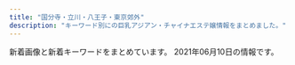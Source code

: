 ```yaml
---
title: "国分寺・立川・八王子・東京郊外"
description: "キーワード別にの巨乳アジアン・チャイナエステ嬢情報をまとめました。"
---
```


新着画像と新着キーワードをまとめています。
2021年06月10日の情報です。

<DmmAffiliateIns />
<KeywordTable
  shops={
    [
    {
        "keywords": {},
        "station": "\u4e45\u7c73\u5ddd\u99c5\u5357\u53e3",
        "name": "\u30d4\u30f3\u30af\u30ac\u30fc\u30eb",
        "img_links": [
            "http://bijin.estms.info/up/newsimg/20210331004107mi.jpg",
            "http://bijin.estms.info/up/uploads/20201220222426y.jpg",
            "http://bijin.estms.info/up/uploads/20191014225239rina.jpg",
            "http://bijin.estms.info/up/newsimg/20210217123132MYXJ_20210209211243608_fast_mh1613462872557.jpg",
            "http://bijin.estms.info/up/uploads/20191002121102E9E57D38-E21B-4027-92DB-F139042F686A.jpeg",
            "http://bijin.estms.info/up/uploads/201912021030562C17E879-4CFB-416F-A8C4-2951B0F2205B.jpeg",
            "http://bijin.estms.info/up/uploads/20200121001247FF252499-7BDC-480E-BC20-F0D33285CC2B.jpeg",
            "http://bijin.estms.info/up/uploads/2019121319191596C90C3E-6F98-4408-8DB6-F1278D52BEF8.jpeg",
            "http://bijin.estms.info/up/uploads/20191002121121328B75FF-E54B-4F1A-999B-05804A859FE6.jpeg",
            "http://bijin.estms.info/images/r4.jpg",
            "http://bijin.estms.info/up/uploads/20190430125157XTFS2133.jpg",
            "http://bijin.estms.info/up/uploads/20190512145422ai.jpg",
            "http://bijin.estms.info/up/uploads/20190829230957hani.jpg",
            "http://bijin.estms.info/up/uploads/20190424151005har.jpg",
            "http://bijin.estms.info/up/uploads/20201005203401thumbnail_IMG_6686.jpg",
            "http://bijin.estms.info/up/uploads/2020011123332722.jpg",
            "http://bijin.estms.info/up/uploads/20190602230156image.jpeg",
            "http://bijin.estms.info/up/uploads/20210304174315yy1.jpg",
            "http://bijin.estms.info/up/uploads/20200730001205eri.jpg",
            "http://bijin.estms.info/up/uploads/20190310191122emi1.jpg",
            "http://bijin.estms.info/up/newsimg/20201215212952B612Kaji_20201203_130112_040_mh1606968582446.jpg",
            "http://bijin.estms.info/up/uploads/20200819222125mik.jpg",
            "http://bijin.estms.info/up/newsimg/20201219120625mmexport1608274227813_mr1608275553768.jpg",
            "http://bijin.estms.info/up/uploads/2020011123383520181216000901sor.jpg",
            "http://bijin.estms.info/up/uploads/20190611075455image.jpeg",
            "http://bijin.estms.info/up/newsimg/20210303031951mmexport1614662969615_mr1614705824817_mh1614708399542.jpg",
            "http://bijin.estms.info/up/uploads/2020012010213518DC6BF5-40C1-4A5F-88A9-48EFDA79AC27.jpeg",
            "http://bijin.estms.info/up/uploads/2020011707213997E7D3ED-E846-45D2-BE23-3A9EA27C99E5.jpeg",
            "http://bijin.estms.info/up/uploads/20201008173812y1.jpg",
            "http://bijin.estms.info/up/uploads/20191118072033DC193570-75FC-4101-8931-9917C4584482.jpeg",
            "http://bijin.estms.info/up/uploads/20190831100054image.jpeg",
            "http://bijin.estms.info/up/uploads/202001210012472FD8035D-E181-4CC8-91C9-411154468BE0.jpeg",
            "http://bijin.estms.info/images/r3.jpg",
            "http://bijin.estms.info/up/uploads/20210304174335yy.jpg",
            "http://bijin.estms.info/up/uploads/20201217003849rr.jpg",
            "http://bijin.estms.info/up/uploads/20201008173803y.jpg",
            "http://bijin.estms.info/up/uploads/20190430121942RCKF3078.jpg",
            "http://bijin.estms.info/images/tel.png",
            "http://bijin.estms.info/up/uploads/20200406213449ai1.jpg",
            "http://bijin.estms.info/up/uploads/201910170721068B044B14-FAA2-4575-B987-3D0C526278FB.jpeg",
            "http://bijin.estms.info/up/uploads/20200406213527yuna1.jpg",
            "http://bijin.estms.info/up/uploads/202001201021517F471254-F426-4D22-8198-E0392BEB2618.jpeg",
            "http://bijin.estms.info/up/newsimg/202106021429141622606196746_mh1622609168106_mr1622611231034.jpg",
            "http://bijin.estms.info/up/uploads/20200117072212A6B1AABA-580A-476E-9289-473C6EBAEAEA.jpeg",
            "http://bijin.estms.info/up/uploads/20201005203352thumbnail_IMG_6687.jpg",
            "http://bijin.estms.info/up/uploads/202005180731156A797D2C-B69E-4345-B776-BA05CAB5E487.jpeg",
            "http://bijin.estms.info/up/uploads/20200406213457ai.jpg",
            "http://bijin.estms.info/up/uploads/2019110620470700D464B9-FADE-417C-B2D3-ADCCA8F79F09.jpeg",
            "http://bijin.estms.info/up/uploads/202002032232405330A00F-9036-47F6-9444-FEF00ACC443C.jpeg",
            "http://bijin.estms.info/up/uploads/20190611075507image.jpeg",
            "http://bijin.estms.info/up/uploads/20200406213536yuna.jpg",
            "http://bijin.estms.info/up/uploads/20201217003900rr1.jpg",
            "http://bijin.estms.info/up/uploads/20190824212918DWZR9680.jpg",
            "http://bijin.estms.info/up/uploads/20191017072128216A9A55-5AC4-4940-835D-FB551634C6E6.jpeg",
            "http://bijin.estms.info/up/uploads/20200819222125miko.jpg",
            "http://bijin.estms.info/up/uploads/20190824212918LJJT6902.jpg",
            "http://bijin.estms.info/up/uploads/20190310191122emi.jpg",
            "http://bijin.estms.info/up/uploads/20191213191915E4816BC5-8C62-407B-A6ED-C87D0F0F46EC.jpeg",
            "http://bijin.estms.info/images/top_pickup.png",
            "http://bijin.estms.info/up/uploads/20191106204707A3EB6328-3B05-4BE7-8E96-27A1C6F46231.jpeg",
            "http://bijin.estms.info/up/uploads/20180107000626image.jpeg",
            "http://bijin.estms.info/up/uploads/20201220222426yu.jpg",
            "http://bijin.estms.info/up/uploads/20210602152233m.jpg",
            "http://bijin.estms.info/up/uploads/20200712231007yuri.jpg",
            "http://bijin.estms.info/up/uploads/20210218144912ai.jpg",
            "http://bijin.estms.info/up/uploads/201910150727064AEE5CC2-79ED-4E66-9DE0-B5C435D880C2.jpeg",
            "http://bijin.estms.info/up/uploads/20191213191915F8D7E171-6B72-4E9D-BAE6-95764C2481B9.jpeg",
            "http://bijin.estms.info/images/r1.jpg",
            "http://bijin.estms.info/up/uploads/20201016170513h.jpg",
            "http://bijin.estms.info/up/uploads/20191015072706274D8AA4-F27F-41E1-B40F-28CEEDCC8339.jpeg",
            "http://bijin.estms.info/up/uploads/201912132254460EDB9A1F-C26F-42D3-9D9F-4859D6ACF118.jpeg",
            "http://bijin.estms.info/up/uploads/20210602152221mo.jpg",
            "http://bijin.estms.info/up/uploads/20210304174301ym.jpg",
            "http://bijin.estms.info/up/uploads/201911051624233BB9B4A5-25B8-4ACA-A6C4-B819FAC4075C.jpeg",
            "http://bijin.estms.info/up/uploads/20191028175611nene.jpg",
            "http://bijin.estms.info/up/uploads/20191118072051423B39CB-95FB-4F88-B6F9-237745081B01.jpeg",
            "http://bijin.estms.info/up/newsimg/20201130213044yum.jpg",
            "http://bijin.estms.info/images/t2.jpg",
            "http://bijin.estms.info/up/uploads/20190626204244naaa.jpg",
            "http://bijin.estms.info/up/uploads/20190626204244naa.jpg",
            "http://bijin.estms.info/up/uploads/20200406213506raki.jpg",
            "http://bijin.estms.info/up/uploads/202002032232405E8F4BDF-8802-4EBC-A1EF-AD51378519E7.jpeg",
            "http://bijin.estms.info/up/uploads/20190424151005haru.jpg",
            "http://bijin.estms.info/up/uploads/20190602230214image.jpeg",
            "http://bijin.estms.info/images/r2.jpg",
            "http://bijin.estms.info/up/uploads/20210304174253yum.jpg",
            "http://bijin.estms.info/up/uploads/20210520233443mi.jpg",
            "http://bijin.estms.info/up/uploads/201911180721076EB6EE65-B4D3-49CC-B10D-FFCADDD8F51D.jpeg"
        ],
        "url": "http://bijin.estms.info/"
    },
    {
        "keywords": {
            "86": 9,
            "87": 5,
            "85": 42,
            "F": 2,
            "D": 26,
            "E": 28
        },
        "url": "https://es-cream.tokyo/",
        "name": "\u516b\u738b\u5b50\u871c\u5922",
        "station": "JR\u516b\u738b\u5b50\u99c5\u5317\u53e3",
        "img_links": [
            "https://es-cream.tokyo/wp-content/uploads/2021/01/WeChat-Image_20210112113002.jpg",
            "https://es-cream.tokyo/wp-content/uploads/2019/02/1WeChat-Image_20190201215504.jpg",
            "https://es-cream.tokyo/wp-content/uploads/2019/10/WeChat-Image_20191021151121.jpg",
            "https://es-cream.tokyo/wp-content/uploads/2019/08/WeChat-Image_20190827142201.jpg",
            "https://es-cream.tokyo/wp-content/uploads/2020/02/WeChat-Image_20200210121526.jpg",
            "https://es-cream.tokyo/wp-content/uploads/2019/02/1WeChat-Image_20190201215450.jpg",
            "https://es-cream.tokyo/wp-content/uploads/2019/09/WeChat-Image_20190911125852.jpg",
            "https://es-cream.tokyo/wp-content/uploads/2020/12/WeChat-Image_20201211200333.jpg",
            "https://es-cream.tokyo/wp-content/uploads/2019/03/WeChat-Image_20190323191717.jpg",
            "https://es-cream.tokyo/wp-content/uploads/2019/09/WeChat-Image_20190918185047.jpg",
            "https://es-cream.tokyo/wp-content/themes/template-salon2/images/newface-ttl.jpg",
            "https://es-cream.tokyo/wp-content/uploads/2019/09/WeChat-Image_20191017130455-200x300.jpg",
            "https://es-cream.tokyo/wp-content/uploads/2020/03/WeChat-Image_20200311180435.jpg",
            "https://es-cream.tokyo/wp-content/uploads/2020/07/WeChat-Image_20200703123629.jpg",
            "https://es-cream.tokyo/wp-content/uploads/2019/06/WeChat-Image_20190610230334.jpg",
            "https://es-cream.tokyo/wp-content/uploads/2019/03/WeChat-Image_20190330130038.jpg",
            "https://es-cream.tokyo/wp-content/uploads/2020/03/WeChat-Image_20200311180443.jpg",
            "https://es-cream.tokyo/wp-content/uploads/2020/03/WeChat-Image_20200311180439.jpg",
            "https://es-cream.tokyo/wp-content/uploads/2020/12/WeChat-Image_20201211200327.jpg",
            "https://es-cream.tokyo/wp-content/uploads/2019/06/WeChat-Image_20190610173440.jpg",
            "https://es-cream.tokyo/wp-content/uploads/2020/02/WeChat-Image_20200210121526-200x300.jpg",
            "https://es-cream.tokyo/wp-content/uploads/2019/02/WeChat-Image_20190201215504.jpg",
            "https://es-cream.tokyo/wp-content/uploads/2019/12/WeChat-Image_20191223160307-200x300.jpg",
            "https://es-cream.tokyo/wp-content/themes/template-salon2/images/m-info.png",
            "https://es-cream.tokyo/wp-content/uploads/2019/12/WeChat-Image_20191223160307.jpg",
            "https://es-cream.tokyo/wp-content/uploads/2020/10/WeChat-Image_20201016173923-1.jpg",
            "https://es-cream.tokyo/wp-content/uploads/2019/05/WeChat-Image_20190517141820.jpg",
            "https://es-cream.tokyo/wp-content/uploads/2020/08/WeChat-Image_20200829205301.jpg",
            "https://es-cream.tokyo/wp-content/uploads/2019/06/WeChat-Image_20190607173911.jpg",
            "https://es-cream.tokyo/wp-content/themes/template-salon2/images/main-img.jpg",
            "https://es-cream.tokyo/wp-content/uploads/2019/12/WeChat-Image_20191206183034-200x300.jpg",
            "https://es-cream.tokyo/wp-content/uploads/2021/05/WeChat-Image_20210506193804.jpg",
            "https://es-cream.tokyo/wp-content/uploads/2019/12/WeChat-Image_20191206183034.jpg",
            "https://es-cream.tokyo/wp-content/uploads/2019/06/WeChat-Image_20190607173916.jpg",
            "https://es-cream.tokyo/wp-content/uploads/2019/07/WeChat-Image_20190703174151.jpg",
            "https://es-cream.tokyo/wp-content/uploads/2019/09/WeChat-Image_20190911125852-200x300.jpg",
            "https://es-cream.tokyo/wp-content/uploads/2019/11/WeChat-Image_20191125122405.jpg",
            "https://es-cream.tokyo/wp-content/uploads/2021/02/WeChat-Image_20210218174311.jpg",
            "https://es-cream.tokyo/wp-content/uploads/2021/02/WeChat-Image_20210218174257.jpg",
            "https://es-cream.tokyo/wp-content/themes/template-salon2/images/main-img2.jpg",
            "https://es-cream.tokyo/wp-content/uploads/2019/09/WeChat-Image_20190918185043.jpg",
            "https://es-cream.tokyo/wp-content/uploads/2020/03/WeChat-Image_20200311180447.jpg",
            "https://es-cream.tokyo/wp-content/uploads/2020/10/WeChat-Image_20201016173923.jpg",
            "https://es-cream.tokyo/wp-content/uploads/2019/12/WeChat-Image_20191212183249.jpg",
            "https://es-cream.tokyo/wp-content/uploads/2021/01/WeChat-Image_20210112112948-200x300.jpg",
            "https://es-cream.tokyo/wp-content/themes/template-salon2/images/main-img3.jpg",
            "https://es-cream.tokyo/wp-content/uploads/2019/09/WeChat-Image_20191017130455.jpg",
            "https://es-cream.tokyo/wp-content/uploads/2019/07/WeChat-Image_20190706201522.jpg",
            "https://es-cream.tokyo/wp-content/uploads/2019/04/WeChat-Image_20190417211734.jpg",
            "https://es-cream.tokyo/wp-content/uploads/2019/02/WeChat-Image_20190201215450.jpg",
            "https://es-cream.tokyo/wp-content/uploads/2019/10/WeChat-Image_20191021151113.jpg",
            "https://es-cream.tokyo/wp-content/uploads/2019/03/WeChat-Image_20190330130050.jpg",
            "https://es-cream.tokyo/wp-content/themes/template-salon2/images/campaign-bnr.png",
            "https://es-cream.tokyo/wp-content/uploads/2019/06/WeChat-Image_20190607173911-200x300.jpg",
            "https://es-cream.tokyo/wp-content/uploads/2020/04/WeChat-Image_20200413174323.jpg",
            "https://es-cream.tokyo/wp-content/themes/template-salon2/images/info.png",
            "https://es-cream.tokyo/wp-content/uploads/2020/08/WeChat-Image_20200829205256.jpg",
            "https://es-cream.tokyo/wp-content/uploads/2020/12/WeChat-Image_20201204132408.jpg",
            "https://es-cream.tokyo/wp-content/uploads/2019/06/WeChat-Image_20190610230334-200x300.jpg",
            "https://es-cream.tokyo/wp-content/uploads/2019/07/WeChat-Image_20190729162551.jpg",
            "https://es-cream.tokyo/wp-content/uploads/2019/12/WeChat-Image_20191212183256.jpg",
            "https://es-cream.tokyo/wp-content/uploads/2019/05/WeChat-Image_20190517141820-200x300.jpg",
            "https://es-cream.tokyo/wp-content/uploads/2019/05/WeChat-Image_20190517141814-422x750.jpg",
            "https://es-cream.tokyo/wp-content/uploads/2021/05/WeChat-Image_20210506193811.jpg",
            "https://es-cream.tokyo/wp-content/uploads/2021/01/WeChat-Image_20210112112948.jpg",
            "https://es-cream.tokyo/wp-content/uploads/2020/10/WeChat-Image_20201016173923-500x750.jpg",
            "http://es-cream.tokyo/wp-content/uploads/2019/12/1ed5c1c5fbbb849a52bb037f487dfb48.png",
            "https://es-cream.tokyo/wp-content/themes/template-salon2/images/news-ttl.jpg",
            "https://es-cream.tokyo/wp-content/uploads/2019/05/WeChat-Image_20190517141814.jpg"
        ]
    },
    {
        "keywords": {},
        "img_links": [
            "http://koi.este88.com/images/info.png",
            "http://koi.este88.com/img/header00.jpg",
            "http://koi.este88.com/img/header03.jpg",
            "http://koi.este88.com/gals/kana1.jpg",
            "http://koi.este88.com/img/header01.jpg",
            "http://koi.este88.com/gals/yuri1.jpg",
            "http://koi.este88.com/gals/riri1.jpg",
            "http://koi.este88.com/gals/ami1.jpg",
            "http://koi.este88.com/images/r07.jpg",
            "http://koi.este88.com/gals/mimi1.jpg",
            "http://koi.este88.com/img/header02.jpg"
        ],
        "url": "http://koi.este88.com/",
        "name": "RELALICE-\u30ea\u30e9\u30ea\u30b9-",
        "station": "JR\u62dd\u5cf6\u99c5\u5357\u53e3"
    },
    {
        "keywords": {
            "E": 1,
            "C": 2
        },
        "station": "JR\u798f\u751f\u99c5\u6771\u53e3",
        "url": "http://a-rlx.info",
        "img_links": [
            "http://a-rlx.info/images/r01.jpg",
            "http://a-rlx.info/images/rec.jpg",
            "http://a-rlx.info/images/index_01.jpg",
            "http://a-rlx.info/images/index_05.jpg",
            "http://a-rlx.info/gril/013a.jpg",
            "http://a-rlx.info/images/acc05.jpg",
            "http://a-rlx.info/gril/013b.jpg",
            "http://a-rlx.info/gril/09b.jpg",
            "http://a-rlx.info/images/sys_08.jpg",
            "http://a-rlx.info/images/rec_08.jpg",
            "http://a-rlx.info/gril/09a.jpg",
            "http://a-rlx.info/images/index_03.jpg",
            "http://a-rlx.info/images/sub_10.jpg",
            "http://a-rlx.info/images/info_01.png",
            "http://a-rlx.info/images/index_07.jpg",
            "http://a-rlx.info/gril/07.jpg",
            "http://a-rlx.info/gril/p03.jpg",
            "http://a-rlx.info/images/staff_08.jpg",
            "http://a-rlx.info/images/s03.jpg",
            "http://a-rlx.info/gril/09.jpg",
            "http://a-rlx.info/images/index_02.jpg",
            "http://a-rlx.info/images/r03.jpg",
            "http://a-rlx.info/images/r02.jpg",
            "http://a-rlx.info/gril/013.jpg",
            "http://a-rlx.info/images/line.png",
            "http://a-rlx.info/gril/07a.jpg",
            "http://a-rlx.info/images/s04.jpg",
            "http://a-rlx.info/images/r04.jpg",
            "http://a-rlx.info/images/index_13.jpg",
            "http://a-rlx.info/images/index_12.jpg",
            "http://a-rlx.info/images/index_04.jpg",
            "http://a-rlx.info/images/s02.jpg",
            "http://a-rlx.info/images/s01.jpg",
            "http://a-rlx.info/images/acc03.jpg",
            "http://a-rlx.info/images/acc04.jpg",
            "http://a-rlx.info/images/index_06.jpg",
            "http://a-rlx.info/gril/07b.jpg",
            "http://a-rlx.info/images/acc01.jpg",
            "http://a-rlx.info/images/info_08.jpg"
        ],
        "name": "\u96c5"
    },
    {
        "keywords": {
            "E": 1,
            "D": 7,
            "86": 8,
            "C": 14
        },
        "url": "http://www.birtyba.xyz/",
        "station": "JR\u7acb\u5ddd\u99c5\u5357\u53e3",
        "name": "\u3075\u308f\u3075\u308f",
        "img_links": [
            "http://www.birtyba.xyz/uploads/201116/1-201116133205614.jpg",
            "http://www.birtyba.xyz/style/images/room2.jpg",
            "http://www.birtyba.xyz/style/images/staff_line.png",
            "http://www.birtyba.xyz/uploads/210327/1-21032G02316203.jpg",
            "http://www.birtyba.xyz/uploads/210531/1-210531151446363.jpg",
            "http://www.birtyba.xyz/style/images/top.png",
            "http://www.birtyba.xyz/style/images/mobile.jpg",
            "http://www.birtyba.xyz/style/images/room4.jpg",
            "http://www.birtyba.xyz/style/images/girl-z1.jpg",
            "http://www.birtyba.xyz/uploads/210531/1-210531151422Y8.jpg",
            "http://www.birtyba.xyz/uploads/210531/1-21053115143B08.jpg",
            "http://www.birtyba.xyz/style/images/bj3.png",
            "http://www.birtyba.xyz/plus/images/room5.jpg",
            "http://www.birtyba.xyz/uploads/201116/1-20111613315KT.jpg",
            "http://www.birtyba.xyz/uploads/210413/1-210413134919122.jpg",
            "http://www.birtyba.xyz/uploads/200929/1-200929101U3R4.jpg",
            "http://www.birtyba.xyz/uploads/210405/1-210405123R1V3.jpg",
            "http://www.birtyba.xyz/uploads/210206/1-21020611264M13.jpg",
            "http://www.birtyba.xyz/style/images/end.jpg",
            "http://www.birtyba.xyz/style/images/girl-z2.jpg",
            "http://www.birtyba.xyz/uploads/201116/1-201116133149563.jpg",
            "http://www.birtyba.xyz/style/images/dt.jpg",
            "http://www.birtyba.xyz/style/images/room1.jpg",
            "http://www.birtyba.xyz/uploads/200929/1-2009291019253T.jpg",
            "http://www.birtyba.xyz/uploads/210405/1-210405123P0X0.jpg",
            "http://www.birtyba.xyz/uploads/200928/1-20092P95A05G.jpg",
            "http://www.birtyba.xyz/uploads/200929/1-200929101Z4D1.jpg",
            "http://www.birtyba.xyz/uploads/210413/1-210413134929417.jpg",
            "http://www.birtyba.xyz/uploads/210405/1-210405123Q1I6.jpg",
            "http://www.birtyba.xyz/style/images/room3.jpg",
            "http://www.birtyba.xyz/uploads/210413/1-210413134T6251.jpg"
        ]
    },
    {
        "url": "http://tenoon.xyz/",
        "keywords": {
            "C": 15
        },
        "station": "JR\u798f\u751f\u99c5\u6771\u53e3",
        "img_links": [
            "http://tenoon.xyz/images/maga.png",
            "http://tenoon.xyz/images/r1.jpg",
            "http://tenoon.xyz/images/1.png",
            "http://tenoon.xyz/images/g6.jpg",
            "http://tenoon.xyz/images/g2.jpg",
            "http://tenoon.xyz/images/g3.jpg",
            "http://tenoon.xyz/images/g5.jpg",
            "http://tenoon.xyz/images/r4.jpg",
            "http://tenoon.xyz/images/g1.jpg",
            "http://tenoon.xyz/images/ma.jpg",
            "http://tenoon.xyz/images/zi_staff.png",
            "http://tenoon.xyz/images/g0.jpg",
            "http://tenoon.xyz/images/lanlan.jpg",
            "http://tenoon.xyz/images/top.jpg",
            "http://tenoon.xyz/images/mobile.jpg",
            "http://tenoon.xyz/images/3.png",
            "http://tenoon.xyz/images/zi_link.png",
            "http://tenoon.xyz/images/r2.jpg",
            "http://tenoon.xyz/images/new1.jpg",
            "http://tenoon.xyz/images/r3.jpg"
        ],
        "name": "\u624b\u306e\u6e29"
    },
    {
        "name": "\u30e9\u30c3\u30ad\u30fc\u30b9\u30bf\u30fc",
        "station": "JR\u516b\u738b\u5b50\u99c5\u5317\u53e3",
        "img_links": [
            "http://luckystar.jpest.net/uploads//sites/43/2021/04/news-1.jpg",
            "http://luckystar.jpest.net/uploads//sites/43/elementor/thumbs/c2-p62mud0ro9ealif74v5g95tvcmjj5ip3f92e6ixkrk.jpg",
            "http://luckystar.jpest.net/uploads//sites/43/2021/04/ss05-2.jpg",
            "http://luckystar.jpest.net/uploads//sites/43/2021/04/ss04.jpg",
            "http://luckystar.jpest.net/uploads//sites/43/2021/04/ss02.jpg",
            "http://luckystar.jpest.net/uploads//sites/43/2021/04/tel-1.png",
            "http://luckystar.jpest.net/uploads//sites/43/2021/04/g3-1.jpg",
            "http://luckystar.jpest.net/uploads//sites/43/2021/04/ss01.jpg",
            "http://luckystar.jpest.net/uploads//sites/43/elementor/thumbs/c3-p62mud0ro9ealif74v5g95tvcmjj5ip3f92e6ixkrk.jpg",
            "http://luckystar.jpest.net/uploads//sites/43/elementor/thumbs/c1-p62muc2xhfd09wgkacqtoo2er8o5xtld34ewp8yyxs.jpg",
            "http://luckystar.jpest.net/uploads//sites/43/elementor/thumbs/c5-p62mud0ro9ealif74v5g95tvcmjj5ip3f92e6ixkrk.jpg",
            "http://luckystar.jpest.net/uploads//sites/43/2021/04/top-2.png",
            "http://luckystar.jpest.net/uploads//sites/43/2021/04/ss03.jpg",
            "http://luckystar.jpest.net/uploads//sites/43/2021/04/tel_top-3.png",
            "http://luckystar.jpest.net/uploads//sites/43/2021/04/g1-1.jpg",
            "http://luckystar.jpest.net/uploads//sites/43/2021/04/g2-1.jpg",
            "http://luckystar.jpest.net/uploads//sites/43/2021/04/zi_staff.png",
            "http://luckystar.jpest.net/uploads//sites/43/2021/04/g4-1.jpg"
        ],
        "url": "http://luckystar.jpest.net/",
        "keywords": {
            "C": 18
        }
    },
    {
        "url": "http://www.aromaspot.estjpn.com/",
        "img_links": [
            "http://www.aromaspot.estjpn.com/files/001.jpg",
            "http://www.aromaspot.estjpn.com/files/003-02.jpg",
            "http://www.aromaspot.estjpn.com/files/006.jpg",
            "http://www.aromaspot.estjpn.com/images/dummy.png",
            "http://www.aromaspot.estjpn.com/files/004.jpg",
            "https://aromamore.tokyo/images/dummy.png",
            "http://www.aromaspot.estjpn.com/photo_news/upimg/7654160c1a994ebd36_0.jpg",
            "http://www.aromaspot.estjpn.com/images/line.jpg",
            "http://www.aromaspot.estjpn.com/files/006-02.jpg",
            "http://www.aromaspot.estjpn.com/files/001-02.jpg",
            "http://www.aromaspot.estjpn.com/files/002.jpg",
            "http://www.aromaspot.estjpn.com/images/kansentaisaku.jpg",
            "http://www.aromaspot.estjpn.com/files/005-02.jpg",
            "http://www.aromaspot.estjpn.com/files/004-02.jpg",
            "http://www.aromaspot.estjpn.com/files/005.jpg",
            "http://www.aromaspot.estjpn.com/files/002-02.jpg",
            "http://www.aromaspot.estjpn.com/files/003.jpg"
        ],
        "keywords": {
            "C": 2,
            "87": 53,
            "84": 1,
            "\u30bb\u30af\u30b7\u30fc": 4,
            "85": 2,
            "F": 4,
            "D": 53,
            "88": 2,
            "E": 3,
            "86": 4
        },
        "station": "JR\u516b\u738b\u5b50\u99c5\u5357\u53e3",
        "name": "\u30a2\u30ed\u30de\u30b9\u30dd\u30c3\u30c8"
    },
    {
        "name": "\u304d\u3089\u3089",
        "station": "\u3072\u3070\u308a\u30f6\u4e18\u99c5\u5357\u53e3",
        "url": "http://sln-heal.com/",
        "img_links": [
            "http://sln-heal.com/staff/risa/01.jpg",
            "http://sln-heal.com/img/att.png",
            "http://sln-heal.com/pic/topimg1.png",
            "http://sln-heal.com/pic/head.jpg",
            "http://sln-heal.com/pic/topimg5.png",
            "http://sln-heal.com/pic/topimg2.png",
            "http://sln-heal.com/staff/yuki/01.jpg",
            "http://sln-heal.com/pic/topimg3.png",
            "http://sln-heal.com/staff/aya/01mb.jpg",
            "http://sln-heal.com/staff/sizuka/01mb.jpg",
            "http://sln-heal.com/i/files/homeimg.jpg",
            "http://sln-heal.com/pic/topimg4.png",
            "http://sln-heal.com/staff/yuki/01mb.jpg",
            "http://sln-heal.com/staff/aya/01.jpg",
            "http://sln-heal.com/img/ttl_rec.png",
            "http://sln-heal.com/img/ttl_staff.jpg",
            "http://sln-heal.com/staff/momo/01mb.jpg",
            "http://sln-heal.com/img/ttl_mobile.png",
            "http://sln-heal.com/staff/sizuka/01.jpg",
            "http://sln-heal.com/staff/momo/01.jpg",
            "http://sln-heal.com/staff/risa/01mb.jpg"
        ],
        "keywords": {
            "C": 14
        }
    },
    {
        "name": "\u30a2\u30ed\u30de\u30d5\u30e9\u30ef\u30fc",
        "keywords": {
            "D": 24,
            "E": 24,
            "C": 18
        },
        "url": "http://kyokusebi.work/",
        "img_links": [
            "http://kyokusebi.work/top.jpg",
            "http://kyokusebi.work/aoi.jpg",
            "http://kyokusebi.work/naomi.jpg",
            "http://kyokusebi.work/korona.jpg",
            "http://kyokusebi.work/nana1.jpg",
            "http://kyokusebi.work/yuki.jpg",
            "http://kyokusebi.work/t1.jpg",
            "http://kyokusebi.work/eri1.jpg",
            "http://kyokusebi.work/nana.jpg",
            "http://kyokusebi.work/naomi1.jpg",
            "http://kyokusebi.work/eri.jpg"
        ],
        "station": "\u7df4\u99ac\u99c5\u5357\u53e3"
    },
    {
        "url": "http://eurynome-est.xyz/",
        "name": "Alice -\u30a2\u30ea\u30b9-",
        "station": "JR\u62dd\u5cf6\u99c5\u5357\u53e3",
        "keywords": {
            "E": 2,
            "D": 4,
            "87": 1,
            "86": 5
        },
        "img_links": [
            "http://eurynome-est.xyz/images/cg01.jpg",
            "http://eurynome-est.xyz/images/nav-003.png",
            "http://eurynome-est.xyz/images/cg08.jpg",
            "http://eurynome-est.xyz/images/cg03.jpg",
            "http://eurynome-est.xyz/images/nav-001.png",
            "http://eurynome-est.xyz/images/tel.png",
            "http://eurynome-est.xyz/images/no.png",
            "http://eurynome-est.xyz/images/nav-006.png",
            "http://eurynome-est.xyz/images/top001.png",
            "http://eurynome-est.xyz/images/nav-002.png",
            "http://eurynome-est.xyz/images/nav-005.png",
            "http://eurynome-est.xyz/images/cg02.jpg",
            "http://eurynome-est.xyz/images/cg04.jpg",
            "http://eurynome-est.xyz/images/cg06.jpg",
            "http://eurynome-est.xyz/images/nav-004.png"
        ]
    },
    {
        "name": "\u871c\u306e\u5473",
        "keywords": {
            "86": 4,
            "C": 4,
            "D": 2,
            "87": 2
        },
        "station": "\u3072\u3070\u308a\u30f6\u4e18\u99c5\u5357\u53e3",
        "url": "http://www.mitsunoaji.esturl.com/",
        "img_links": [
            "http://www.mitsunoaji.esturl.com/files/002-03.jpg",
            "http://www.mitsunoaji.esturl.com/files/002.jpg",
            "http://www.mitsunoaji.esturl.com/files/003-03.jpg",
            "http://www.mitsunoaji.esturl.com/files/001-03.jpg",
            "http://www.mitsunoaji.esturl.com/files/002-02.jpg",
            "http://www.mitsunoaji.esturl.com/files/001-02.jpg",
            "http://www.mitsunoaji.esturl.com/images/top.png",
            "http://www.mitsunoaji.esturl.com/files/003-02.jpg",
            "http://www.mitsunoaji.esturl.com/images/staff_s.png",
            "http://www.mitsunoaji.esturl.com/files/003.jpg",
            "http://www.mitsunoaji.esturl.com/files/001.jpg",
            "http://www.mitsunoaji.esturl.com/images/news.jpg",
            "http://www.mitsunoaji.esturl.com/images/link_s.png"
        ]
    },
    {
        "img_links": [
            "http://www.hoya-en.com/files/006-02.jpg",
            "http://www.hoya-en.com/files/005-03.jpg",
            "http://www.hoya-en.com/images/tel.png",
            "http://www.hoya-en.com/files/002-02.jpg",
            "http://www.hoya-en.com/files/002-03.jpg",
            "http://www.hoya-en.com/files/004-03.jpg",
            "http://www.hoya-en.com/files/003-03.jpg",
            "http://www.hoya-en.com/files/003-02.jpg",
            "http://www.hoya-en.com/images/mobile.jpg",
            "http://www.hoya-en.com/images/slider/02.jpg",
            "http://www.hoya-en.com/files/005.jpg",
            "http://www.hoya-en.com/images/backlistbtn.png",
            "http://www.hoya-en.com/files/004.jpg",
            "http://www.hoya-en.com/images/showCover.png",
            "http://www.hoya-en.com/files/006-03.jpg",
            "http://www.hoya-en.com/files/001-03.jpg",
            "http://www.hoya-en.com/files/004-02.jpg",
            "http://www.hoya-en.com/files/001-02.jpg",
            "http://www.hoya-en.com/images/slider/01.jpg",
            "http://www.hoya-en.com/images/slider/03.jpg",
            "http://www.hoya-en.com/files/005-02.jpg",
            "http://www.hoya-en.com/files/006.jpg",
            "http://www.hoya-en.com/files/001.jpg",
            "http://www.hoya-en.com/files/002.jpg",
            "http://www.hoya-en.com/images/coverGirlParts.png",
            "http://www.hoya-en.com/files/003.jpg"
        ],
        "name": "\u7e01",
        "keywords": {
            "88": 12,
            "D": 18,
            "85": 6
        },
        "station": "\u4fdd\u8c37\u99c5\u5357\u53e3",
        "url": "http://www.hoya-en.com/"
    },
    {
        "name": "Relieve",
        "url": "http://eilgft.xyz/",
        "img_links": [
            "http://eilgft.xyz/static/picture/top.jpg",
            "http://eilgft.xyz/uploads/210317/1-21031G6051A24.jpg",
            "http://eilgft.xyz/static/picture/room3.jpg",
            "http://eilgft.xyz/static/picture/room4.jpg",
            "http://eilgft.xyz/uploads/200915/1-200915123934Y4.jpg",
            "http://eilgft.xyz/static/picture/room2.jpg",
            "http://eilgft.xyz/static/picture/room1.jpg",
            "http://eilgft.xyz/uploads/210301/1-210301130340535.jpg",
            "http://eilgft.xyz/uploads/200915/1-200915123952526.jpg",
            "http://eilgft.xyz/uploads/210413/1-2104131H450H9.jpg"
        ],
        "station": "JR\u56fd\u5206\u5bfa\u99c5\u5357\u53e3",
        "keywords": {
            "86": 5,
            "D": 5,
            "88": 3,
            "85": 3,
            "C": 3
        }
    },
    {
        "keywords": {
            "D": 20,
            "E": 4,
            "86": 9,
            "85": 3,
            "87": 6
        },
        "station": "JR\u6b66\u8535\u5c0f\u91d1\u4e95\u99c5\u5357\u53e3",
        "url": "https://yuyuka.tyo.cm/",
        "name": "\u7652\u3005\u83ef",
        "img_links": [
            "https://www.est-tatsujin.jp/theme/esthe_no_tatsujin_front/banner/estbnr_s2_200x40.jpg",
            "https://yuyuka.tyo.cm/images/side_nav03.jpg",
            "https://yuyuka.tyo.cm/images/tit_staffbox02.jpg",
            "https://yuyuka.tyo.cm/images/room3.jpg",
            "https://yuyuka.tyo.cm/images/sp_tit_link.png",
            "https://yuyuka.tyo.cm/images/side_nav05.jpg",
            "https://yuyuka.tyo.cm/images/sp_top01.jpg",
            "https://yuyuka.tyo.cm/images/tel.png",
            "https://yuyuka.tyo.cm/images/sp_tit_pick.png",
            "https://yuyuka.tyo.cm/photos/sites/57/2020/12/2020121007431579.jpg",
            "https://yuyuka.tyo.cm/photos/sites/57/2021/05/2021052608382494.jpg",
            "https://yuyuka.tyo.cm/images/tit_link.jpg",
            "https://yuyuka.tyo.cm/images/tit_staffbox01.jpg",
            "https://yuyuka.tyo.cm/images/room1.jpg",
            "https://yuyuka.tyo.cm/photos/sites/57/2021/05/2021052609071513.jpg",
            "https://yuyuka.tyo.cm/images/pic_girl01.jpg",
            "https://yuyuka.tyo.cm/photos/sites/57/2020/11/2020111001430371.jpg",
            "https://yuyuka.tyo.cm/images/side_nav02.jpg",
            "https://yuyuka.tyo.cm/photos/sites/57/2020/11/2020111001430361.jpg",
            "https://yuyuka.tyo.cm/images/tit_pick.png",
            "https://yuyuka.tyo.cm/images/side_nav06.jpg",
            "https://yuyuka.tyo.cm/images/tit_news.png",
            "https://yuyuka.tyo.cm/images/side_nav04.jpg",
            "https://yuyuka.tyo.cm/images/side_nav01.jpg",
            "https://yuyuka.tyo.cm/images/end.png",
            "https://yuyuka.tyo.cm/images/sp_top02.jpg",
            "https://yuyuka.tyo.cm/images/mobile.png",
            "https://yuyuka.tyo.cm/images/room2.jpg",
            "https://yuyuka.tyo.cm/photos/sites/57/2020/12/2020120409221187.jpg",
            "https://yuyuka.tyo.cm/images/room4.jpg"
        ]
    },
    {
        "url": "https://himawari.tyo.cm/",
        "name": "\u3072\u307e\u308f\u308a",
        "keywords": {
            "87": 1,
            "E": 1,
            "85": 2,
            "86": 2,
            "D": 4
        },
        "img_links": [
            "https://himawari.tyo.cm/photos/sites/47/2020/10/2020100208175350.jpg",
            "https://himawari.tyo.cm/images/sp_top.jpg",
            "https://himawari.tyo.cm/photos/sites/47/2020/10/2020100208175477.jpg",
            "https://himawari.tyo.cm/photos/sites/47/2020/10/2020100603052948.jpg",
            "https://himawari.tyo.cm/images/top_slider02.jpg",
            "https://himawari.tyo.cm/images/link_nav01.jpg",
            "https://himawari.tyo.cm/images/link_nav02.jpg",
            "https://himawari.tyo.cm/images/link_nav03.jpg",
            "https://himawari.tyo.cm/images/link_nav04.jpg",
            "https://himawari.tyo.cm/photos/sites/47/2020/10/202010020817559.jpg",
            "https://himawari.tyo.cm/images/link_nav06.jpg",
            "https://himawari.tyo.cm/images/info3.jpg",
            "https://himawari.tyo.cm/images/info1.jpg",
            "https://himawari.tyo.cm/images/side_link.jpg",
            "https://himawari.tyo.cm/images/top.png",
            "https://himawari.tyo.cm/photos/sites/47/2020/10/202010020817547.jpg",
            "https://himawari.tyo.cm/photos/sites/47/2020/10/2020100208175534.jpg",
            "https://himawari.tyo.cm/photos/sites/47/2021/02/2021021607515371.jpg",
            "https://himawari.tyo.cm/images/side_mobile.jpg",
            "https://himawari.tyo.cm/images/ico01.png",
            "https://himawari.tyo.cm/photos/sites/47/2020/10/2020100208175541.jpg",
            "https://himawari.tyo.cm/images/side_tel.jpg",
            "https://himawari.tyo.cm/images/link_nav07.jpg",
            "https://himawari.tyo.cm/images/link_nav05.jpg",
            "https://himawari.tyo.cm/images/top_slider01.jpg",
            "https://himawari.tyo.cm/images/info2.jpg"
        ],
        "station": "JR\u516b\u738b\u5b50\u99c5\u5357\u53e3"
    },
    {
        "name": "\u30a2\u30ed\u30cf",
        "url": "http://aloha-massage.work/",
        "img_links": [
            "http://aloha-massage.work/sp/img/tel.jpg",
            "http://aloha-massage.work/sp/img/t-t.jpg",
            "http://aloha-massage.work/sp/img/t-s.jpg",
            "http://aloha-massage.work/img/link-3.png",
            "http://aloha-massage.work/img/nos.png",
            "http://aloha-massage.work/img/bottom.png",
            "http://aloha-massage.work/img/sta11.png",
            "http://aloha-massage.work/sp/img/add2.jpg",
            "http://aloha-massage.work/sp/img/sta8.png",
            "http://aloha-massage.work/sp/img/sta10.png",
            "http://aloha-massage.work/img/st07.png",
            "http://aloha-massage.work/img/sta10.png",
            "http://aloha-massage.work/sp/img/time.jpg",
            "http://aloha-massage.work/img/sta8.png",
            "http://aloha-massage.work/sp/img/p8.png",
            "http://aloha-massage.work/sp/img/sys.jpg",
            "http://aloha-massage.work/sp/img/info.jpg",
            "http://aloha-massage.work/sp/img/tel2.jpg",
            "http://aloha-massage.work/sp/img/cam.jpg",
            "http://aloha-massage.work/img/mo.png",
            "http://aloha-massage.work/sp/img/botton.jpg",
            "http://aloha-massage.work/img/st8.png",
            "http://aloha-massage.work/img/st10.png",
            "http://aloha-massage.work/sp/img/p10.png",
            "http://aloha-massage.work/img/campain.jpg",
            "http://aloha-massage.work/sp/img/p11.png",
            "http://aloha-massage.work/sp/img/t-o.jpg",
            "http://aloha-massage.work/img/link-1.png",
            "http://aloha-massage.work/img/link-4.png",
            "http://aloha-massage.work/img/st11.png",
            "http://aloha-massage.work/img/head.png",
            "http://aloha-massage.work/img/sta7.png",
            "http://aloha-massage.work/sp/img/sta11.png",
            "http://aloha-massage.work/sp/img/t-r.jpg",
            "http://aloha-massage.work/sp/img/time2.jpg",
            "http://aloha-massage.work/sp/img/add.jpg",
            "http://aloha-massage.work/sp/img/pic.jpg",
            "http://aloha-massage.work/sp/img/t-a.jpg",
            "http://aloha-massage.work/img/st7.png",
            "http://aloha-massage.work/sp/img/pc.jpg",
            "http://aloha-massage.work/img/head-sys.jpg",
            "http://aloha-massage.work/sp/img/tit.jpg",
            "http://aloha-massage.work/img/link-2.png",
            "http://aloha-massage.work/sp/img/sta7.png"
        ],
        "keywords": {
            "E": 2,
            "85": 2,
            "88": 2,
            "C": 14,
            "86": 4
        },
        "station": "\u4e45\u7c73\u5ddd\u99c5\u5357\u53e3"
    },
    {
        "keywords": {
            "85": 40,
            "D": 120,
            "86": 30,
            "87": 30,
            "84": 20
        },
        "img_links": [
            "http://taipei-yoru.jpn.mn/images/s_news.jpg",
            "http://taipei-yoru.jpn.mn/photos/sites/23/2020/08/2020081607165166.jpg",
            "http://taipei-yoru.jpn.mn/images/tel.jpg",
            "http://taipei-yoru.jpn.mn/photos/sites/23/2021/03/2021030205171343.jpg",
            "http://taipei-yoru.jpn.mn/images/acc.jpg",
            "http://taipei-yoru.jpn.mn/photos/sites/23/2020/08/2020081607164997.jpg",
            "http://taipei-yoru.jpn.mn/photos/sites/23/2020/09/2020090201331691.jpg",
            "http://taipei-yoru.jpn.mn/photos/sites/23/2020/08/2020081607164896.jpg",
            "http://taipei-yoru.jpn.mn/photos/sites/23/2020/09/2020090201263276.jpg",
            "http://taipei-yoru.jpn.mn/images/service4.jpg",
            "http://taipei-yoru.jpn.mn/images/service2.jpg",
            "http://taipei-yoru.jpn.mn/images/service3.jpg",
            "http://taipei-yoru.jpn.mn/photos/sites/23/2020/09/202009020133154.jpg",
            "http://taipei-yoru.jpn.mn/photos/sites/23/2020/08/2020081607343113.jpg",
            "http://taipei-yoru.jpn.mn/images/top.png",
            "http://taipei-yoru.jpn.mn/photos/sites/23/2021/02/2021022701452130.jpg",
            "http://taipei-yoru.jpn.mn/photos/sites/23/2021/03/2021032808483814.jpg",
            "http://taipei-yoru.jpn.mn/photos/sites/23/2021/06/2021061009032850.jpg",
            "http://taipei-yoru.jpn.mn/photos/sites/23/2020/08/2020081607165284.jpg",
            "http://taipei-yoru.jpn.mn/images/s_pick.jpg",
            "http://taipei-yoru.jpn.mn/photos/sites/23/2021/05/2021053002294539.jpg",
            "http://taipei-yoru.jpn.mn/photos/sites/23/2021/03/2021032808483745.jpg",
            "http://taipei-yoru.jpn.mn/images/s_staff.png",
            "http://taipei-yoru.jpn.mn/photos/sites/23/2021/02/2021022701451957.jpg",
            "http://taipei-yoru.jpn.mn/images/nbj3.jpg",
            "http://taipei-yoru.jpn.mn/images/info.jpg",
            "http://taipei-yoru.jpn.mn/photos/sites/23/2020/08/2020081607165749.jpg",
            "http://taipei-yoru.jpn.mn/photos/sites/23/2020/12/202012150944033.jpg",
            "http://taipei-yoru.jpn.mn/images/service1.jpg",
            "http://taipei-yoru.jpn.mn/photos/sites/23/2020/08/2020081607170250.jpg",
            "http://taipei-yoru.jpn.mn/photos/sites/23/2020/12/2020120706350395.jpg",
            "http://taipei-yoru.jpn.mn/photos/sites/23/2020/09/202009020126336.jpg"
        ],
        "station": "\u6e05\u702c\u99c5\u5317\u53e3",
        "name": "\u6843\u82b1",
        "url": "http://taipei-yoru.jpn.mn/"
    },
    {
        "station": "JR\u897f\u516b\u738b\u5b50\u99c5\u5317\u53e3",
        "name": "\u30ad\u30e5\u30f3",
        "url": "http://www.kyun.work/",
        "img_links": [
            "http://www.kyun.work/images/recruit/point_04.png",
            "http://www.kyun.work/images/recruit/sp_mainvisual.jpg",
            "http://www.kyun.work/images/mainvisual_01.jpg",
            "http://www.kyun.work/images/sw_tel.png",
            "http://www.kyun.work/images/recruit/point_08.png",
            "http://www.kyun.work/images/recruit/nagare_03.jpg",
            "http://www.kyun.work/images/icon_new.png",
            "http://www.kyun.work/staff/moe1.jpg",
            "http://www.kyun.work/images/recruit/point_03.png",
            "http://www.kyun.work/images/recruit/nagare_06.png",
            "http://www.kyun.work/images/recruit/nagare_07.png",
            "http://www.kyun.work/images/mainvisual_01_s.jpg",
            "http://www.kyun.work/images/recruit/point_06.png",
            "http://www.kyun.work/images/recruit/nagare_02.jpg",
            "http://www.kyun.work/images/no_image.jpg",
            "http://www.kyun.work/images/head_interior.jpg",
            "http://www.kyun.work/images/recruit/point_07.png",
            "http://www.kyun.work/images/icon_ranking_01.png",
            "http://www.kyun.work/images/sw_home.png",
            "http://www.kyun.work/images/mainvisual_02_s.jpg",
            "http://www.kyun.work/images/recruit/point_05.png",
            "http://www.kyun.work/images/recruit/nagare_05.png",
            "http://www.kyun.work/images/recruit/point_09.png",
            "http://www.kyun.work/images/icon_ranking_02.png",
            "http://www.kyun.work/images/recruit/req_03.jpg",
            "http://www.kyun.work/staff/yukari1.jpg",
            "http://www.kyun.work/images/head_therapist.jpg",
            "http://www.kyun.work/images/trigger.jpg",
            "http://www.kyun.work/images/recruit/message_03.png",
            "http://www.kyun.work/images/recruit/nagare_01.jpg",
            "http://www.kyun.work/images/mainvisual_02.jpg"
        ],
        "keywords": {
            "D": 2
        }
    },
    {
        "url": "http://www.sugoi.relaxmens.com/",
        "name": "\u3059\u3054\u3044\u7652\u3057",
        "station": "JR\u7fbd\u6751\u99c5\u897f\u53e3",
        "img_links": [
            "http://www.sugoi.relaxmens.com/files/001.jpg",
            "http://www.sugoi.relaxmens.com/images/sp_tit_new.png",
            "http://www.sugoi.relaxmens.com/images/top.jpg",
            "http://www.sugoi.relaxmens.com/images/tit_new.png",
            "http://www.sugoi.relaxmens.com/files/009.jpg",
            "http://www.sugoi.relaxmens.com/images/sp_tit_therapist.png",
            "http://www.sugoi.relaxmens.com/images/img_tel.png",
            "http://www.sugoi.relaxmens.com/images/tit_therapist.png",
            "http://www.sugoi.relaxmens.com/files/008.jpg",
            "http://www.sugoi.relaxmens.com/photo_news/upimg/551406073a6d931de2_0.jpg",
            "http://www.sugoi.relaxmens.com/photo_news/upimg/7403160c0713d003f7_0.jpg",
            "http://www.sugoi.relaxmens.com/images/sp_top.jpg",
            "http://www.sugoi.relaxmens.com/photo_news/upimg/92870607fed96d0b40_0.jpg",
            "http://www.sugoi.relaxmens.com/files/002.jpg",
            "http://www.sugoi.relaxmens.com/files/005.jpg",
            "http://www.sugoi.relaxmens.com/images/maining.jpg",
            "http://www.sugoi.relaxmens.com/photo_news/upimg/7403160c0713d003f7_1.jpg",
            "http://www.sugoi.relaxmens.com/files/003.jpg",
            "http://www.sugoi.relaxmens.com/files/004.jpg"
        ],
        "keywords": {
            "86": 12,
            "C": 12,
            "87": 30,
            "D": 30
        }
    },
    {
        "img_links": [
            "http://relax-esthe.pink/images/cg08.jpg",
            "http://relax-esthe.pink/images/home.png",
            "http://relax-esthe.pink/images/main-sp.jpg",
            "http://relax-esthe.pink/images/main1.jpg",
            "http://relax-esthe.pink/images/cg04.jpg",
            "http://relax-esthe.pink/images/link.png",
            "http://relax-esthe.pink/images/header3.png",
            "http://relax-esthe.pink/images/cg02.jpg",
            "http://relax-esthe.pink/images/cg06.jpg",
            "http://relax-esthe.pink/images/gallery.png",
            "http://relax-esthe.pink/images/blog_002.png",
            "http://relax-esthe.pink/images/esthe1.jpg",
            "http://relax-esthe.pink/images/cg05.jpg",
            "http://relax-esthe.pink/images/esthe3.jpg",
            "http://relax-esthe.pink/images/home_002.png",
            "http://relax-esthe.pink/images/friend.png",
            "http://relax-esthe.pink/images/staff.png",
            "http://relax-esthe.pink/images/esthe2.jpg",
            "http://relax-esthe.pink/images/sys.jpg",
            "http://relax-esthe.pink/images/acc.jpg",
            "http://relax-esthe.pink/images/cg03.jpg",
            "http://relax-esthe.pink/images/info.png",
            "http://relax-esthe.pink/images/cg01.jpg",
            "http://relax-esthe.pink/images/cg07.jpg",
            "http://relax-esthe.pink/images/clear.png",
            "http://relax-esthe.pink/images/cg011.jpg"
        ],
        "url": "http://relax-esthe.pink/",
        "name": "Touch\uff5e\u30bf\u30c3\u30c1\uff5e",
        "keywords": {
            "87": 4,
            "86": 28
        },
        "station": "\u4e45\u7c73\u5ddd\u99c5\u5317\u53e3"
    },
    {
        "station": "\u4e45\u7c73\u5ddd\u99c5\u5357\u53e3",
        "name": "\u8309\u8389\u82b1\u30fb\u30b8\u30e3\u30b9\u30df\u30f3",
        "url": "http://aes-relax.com/",
        "keywords": {
            "C": 15
        },
        "img_links": [
            "http://aes-relax.com/img/mline.png",
            "http://aes-relax.com/img/access/road3.jpg",
            "http://aes-relax.com/img/fline.png",
            "http://aes-relax.com/staff/miki/01.jpg",
            "http://aes-relax.com/staff/maria/01.jpg",
            "http://aes-relax.com/staff/koko/01.jpg",
            "http://aes-relax.com/img/access/road1.jpg",
            "http://aes-relax.com/pic/head.jpg",
            "http://aes-relax.com/pic/topimg3.jpg",
            "http://aes-relax.com/img/access/road5.jpg",
            "http://aes-relax.com/staff/ichigo/01.jpg",
            "http://aes-relax.com/pic/topimg1.jpg",
            "http://aes-relax.com/staff/miyuki/01.jpg",
            "http://aes-relax.com/staff/mayumi/01.jpg",
            "http://aes-relax.com/pic/topimg2.jpg",
            "http://aes-relax.com/staff/sayuri/01.jpg",
            "http://aes-relax.com/img/ttl_staff.png",
            "http://aes-relax.com/img/access/road2.jpg",
            "http://aes-relax.com/staff/kaori/01.jpg",
            "http://aes-relax.com/img/access/roaddm.png",
            "http://aes-relax.com/img/access/road4.jpg",
            "http://aes-relax.com/img/loadat.png"
        ]
    },
    {
        "keywords": {
            "87": 3,
            "85": 1,
            "C": 1,
            "86": 1,
            "83": 1,
            "D": 5
        },
        "station": "\u4e45\u7c73\u5ddd\u99c5\u5317\u53e3",
        "url": "http://momoka.este.work/",
        "img_links": [
            "http://momoka.este.work/mobile.jpg",
            "http://momoka.este.work/2019121106171659.jpg",
            "http://momoka.este.work/end.png",
            "http://momoka.este.work/nbj2.jpg",
            "http://momoka.este.work/mens-esthe1.png",
            "http://momoka.este.work/s_staff.jpg",
            "http://momoka.este.work/room3.jpg",
            "http://momoka.este.work/2019123003062327.jpg",
            "http://momoka.este.work/room1.jpg",
            "http://momoka.este.work/room2.jpg",
            "http://momoka.este.work/top.png",
            "http://momoka.este.work/2019121106171979.jpg",
            "http://momoka.este.work/s_news.jpg",
            "http://momoka.este.work/2019121106170955.jpg",
            "http://momoka.este.work/2019121106172252.jpg",
            "http://momoka.este.work/2019121106173083.jpg",
            "http://momoka.este.work/room4.jpg",
            "http://momoka.este.work/s_link.jpg"
        ],
        "name": "\u6843\u9999"
    },
    {
        "url": "http://www.china-massage.work/",
        "station": "\u7530\u7121\u99c5\u5317\u53e3",
        "img_links": [
            "http://www.china-massage.work/img/mimi1.jpg",
            "http://www.china-massage.work/sp/images/tel.jpg",
            "http://www.china-massage.work/images/tg.jpg",
            "http://www.china-massage.work/sp/images/sisu2.jpg",
            "http://www.china-massage.work/sp/staff/miki.jpg",
            "http://www.china-massage.work/images/int2.png",
            "http://www.china-massage.work/sp/menu/top.jpg",
            "http://www.china-massage.work/sp/images/head.jpg",
            "http://www.china-massage.work/sp/img/mimi1.jpg",
            "http://www.china-massage.work/images/6.jpg",
            "http://www.china-massage.work/sp/staff/mimi.jpg",
            "http://www.china-massage.work/sp/images/staff_t.jpg",
            "http://www.china-massage.work/images/5.jpg",
            "http://www.china-massage.work/images/sys.png",
            "http://www.china-massage.work/img/mina1.jpg",
            "http://www.china-massage.work/sp/images/newsb.png",
            "http://www.china-massage.work/images/interior_t.jpg",
            "http://www.china-massage.work/sp/images/sisu1.jpg",
            "http://www.china-massage.work/images/tel.jpg",
            "http://www.china-massage.work/sp/img/miki1.jpg",
            "http://www.china-massage.work/sp/images/rec2.jpg",
            "http://www.china-massage.work/sp/images/sisu4.jpg",
            "http://www.china-massage.work/sp/images/ac1.jpg",
            "http://www.china-massage.work/sp/images/int2.png",
            "http://www.china-massage.work/sp/staff/yuki.jpg",
            "http://www.china-massage.work/sp/images/sisu3.jpg",
            "http://www.china-massage.work/sp/img/mina1.jpg",
            "http://www.china-massage.work/sp/images/int1.png",
            "http://www.china-massage.work/img/yuki1.jpg",
            "http://www.china-massage.work/images/2.jpg",
            "http://www.china-massage.work/staff/mina.jpg",
            "http://www.china-massage.work/sp/images/news.jpg",
            "http://www.china-massage.work/sp/staff/mina.jpg",
            "http://www.china-massage.work/images/rec1.png",
            "http://www.china-massage.work/images/3.jpg",
            "http://www.china-massage.work/images/rec2.jpg",
            "http://www.china-massage.work/sp/images/interior_t.jpg",
            "http://www.china-massage.work/images/head.jpg",
            "http://www.china-massage.work/sp/menu/staff.jpg",
            "http://www.china-massage.work/images/sm.jpg",
            "http://www.china-massage.work/staff/riri.jpg",
            "http://www.china-massage.work/staff/miki.jpg",
            "http://www.china-massage.work/sp/staff/riri.jpg",
            "http://www.china-massage.work/images/4.jpg",
            "http://www.china-massage.work/sp/img/kaori1.jpg",
            "http://www.china-massage.work/images/int1.png",
            "http://www.china-massage.work/sp/images/rec1.png",
            "http://www.china-massage.work/images/news.jpg",
            "http://www.china-massage.work/images/b1.jpg",
            "http://www.china-massage.work/sp/img/riri1.jpg",
            "http://www.china-massage.work/img/riri1.jpg",
            "http://www.china-massage.work/staff/kaori.jpg",
            "http://www.china-massage.work/sp/staff/kaori.jpg",
            "http://www.china-massage.work/img/miki1.jpg",
            "http://www.china-massage.work/sp/images/info_t.jpg",
            "http://www.china-massage.work/images/b2.jpg",
            "http://www.china-massage.work/images/1.jpg",
            "http://www.china-massage.work/staff/mimi.jpg",
            "http://www.china-massage.work/staff/yuki.jpg",
            "http://www.china-massage.work/sp/images/footer.png",
            "http://www.china-massage.work/images/staff_t.jpg",
            "http://www.china-massage.work/sp/img/yuki1.jpg",
            "http://www.china-massage.work/img/kaori1.jpg",
            "http://www.china-massage.work/sp/images/sys.png"
        ],
        "keywords": {},
        "name": "\u30ed\u30fc\u30ba"
    },
    {
        "url": "http://www.miyabi.relaxmens.com/",
        "name": "\u96c5\u7f8e",
        "station": "JR\u7acb\u5ddd\u99c5\u5317\u53e3",
        "keywords": {
            "87": 36,
            "C": 24,
            "86": 24,
            "D": 48,
            "85": 12
        },
        "img_links": [
            "http://www.miyabi.relaxmens.com/photo_news/upimg/14319609893d0410a9_0.jpg",
            "http://www.miyabi.relaxmens.com/files/001-02.jpg",
            "http://www.miyabi.relaxmens.com/photo_news/upimg/8962460be9bb6bbf80_0.jpg",
            "http://www.miyabi.relaxmens.com/files/003-03.jpg",
            "http://www.miyabi.relaxmens.com/files/005-03.jpg",
            "http://www.miyabi.relaxmens.com/files/004-02.jpg",
            "http://www.miyabi.relaxmens.com/files/003-02.jpg",
            "http://www.miyabi.relaxmens.com/img/about_me.jpg",
            "http://www.miyabi.relaxmens.com/files/002-02.jpg",
            "http://www.miyabi.relaxmens.com/files/003.jpg",
            "http://www.miyabi.relaxmens.com/files/005-02.jpg",
            "http://www.miyabi.relaxmens.com/files/011.jpg",
            "http://www.miyabi.relaxmens.com/img/featured_post.jpg",
            "http://www.miyabi.relaxmens.com/files/011-02.jpg",
            "http://www.miyabi.relaxmens.com/files/002.jpg",
            "http://www.miyabi.relaxmens.com/files/001.jpg",
            "http://www.miyabi.relaxmens.com/files/005.jpg",
            "http://www.miyabi.relaxmens.com/files/004.jpg",
            "http://www.miyabi.relaxmens.com/files/004-03.jpg",
            "http://www.miyabi.relaxmens.com/files/011-03.jpg",
            "http://www.miyabi.relaxmens.com/files/001-03.jpg",
            "http://www.miyabi.relaxmens.com/files/002-03.jpg"
        ]
    },
    {
        "station": "JR\u516b\u738b\u5b50\u99c5\u5317\u53e3",
        "url": "http://hi-msg.com/rakuyu/",
        "name": "\u697d\u7652",
        "keywords": {},
        "img_links": [
            "http://hi-msg.com/rakuyu/img/p-11.png",
            "http://hi-msg.com/rakuyu/img/botton.jpg",
            "http://hi-msg.com/rakuyu/img/p-12.png",
            "http://hi-msg.com/rakuyu/img/s0.png",
            "http://hi-msg.com/rakuyu/img/p-10.png",
            "http://hi-msg.com/rakuyu/img/p-0.png",
            "http://hi-msg.com/rakuyu/img/s2.png",
            "http://hi-msg.com/rakuyu/img/p-1.png",
            "http://hi-msg.com/rakuyu/img/p-9.png",
            "http://hi-msg.com/rakuyu/img/p-2.png",
            "http://hi-msg.com/rakuyu/img/p-3.png",
            "http://hi-msg.com/rakuyu/img/tel.jpg"
        ]
    },
    {
        "url": "http://kaori.me-es.com/",
        "name": "\u9999",
        "station": "JR\u9752\u6885\u99c5",
        "keywords": {},
        "img_links": [
            "http://kaori.me-es.com/images/index_02.jpg",
            "http://kaori.me-es.com/images/index_04.jpg",
            "http://kaori.me-es.com/images/index_21.jpg",
            "http://kaori.me-es.com/images/02.jpg",
            "http://kaori.me-es.com/images/staff_09.jpg",
            "http://kaori.me-es.com/girl/07.jpg",
            "http://kaori.me-es.com/images/index_01.jpg",
            "http://kaori.me-es.com/images/rec.jpg",
            "http://kaori.me-es.com/girl/06.jpg",
            "http://kaori.me-es.com/images/index_05.jpg",
            "http://kaori.me-es.com/girl/08.jpg",
            "http://kaori.me-es.com/images/index_19.jpg",
            "http://kaori.me-es.com/images/index_06.jpg",
            "http://kaori.me-es.com/images/index_03.jpg",
            "http://kaori.me-es.com/images/rec_09.jpg",
            "http://kaori.me-es.com/images/index_07.jpg",
            "http://kaori.me-es.com/images/index_10.jpg",
            "http://kaori.me-es.com/images/info.jpg",
            "http://kaori.me-es.com/girl/00.jpg",
            "http://kaori.me-es.com/images/index_16.jpg",
            "http://kaori.me-es.com/images/index_12.jpg",
            "http://kaori.me-es.com/images/index_13.jpg",
            "http://kaori.me-es.com/girl/05.jpg",
            "http://kaori.me-es.com/images/info_09.jpg",
            "http://kaori.me-es.com/girl/03.jpg",
            "http://kaori.me-es.com/images/01.jpg",
            "http://kaori.me-es.com/images/index_18.jpg",
            "http://kaori.me-es.com/images/index_17.jpg",
            "http://kaori.me-es.com/images/index_14.jpg",
            "http://kaori.me-es.com/girl/01.jpg"
        ]
    },
    {
        "img_links": [
            "http://sh-akasur.work/templets/default/picture/rec1.png",
            "http://sh-akasur.work/uploads/210310/1-21031012560V58.jpg",
            "http://sh-akasur.work/templets/default/picture/news.jpg",
            "http://sh-akasur.work/uploads/190228/1-1Z22Q51242136.png",
            "http://sh-akasur.work/uploads/180620/1-1P62010154K00.png",
            "http://sh-akasur.work/uploads/allimg/180620/sys.png",
            "http://sh-akasur.work/uploads/190228/1-1Z22Q51020F4.jpg",
            "http://sh-akasur.work/uploads/180620/1-1P620101629244.png",
            "http://sh-akasur.work/uploads/180620/1-1P62010193X63.jpg",
            "http://sh-akasur.work/templets/default/picture/head.jpg",
            "http://sh-akasur.work/templets/default/picture/interior_t.jpg",
            "http://sh-akasur.work/templets/default/picture/staff_t.jpg"
        ],
        "keywords": {},
        "name": "Sweet Honey \u30b9\u30a6\u30a3\u30fc\u30c8. \u30cf\u30cb\u30fc",
        "station": "JR\u56fd\u5206\u5bfa\u99c5",
        "url": "http://sh-akasur.work/"
    },
    {
        "img_links": [
            "http://www.kenkoukoubou.com/images/shop/photo_6.jpg",
            "http://www.kenkoukoubou.com/images/top_rec.jpg",
            "http://www.kenkoukoubou.com/images/shop/photo_4.jpg",
            "http://www.kenkoukoubou.com/girl/2.jpg",
            "http://www.kenkoukoubou.com/images/recruit/11.jpg",
            "http://www.kenkoukoubou.com/images/1.jpg",
            "http://www.kenkoukoubou.com/images/shop/photo_5.jpg",
            "http://www.kenkoukoubou.com/girl/6_1.jpg",
            "http://www.kenkoukoubou.com/images/3.jpg",
            "http://www.kenkoukoubou.com/girl/6.jpg",
            "http://www.kenkoukoubou.com/images/info.png",
            "http://www.kenkoukoubou.com/girl/1.jpg",
            "http://www.kenkoukoubou.com/images/return.jpg",
            "http://www.kenkoukoubou.com/images/blog.jpg",
            "http://www.kenkoukoubou.com/girl/3.jpg",
            "http://www.kenkoukoubou.com/images/2.jpg",
            "http://www.kenkoukoubou.com/girl/4.jpg",
            "http://www.kenkoukoubou.com/images/capinfo.jpg",
            "http://www.kenkoukoubou.com/girl/7.jpg",
            "http://www.kenkoukoubou.com/images/shop/photo_7.jpg",
            "http://www.kenkoukoubou.com/girl/5.jpg",
            "http://www.kenkoukoubou.com/girl/3_1.jpg",
            "http://www.kenkoukoubou.com/images/059.png",
            "http://www.kenkoukoubou.com/images/qr.png",
            "http://www.kenkoukoubou.com/girl/9.jpg",
            "http://www.kenkoukoubou.com/girl/8.jpg"
        ],
        "keywords": {},
        "url": "http://www.kenkoukoubou.com/",
        "name": "\u30cf\u30d4\u30cd\u30b9",
        "station": "JR\u6b66\u8535\u5883\u99c5\u5357\u53e3"
    },
    {
        "station": "JR\u65b0\u79cb\u6d25\u99c5",
        "img_links": [
            "http://hohoeimi.xyz/static/picture/sys.jpg",
            "http://hohoeimi.xyz/static/picture/room1.jpg",
            "http://hohoeimi.xyz/images/1-1Z41911200GA.png",
            "http://hohoeimi.xyz/uploads/210308/1-21030P92524259.jpg",
            "http://hohoeimi.xyz/static/picture/tit_staff02.png",
            "http://hohoeimi.xyz/uploads/210308/1-21030P92325Z3.jpg",
            "http://hohoeimi.xyz/static/picture/room4.jpg",
            "http://hohoeimi.xyz/uploads/210308/1-21030P9244a23.jpg",
            "http://hohoeimi.xyz/static/picture/sp_tit_therapist.png",
            "http://hohoeimi.xyz/uploads/210303/1-210303125TV07.jpg",
            "http://hohoeimi.xyz/static/picture/top.jpg",
            "http://hohoeimi.xyz/static/picture/maining.jpg",
            "http://hohoeimi.xyz/static/picture/sp_tit_staff01.png",
            "http://hohoeimi.xyz/static/picture/tit_therapist.png",
            "http://hohoeimi.xyz/static/picture/tit_staff01.png",
            "http://hohoeimi.xyz/uploads/210308/1-21030P9253Q25.jpg",
            "http://hohoeimi.xyz/uploads/210329/1-21032Z95334T3.jpg",
            "http://hohoeimi.xyz/uploads/210308/1-21030P92349344.jpg",
            "http://hohoeimi.xyz/uploads/210329/1-21032Z953453M.jpg",
            "http://hohoeimi.xyz/uploads/210308/1-21030P92312160.jpg",
            "http://hohoeimi.xyz/uploads/210129/1-2101291609513M.jpg",
            "http://hohoeimi.xyz/static/picture/sp_tit_new.png",
            "http://hohoeimi.xyz/uploads/210316/1-21031615094IR.jpg",
            "http://hohoeimi.xyz/uploads/210129/1-210129160TIO.jpg",
            "http://hohoeimi.xyz/static/picture/sp_tit_staff02.png",
            "http://hohoeimi.xyz/uploads/210329/1-21032Z95259121.jpg",
            "http://hohoeimi.xyz/static/picture/room3.jpg",
            "http://hohoeimi.xyz/static/picture/room2.jpg",
            "http://hohoeimi.xyz/uploads/210129/1-210129160929511.jpg",
            "http://hohoeimi.xyz/static/picture/img_tel.png",
            "http://hohoeimi.xyz/static/picture/tit_new.png"
        ],
        "keywords": {
            "87": 4,
            "E": 6,
            "D": 8,
            "86": 7,
            "C": 16,
            "85": 7,
            "84": 12
        },
        "name": "\u4e00\u76ee\u60da\u308c",
        "url": "http://hohoeimi.xyz/"
    },
    {
        "url": "http://yume-yuri.info/",
        "name": "\u5922\u767e\u5408",
        "keywords": {},
        "station": "\u4eac\u738b\u516b\u738b\u5b50\u99c5",
        "img_links": [
            "http://yume-yuri.info/images/yuki.jpg",
            "http://yume-yuri.info/images/r1.jpg",
            "http://yume-yuri.info/images/g2.jpg",
            "http://yume-yuri.info/images/r4.jpg",
            "http://yume-yuri.info/images/g3.jpg",
            "http://yume-yuri.info/images/baner1.jpg",
            "http://yume-yuri.info/images/r5.jpg",
            "http://yume-yuri.info/images/g1.jpg",
            "http://yume-yuri.info/images/g4.jpg",
            "http://yume-yuri.info/images/g5.jpg",
            "http://yume-yuri.info/images/r3.jpg",
            "http://yume-yuri.info/images/r6.jpg",
            "http://yume-yuri.info/images/momo.jpg",
            "http://yume-yuri.info/images/r2.jpg",
            "http://yume-yuri.info/images/baner2.jpg",
            "http://yume-yuri.info/images/mobile.jpg"
        ]
    },
    {
        "url": "http://forever-est.info/",
        "img_links": [
            "http://forever-est.info/images/cg03.jpg",
            "http://forever-est.info/images/top001.png",
            "http://forever-est.info/images/cg05.jpg",
            "http://forever-est.info/images/cg02.jpg",
            "http://forever-est.info/images/cg08.jpg",
            "http://forever-est.info/images/nav-005.png",
            "http://forever-est.info/images/cg07.jpg",
            "http://forever-est.info/images/cg09.jpg",
            "http://forever-est.info/images/no.png",
            "http://forever-est.info/images/nav-004.png",
            "http://forever-est.info/images/nav-003.png",
            "http://forever-est.info/images/cg01.jpg",
            "http://forever-est.info/images/cg06.jpg",
            "http://forever-est.info/images/nav-001.png",
            "http://forever-est.info/images/nav-002.png",
            "http://forever-est.info/images/tel.png",
            "http://forever-est.info/images/nav-006.png"
        ],
        "name": "\u604b\u3054\u3053\u308d",
        "station": "JR\u7acb\u5ddd\u99c5\u5357\u53e3",
        "keywords": {}
    },
    {
        "img_links": [
            "http://www.kunitachi-mai.info/gals/mina1.jpg",
            "http://www.kunitachi-mai.info/gals/emi1.jpg",
            "http://www.kunitachi-mai.info/gals/miho1.jpg",
            "http://www.kunitachi-mai.info/images/img3.jpg",
            "http://www.kunitachi-mai.info/gals/mirai1.jpg",
            "http://www.kunitachi-mai.info/images/img4.jpg",
            "http://www.kunitachi-mai.info/gals/aya1.jpg",
            "http://www.kunitachi-mai.info/gals/morika1.jpg",
            "http://www.kunitachi-mai.info/images/img2.jpg",
            "http://www.kunitachi-mai.info/gals/yuri1.jpg",
            "http://www.kunitachi-mai.info/gals/rina1.jpg",
            "http://www.kunitachi-mai.info/gals/yuyu1.jpg",
            "http://www.kunitachi-mai.info/images/qr.jpg",
            "http://www.kunitachi-mai.info/gals/risa1.jpg",
            "http://www.kunitachi-mai.info/gals/sora1.jpg",
            "http://www.kunitachi-mai.info/images/kp01.jpg",
            "http://www.kunitachi-mai.info/gals/hitomi1.jpg",
            "http://www.kunitachi-mai.info/images/img1.jpg",
            "http://www.kunitachi-mai.info/i/images/top.jpg",
            "http://www.kunitachi-mai.info/gals/riri1.jpg"
        ],
        "station": "JR\u56fd\u7acb\u99c5\u5357\u53e3",
        "keywords": {
            "E": 1
        },
        "name": "\u821e",
        "url": "http://www.kunitachi-mai.info/"
    },
    {
        "station": "\u4fdd\u8c37\u99c5\u5357\u53e3",
        "name": "\u5922\u306e\u5bb6",
        "url": "http://www.yumenouti.xyz/",
        "img_links": [
            "http://www.yumenouti.xyz/images/nav/lanmu-t-job.jpg",
            "http://www.yumenouti.xyz/images/nav/lanmu-t-st.jpg",
            "http://www.yumenouti.xyz/images/staff/7/sari.png",
            "http://www.yumenouti.xyz/images/staff/7/sakura.png",
            "http://www.yumenouti.xyz/images/index-hituji_18.jpg",
            "http://www.yumenouti.xyz/images/index-hituji_22.jpg",
            "http://www.yumenouti.xyz/images/index-hituji_02.jpg",
            "http://www.yumenouti.xyz/psd/index_off.jpg",
            "http://www.yumenouti.xyz/images/images/awaawa_03.jpg",
            "http://www.yumenouti.xyz/images/nav/lanmu-t-sys.jpg",
            "http://www.yumenouti.xyz/images/index-hituji_09.jpg",
            "http://www.yumenouti.xyz/images/index-hituji_07.jpg",
            "http://www.yumenouti.xyz/images/images/awaawa_05.jpg",
            "http://www.yumenouti.xyz/images/images/awaawa_09.jpg",
            "http://www.yumenouti.xyz/images/images/awaawa_11.jpg",
            "http://www.yumenouti.xyz/images/index-hituji_13.jpg",
            "http://www.yumenouti.xyz/images/staff/13.png",
            "http://www.yumenouti.xyz/images/staff/yuyu.jpg",
            "http://www.yumenouti.xyz/images/staff/miki.jpg",
            "http://www.yumenouti.xyz/images/sys/lanmu-zi-s7.png"
        ],
        "keywords": {}
    },
    {
        "station": "JR\u56fd\u5206\u5bfa\u99c5\u5357\u53e3",
        "url": "http://kosakura.es-relax.info/",
        "keywords": {
            "C": 7,
            "D": 1
        },
        "name": "\u5c0f\u685c",
        "img_links": [
            "http://kosakura.es-relax.info/images/c04.jpg",
            "http://kosakura.es-relax.info/gals/yuyu1.jpg",
            "http://kosakura.es-relax.info/gals/haru1.jpg",
            "http://kosakura.es-relax.info/images/m-tel.png",
            "http://kosakura.es-relax.info/gals/sora1.jpg",
            "http://kosakura.es-relax.info/gals/miya1.jpg",
            "http://kosakura.es-relax.info/gals/nana1.jpg",
            "http://kosakura.es-relax.info/images/c03.jpg",
            "http://kosakura.es-relax.info/images/c01.jpg",
            "http://kosakura.es-relax.info/images/sp-staff-list.png",
            "http://kosakura.es-relax.info/images/c02.jpg",
            "http://kosakura.es-relax.info/gals/mika1.jpg",
            "http://kosakura.es-relax.info/images/sp-line.png",
            "http://kosakura.es-relax.info/images/m-foot.png",
            "http://kosakura.es-relax.info/gals/mimi1.jpg"
        ]
    },
    {
        "keywords": {
            "86": 5,
            "D": 6,
            "C": 13,
            "80": 1
        },
        "name": "\u7f8e\u59eb",
        "img_links": [
            "http://www.miki-es.info/style/images/girl-z2.jpg",
            "http://www.miki-es.info/style/images/staff_line.png",
            "http://www.miki-es.info/staff/s05.jpg",
            "http://www.miki-es.info/style/images/end.jpg",
            "http://www.miki-es.info/images/aaa.png",
            "http://www.miki-es.info/staff/s06.jpg",
            "http://www.miki-es.info/style/images/girl-z1.jpg",
            "http://www.miki-es.info/staff/s04.jpg",
            "http://www.miki-es.info/staff/s01.jpg",
            "http://www.miki-es.info/style/images/bj3.png",
            "http://www.miki-es.info/staff/s02.jpg",
            "http://www.miki-es.info/staff/s03.jpg",
            "http://www.miki-es.info/style/images/top.png"
        ],
        "url": "http://www.miki-es.info",
        "station": "\u79cb\u6d25\u99c5\u5357\u53e3"
    },
    {
        "station": "\u3072\u3070\u308a\u30f6\u4e18\u99c5\u5357\u53e3",
        "url": "http://www.hibari.link/",
        "name": "\u6c34\u306e\u7e01",
        "img_links": [
            "http://www.hibari.link/images/right_top.png",
            "http://www.hibari.link/images/g1.jpg",
            "http://www.hibari.link/images/girl_03.png",
            "http://www.hibari.link/images/news_bottom.jpg",
            "http://www.hibari.link/images/tite-staff.png",
            "http://www.hibari.link/images/g2.jpg",
            "http://www.hibari.link/images/news_top.jpg",
            "http://www.hibari.link/images/yuyu.jpg",
            "http://www.hibari.link/images/g0.jpg",
            "http://www.hibari.link/images/room7.jpg",
            "http://www.hibari.link/images/grande.jpg",
            "http://www.hibari.link/images/girl_01.png",
            "http://www.hibari.link/images/s-tu1.png",
            "http://www.hibari.link/images/mail.png",
            "http://www.hibari.link/images/tite-magazine.png",
            "http://www.hibari.link/images/room4.jpg",
            "http://www.hibari.link/images/nei_01.png",
            "http://www.hibari.link/images/room2.jpg",
            "http://www.hibari.link/images/pagetop.png",
            "http://www.hibari.link/images/tite-link.png",
            "http://www.hibari.link/images/g07.jpg",
            "http://www.hibari.link/images/yuli.jpg",
            "http://www.hibari.link/images/girl_top.png",
            "http://www.hibari.link/images/nei_03.png",
            "http://www.hibari.link/images/right_bottom.png",
            "http://www.hibari.link/images/yumi.jpg",
            "http://www.hibari.link/images/1.jpg",
            "http://www.hibari.link/images/room1.jpg",
            "http://www.hibari.link/images/g7.jpg",
            "http://www.hibari.link/images/girlx_top.png",
            "http://www.hibari.link/images/s-tu2.png"
        ],
        "keywords": {}
    },
    {
        "url": "http://lovehoney.estx.net/",
        "station": "JR\u56fd\u5206\u5bfa\u99c5\u5357\u53e3",
        "img_links": [
            "http://lovehoney.estx.net/images/index_14.jpg",
            "http://lovehoney.estx.net/images/index_17.jpg",
            "http://lovehoney.estx.net/images/2.jpg",
            "http://lovehoney.estx.net/images/index_08.jpg",
            "http://lovehoney.estx.net/images/index_10.jpg",
            "http://lovehoney.estx.net/images/index_06.jpg",
            "http://lovehoney.estx.net/images/1.jpg",
            "http://lovehoney.estx.net/staff/4/1.jpg",
            "http://lovehoney.estx.net/images/index_12.jpg",
            "http://lovehoney.estx.net/staff/3/1.jpg",
            "http://lovehoney.estx.net/images/index2_12.jpg",
            "http://lovehoney.estx.net/images/index_13.jpg",
            "http://lovehoney.estx.net/images/index_02.jpg",
            "http://lovehoney.estx.net/images/index_04.jpg",
            "http://lovehoney.estx.net/images/index_07.jpg",
            "http://lovehoney.estx.net/images/index_09.jpg",
            "http://lovehoney.estx.net/staff/1/1.jpg",
            "http://lovehoney.estx.net/staff/2/1.jpg",
            "http://lovehoney.estx.net/images/3.jpg",
            "http://lovehoney.estx.net/images/staff_10.jpg",
            "http://lovehoney.estx.net/images/index_05.jpg",
            "http://lovehoney.estx.net/images/4.jpg"
        ],
        "name": "Love Honey \uff5e\u30e9\u30d6\u30cf\u30cb\u30fc\uff5e",
        "keywords": {}
    },
    {
        "keywords": {
            "C": 12,
            "D": 16,
            "87": 16
        },
        "img_links": [
            "http://www.bijingyo.esturl.com/files/001.jpg",
            "http://www.bijingyo.esturl.com/images/shop/s5.jpg",
            "http://www.bijingyo.esturl.com/images/shop/s6.jpg",
            "http://www.bijingyo.esturl.com/images/shop/s4.jpg",
            "http://www.bijingyo.esturl.com/images/shop/s2.jpg",
            "http://www.bijingyo.esturl.com/images/r3.jpg",
            "http://www.bijingyo.esturl.com/files/002-02.jpg",
            "http://www.bijingyo.esturl.com/files/013.jpg",
            "http://www.bijingyo.esturl.com/images/shop/s1.jpg",
            "http://www.bijingyo.esturl.com/files/013-03.jpg",
            "http://www.bijingyo.esturl.com/files/002.jpg",
            "http://www.bijingyo.esturl.com/images/mobile.jpg",
            "http://www.bijingyo.esturl.com/files/013-02.jpg",
            "http://www.bijingyo.esturl.com/files/001-02.jpg",
            "http://www.bijingyo.esturl.com/files/004.jpg",
            "http://www.bijingyo.esturl.com/files/002-03.jpg",
            "http://www.bijingyo.esturl.com/files/004-02.jpg",
            "http://www.bijingyo.esturl.com/files/001-03.jpg",
            "http://www.bijingyo.esturl.com/files/004-03.jpg",
            "http://www.bijingyo.esturl.com/images/shop/s3.jpg"
        ],
        "name": "Pink Rose \uff5e\u30d4\u30f3\u30af\u30ed\u30fc\u30ba\uff5e",
        "url": "http://www.bijingyo.esturl.com/",
        "station": "\u5c0f\u5e73\u99c5\u5357\u53e3"
    },
    {
        "img_links": [
            "http://uimopgh.xyz/static/picture/4ukiopgrtlrtare.png",
            "http://uimopgh.xyz/static/picture/g-18-1-825x510.png",
            "http://uimopgh.xyz/uploads/201029/1-20102911141G32.jpg",
            "http://uimopgh.xyz/static/picture/icon_new.png",
            "http://uimopgh.xyz/uploads/201029/1-20102911131QE.jpg",
            "http://uimopgh.xyz/uploads/201029/1-20102911130K00.jpg",
            "http://uimopgh.xyz/static/picture/vis_theptframe.png",
            "http://uimopgh.xyz/uploads/210529/1-210529143A3V6.jpg",
            "http://uimopgh.xyz/uploads/201029/1-201029111330B3.jpg",
            "http://uimopgh.xyz/uploads/201028/1-20102Q25212418.jpg",
            "http://uimopgh.xyz/static/picture/xflkoxorbu5grzm.jpg",
            "http://uimopgh.xyz/static/picture/sxiipvuhchfndhi.jpg",
            "http://uimopgh.xyz/uploads/201028/1-20102Q25105205.jpg",
            "http://uimopgh.xyz/uploads/201029/1-2010291113422J.jpg",
            "http://uimopgh.xyz/uploads/201029/1-201029111405923.jpg",
            "http://uimopgh.xyz/uploads/201029/1-2010291F00E16.jpg",
            "http://uimopgh.xyz/uploads/201029/1-201029111354604.jpg",
            "http://uimopgh.xyz/uploads/201030/1-201030103956393.jpg",
            "http://uimopgh.xyz/static/picture/eputr6bhw8dj2l1.jpg"
        ],
        "url": "http://uimopgh.xyz/",
        "keywords": {
            "H": 1,
            "G": 1,
            "\u30bb\u30af\u30b7\u30fc": 1
        },
        "name": "Aroma Pure",
        "station": "JR\u65b0\u79cb\u6d25\u99c5"
    },
    {
        "img_links": [
            "https://seifukuyuwaku.oks.bz/images/room4.jpg",
            "https://seifukuyuwaku.oks.bz/photos/sites/70/2020/12/2020121208024127.jpeg",
            "https://seifukuyuwaku.oks.bz/images/new.jpg",
            "https://seifukuyuwaku.oks.bz/images/s_pick.jpg",
            "https://seifukuyuwaku.oks.bz/images/room2.jpg",
            "https://seifukuyuwaku.oks.bz/images/no1.png",
            "https://seifukuyuwaku.oks.bz/photos/sites/70/2021/05/2021051312293616.jpg",
            "https://seifukuyuwaku.oks.bz/photos/sites/70/2020/11/2020113014024511.jpeg",
            "https://seifukuyuwaku.oks.bz/images/s_news.png",
            "https://seifukuyuwaku.oks.bz/images/s_ranking.png",
            "https://seifukuyuwaku.oks.bz/images/link.jpg",
            "https://seifukuyuwaku.oks.bz/photos/sites/70/2021/03/2021032307515017.jpeg",
            "https://seifukuyuwaku.oks.bz/photos/sites/70/2020/12/2020121013104898.jpeg",
            "https://seifukuyuwaku.oks.bz/photos/sites/70/2020/11/2020112406403480.jpg",
            "https://seifukuyuwaku.oks.bz/images/s_staff1.png",
            "https://seifukuyuwaku.oks.bz/images/info.jpg",
            "https://seifukuyuwaku.oks.bz/photos/sites/70/2021/04/202106071328395.jpg",
            "https://seifukuyuwaku.oks.bz/images/top.png",
            "https://seifukuyuwaku.oks.bz/photos/sites/70/2020/12/2020121414441228.jpeg",
            "https://seifukuyuwaku.oks.bz/photos/sites/70/2020/11/2020112504053939.jpg",
            "https://seifukuyuwaku.oks.bz/images/no2.png",
            "https://seifukuyuwaku.oks.bz/photos/sites/70/2020/12/2020122013355017.jpeg",
            "https://seifukuyuwaku.oks.bz/images/room3.jpg",
            "https://seifukuyuwaku.oks.bz/photos/sites/70/2020/11/2020112406403396.jpg",
            "https://seifukuyuwaku.oks.bz/photos/sites/70/2020/12/202012251539104.jpeg",
            "https://seifukuyuwaku.oks.bz/photos/sites/70/2020/11/2020112708472471.jpeg",
            "https://seifukuyuwaku.oks.bz/images/mobile.jpg",
            "https://seifukuyuwaku.oks.bz/images/room1.jpg"
        ],
        "keywords": {
            "83": 2,
            "C": 4,
            "D": 1,
            "87": 1,
            "85": 1,
            "E": 1
        },
        "url": "https://seifukuyuwaku.oks.bz/",
        "station": "JR\u7acb\u5ddd\u99c5\u5357\u53e3",
        "name": "\u5236\u670d\u306e\u8a98\u60d1"
    },
    {
        "station": "JR\u516b\u738b\u5b50\u99c5\u5357\u53e3",
        "keywords": {
            "C": 13,
            "83": 1,
            "85": 4,
            "D": 1,
            "87": 1
        },
        "name": "\u30ea\u30e9\u30af\u30b9\u30d1",
        "url": "http://relaxpa.xyz/",
        "img_links": [
            "http://relaxpa.xyz/images/g3.jpg",
            "http://relaxpa.xyz/images/news1.jpg",
            "http://relaxpa.xyz/images/yumi1.jpg",
            "http://relaxpa.xyz/images/g0.jpg",
            "http://relaxpa.xyz/images/g2.jpg",
            "http://relaxpa.xyz/images/g6.jpg",
            "http://relaxpa.xyz/images/nei03.jpg",
            "http://relaxpa.xyz/images/room1.jpg",
            "http://relaxpa.xyz/images/g52.jpg",
            "http://relaxpa.xyz/images/kana2.jpg",
            "http://relaxpa.xyz/images/g31.jpg",
            "http://relaxpa.xyz/images/yumi0.jpg",
            "http://relaxpa.xyz/images/room4.jpg",
            "http://relaxpa.xyz/images/kana1.jpg",
            "http://relaxpa.xyz/images/room2.jpg",
            "http://relaxpa.xyz/images/top.jpg",
            "http://relaxpa.xyz/images/tit-staff.jpg",
            "http://relaxpa.xyz/images/room3.jpg",
            "http://relaxpa.xyz/images/mobile.jpg",
            "http://relaxpa.xyz/images/g5.jpg"
        ]
    },
    {
        "name": "\u306e\u3093\u306e\u3093\u7652\u3057",
        "url": "http://oil-msg.com/non/",
        "keywords": {
            "86": 12,
            "D": 12
        },
        "img_links": [
            "http://oil-msg.com/non/images/r2.jpg",
            "http://oil-msg.com/non/images/p-3-1.jpg",
            "http://oil-msg.com/non/images/p-4-1.jpg",
            "http://oil-msg.com/non/images/p-4.jpg",
            "http://oil-msg.com/non/images/20040.jpg",
            "http://oil-msg.com/non/images/mi.jpg",
            "http://oil-msg.com/non/images/p-2.jpg",
            "http://oil-msg.com/non/images/p-5.jpg",
            "http://oil-msg.com/non/images/p-3.jpg",
            "http://oil-msg.com/non/images/8831.jpg",
            "http://oil-msg.com/non/images/p-5-1.jpg",
            "http://oil-msg.com/non/images/r1.jpg",
            "http://oil-msg.com/non/images/p-6-1.jpg",
            "http://oil-msg.com/non/images/p-6.jpg",
            "http://oil-msg.com/non/images/p-1.jpg",
            "http://oil-msg.com/non/images/r3.jpg",
            "http://oil-msg.com/non/images/ri.jpg"
        ],
        "station": "\u3072\u3070\u308a\u30f6\u4e18\u99c5\u5317\u53e3"
    },
    {
        "url": "http://iyasinbo.este88.com/",
        "img_links": [
            "http://iyasinbo.este88.com/gals/ayumi1.jpg",
            "http://iyasinbo.este88.com/images/02.jpg",
            "http://iyasinbo.este88.com/images/06.jpg",
            "http://iyasinbo.este88.com/gals/yuriko1.jpg",
            "http://iyasinbo.este88.com/images/03.jpg",
            "http://iyasinbo.este88.com/gals/koko1.jpg",
            "http://iyasinbo.este88.com/images/04.jpg",
            "http://iyasinbo.este88.com/img/m02.jpg",
            "http://iyasinbo.este88.com/images/08.jpg",
            "http://iyasinbo.este88.com/img/m01--.jpg",
            "http://iyasinbo.este88.com/images/qr02.jpg",
            "http://iyasinbo.este88.com/images/info5.jpg",
            "http://iyasinbo.este88.com/img/m04.jpg",
            "http://iyasinbo.este88.com/images/09.jpg",
            "http://iyasinbo.este88.com/images/kp.jpg",
            "http://iyasinbo.este88.com/images/07.jpg",
            "http://iyasinbo.este88.com/i/img/info5.jpg",
            "http://iyasinbo.este88.com/images/tel.png",
            "http://iyasinbo.este88.com/images/01.jpg",
            "http://iyasinbo.este88.com/images/05.jpg",
            "http://iyasinbo.este88.com/gals/yuki1.jpg"
        ],
        "keywords": {},
        "station": "\u6771\u4e45\u7559\u7c73\u99c5",
        "name": "\u7652\u3057\u3093\u574a"
    },
    {
        "name": "\u7f8e\u7409\u7409 \u3046\u308b\u308b",
        "img_links": [],
        "url": "https://s-honey.uouono.com/",
        "keywords": {},
        "station": "JR\u8c4a\u7530\u99c5\u5317\u53e3"
    },
    {
        "name": "\u7d2b\u967d\u82b1",
        "keywords": {
            "C": 8
        },
        "station": "JR\u516b\u738b\u5b50\u99c5\u5317\u53e3",
        "img_links": [
            "http://e-hachiouji.com/images/g6.jpg",
            "http://e-hachiouji.com/images/banna2.jpg",
            "http://e-hachiouji.com/images/mobel.jpg",
            "http://e-hachiouji.com/images/nana3.jpg",
            "http://e-hachiouji.com/images/index-staff.png",
            "http://e-hachiouji.com/images/g2.jpg",
            "http://e-hachiouji.com/images/banna1.jpg",
            "http://e-hachiouji.com/images/g4.jpg",
            "http://e-hachiouji.com/images/g5.jpg",
            "http://e-hachiouji.com/images/ringo.jpg",
            "http://e-hachiouji.com/images/g8.jpg",
            "http://e-hachiouji.com/images/banna3.jpg",
            "http://e-hachiouji.com/images/top1.jpg",
            "http://e-hachiouji.com/images/g10.jpg",
            "http://e-hachiouji.com/images/g9.jpg",
            "http://e-hachiouji.com/images/g7.jpg",
            "http://e-hachiouji.com/images/g3.jpg"
        ],
        "url": "http://e-hachiouji.com/"
    },
    {
        "url": "http://binyuiink.xyz/",
        "img_links": [
            "http://binyuiink.xyz/uploads/210602/1-21060219341QM.jpg",
            "http://binyuiink.xyz/uploads/210602/1-210602193525243.jpg",
            "http://binyuiink.xyz/templets/default/picture/girl-z1.jpg",
            "http://binyuiink.xyz/templets/default/picture/s_news.jpg",
            "http://binyuiink.xyz/templets/default/picture/top1.jpg",
            "http://binyuiink.xyz/uploads/210528/1-21052Q54211118.png",
            "http://binyuiink.xyz/templets/default/picture/staff01.jpg",
            "http://binyuiink.xyz/uploads/210602/1-210602193514629.jpg",
            "http://binyuiink.xyz/templets/default/picture/top.jpg",
            "http://binyuiink.xyz/uploads/210528/1-21052Q54036293.png",
            "http://binyuiink.xyz/templets/default/picture/girl-z2.jpg"
        ],
        "keywords": {
            "C": 9
        },
        "station": "JR\u516b\u738b\u5b50\u99c5",
        "name": "Sweetheart spa"
    },
    {
        "url": "http://esthe-relax.com/",
        "keywords": {
            "85": 14,
            "86": 28
        },
        "station": "JR\u56fd\u5206\u5bfa\u99c5\u5357\u53e3",
        "img_links": [
            "http://esthe-relax.com/images/main1.jpg",
            "http://esthe-relax.com/images/cg02.jpg",
            "http://esthe-relax.com/images/home.png",
            "http://esthe-relax.com/images/header3.png",
            "http://esthe-relax.com/images/esthe1.jpg",
            "http://esthe-relax.com/images/friend.png",
            "http://esthe-relax.com/images/gallery.png",
            "http://esthe-relax.com/images/cg06.jpg",
            "http://esthe-relax.com/images/blog_002.png",
            "http://esthe-relax.com/images/acc.jpg",
            "http://esthe-relax.com/images/link.png",
            "http://esthe-relax.com/images/info.png",
            "http://esthe-relax.com/images/main-sp.jpg",
            "http://esthe-relax.com/images/esthe3.jpg",
            "http://esthe-relax.com/images/clear.png",
            "http://esthe-relax.com/images/cg03.jpg",
            "http://esthe-relax.com/images/cg04.jpg",
            "http://esthe-relax.com/images/cg07.jpg",
            "http://esthe-relax.com/images/home_002.png",
            "http://esthe-relax.com/images/cg01.jpg",
            "http://esthe-relax.com/images/esthe2.jpg",
            "http://esthe-relax.com/images/staff.png"
        ],
        "name": "\u6728\u6d29\u308c\u967d"
    },
    {
        "img_links": [
            "http://civerme.xyz/uploads/201202/1-20120216420L39.jpg",
            "http://civerme.xyz/uploads/210208/1-21020P93503304.jpg",
            "http://civerme.xyz/uploads/201019/1-20101Z924202Z.jpg",
            "http://civerme.xyz/uploads/210603/1-21060312261I44.jpg",
            "http://civerme.xyz/picture/top.jpg",
            "http://civerme.xyz/uploads/210208/1-21020P93G2449.jpg",
            "http://civerme.xyz/uploads/210603/1-210603122606337.jpg",
            "http://civerme.xyz/picture/s_news.jpg",
            "http://civerme.xyz/picture/s_staff.jpg",
            "http://civerme.xyz/uploads/201019/1-20101Z9244E07.jpg",
            "http://civerme.xyz/picture/room4.jpg",
            "http://civerme.xyz/picture/room1.jpg",
            "http://civerme.xyz/uploads/201202/1-20120216421YH.jpg",
            "http://civerme.xyz/picture/room3.jpg",
            "http://civerme.xyz/uploads/201019/1-20101Z92039125.jpg",
            "http://civerme.xyz/picture/room2.jpg",
            "http://civerme.xyz/picture/s_shedule.jpg"
        ],
        "url": "http://civerme.xyz/",
        "station": "JR\u56fd\u5206\u5bfa\u99c5\u5357\u53e3",
        "name": "\u30b9\u30d1\u30c6\u30a3\u30a2\u30e9",
        "keywords": {
            "D": 6,
            "C": 6,
            "86": 1,
            "87": 1,
            "85": 4,
            "F": 1
        }
    },
    {
        "img_links": [
            "http://www.a-salasa.com/img/material/top_t3.png",
            "http://www.a-salasa.com/files/0104-03.jpg",
            "http://www.a-salasa.com/img/material/p3_ct2.png",
            "http://www.a-salasa.com/img/material/p5_ct1.png",
            "http://www.a-salasa.com/i/img/operation/img_service_01.png",
            "http://www.a-salasa.com/img/material/gm5_rollout.png",
            "http://www.a-salasa.com/img/material/p4_ct1.png",
            "http://www.a-salasa.com/files/35-03.jpg",
            "http://www.a-salasa.com/i/img/shop/t1.jpg",
            "http://www.a-salasa.com/files/0130-02.jpg",
            "http://www.a-salasa.com/files/39.jpg",
            "http://www.a-salasa.com/files/0133-03.jpg",
            "http://www.a-salasa.com/files/35.jpg",
            "http://www.a-salasa.com/img/top/img_service_06.png",
            "http://www.a-salasa.com/i/img/operation/img_service_06.png",
            "http://www.a-salasa.com/files/0129-02.jpg",
            "http://www.a-salasa.com/i/img/operation/img_service_05.png",
            "http://www.a-salasa.com/files/35-02.jpg",
            "http://www.a-salasa.com/img/material/p3_ct1.png",
            "http://www.a-salasa.com/index3.jpg",
            "http://www.a-salasa.com/files/0129.jpg",
            "http://www.a-salasa.com/files/0131-02.jpg",
            "http://www.a-salasa.com/img/material/gm2_rollout.png",
            "http://www.a-salasa.com/img/material/camp20190808.jpg",
            "http://www.a-salasa.com/i/img/shop/t4.jpg",
            "http://www.a-salasa.com/files/0133-02.jpg",
            "http://www.a-salasa.com/img/top/img_service_01.png",
            "http://www.a-salasa.com/img/material/gm6_rollout.png",
            "http://www.a-salasa.com/files/0127-02.jpg",
            "http://www.a-salasa.com/files/046.jpg",
            "http://www.a-salasa.com/img/material/top_t4.png",
            "http://www.a-salasa.com/files/39-02.jpg",
            "http://www.a-salasa.com/img/material/top_t2.png",
            "http://www.a-salasa.com/img/material/top_pickback.png",
            "http://www.a-salasa.com/img/material/01.jpg",
            "http://www.a-salasa.com/img/top/img_service_03.png",
            "http://www.a-salasa.com/img/material/p2_ct1.png",
            "http://www.a-salasa.com/files/0132-03.jpg",
            "http://www.a-salasa.com/files/0131-03.jpg",
            "http://www.a-salasa.com/files/046-03.jpg",
            "http://www.a-salasa.com/i/img/shop/t3.jpg",
            "http://www.a-salasa.com/img/koko_120x60.png",
            "http://www.a-salasa.com/files/0129-03.jpg",
            "http://www.a-salasa.com/files/0104.jpg",
            "http://www.a-salasa.com/img/material/frameback.png",
            "http://www.a-salasa.com/files/0133.jpg",
            "http://www.a-salasa.com/img/material/backlistbtn.png",
            "http://www.a-salasa.com/files/0127.jpg",
            "http://www.a-salasa.com/i/img/shop/t2.jpg",
            "http://www.a-salasa.com/img/material/gm1_rollout.png",
            "http://www.a-salasa.com/img/material/camp20200128.jpg",
            "http://www.a-salasa.com/img/material/att.png",
            "http://www.a-salasa.com/files/0130.jpg",
            "http://www.a-salasa.com/img/material/age.png",
            "http://www.a-salasa.com/img/material/gm3_rollout.png",
            "http://www.a-salasa.com/i/img/operation/img_service_03.png",
            "http://www.a-salasa.com/img/material/top_t1.png",
            "http://www.a-salasa.com/files/0131.jpg",
            "http://www.a-salasa.com/files/39-03.jpg",
            "http://www.a-salasa.com/files/0132-02.jpg",
            "http://www.a-salasa.com/img/top/img_service_04.png",
            "http://www.a-salasa.com/img/top/img_service_05.png",
            "http://www.a-salasa.com/files/0104-02.jpg",
            "http://www.a-salasa.com/files/046-02.jpg",
            "http://www.a-salasa.com/img/material/top_t5.png",
            "http://www.a-salasa.com/img/material/p7_ct1.png",
            "http://www.a-salasa.com/files/0132.jpg",
            "http://www.a-salasa.com/i/img/operation/img_service_04.png",
            "http://www.a-salasa.com/img/top/img_service_02.png",
            "http://www.a-salasa.com/files/0126.jpg",
            "http://www.a-salasa.com/img/material/frames.png",
            "http://www.a-salasa.com/files/0130-03.jpg",
            "http://www.a-salasa.com/files/0127-03.jpg",
            "http://www.a-salasa.com/files/0126-02.jpg",
            "http://www.a-salasa.com/files/0126-03.jpg",
            "http://www.a-salasa.com/img/material/gm4_rollout.png",
            "http://www.a-salasa.com/i/img/top-i.jpg"
        ],
        "name": "\u6c99\u7f85\u6c99-\u30b5\u30e9\u30b5-",
        "url": "http://www.a-salasa.com/",
        "station": "\u6771\u4e45\u7559\u7c73\u99c5\u5317\u53e3",
        "keywords": {
            "87": 4,
            "84": 12,
            "C": 34,
            "85": 4,
            "83": 16,
            "88": 8,
            "D": 4
        }
    },
    {
        "img_links": [
            "http://www.fukuen.esturl.com/files/003-02.jpg",
            "http://www.fukuen.esturl.com/files/006.jpg",
            "http://www.fukuen.esturl.com/files/004.jpg",
            "http://www.fukuen.esturl.com/files/006-02.jpg",
            "http://www.fukuen.esturl.com/images/staff_top.jpg",
            "http://www.fukuen.esturl.com/files/005.jpg",
            "http://www.fukuen.esturl.com/images/newgirls_top.png",
            "http://www.fukuen.esturl.com/files/003.jpg",
            "http://www.fukuen.esturl.com/files/007.jpg",
            "http://www.fukuen.esturl.com/files/001.jpg",
            "http://www.fukuen.esturl.com/files/001-02.jpg",
            "http://www.fukuen.esturl.com/images/top.jpg",
            "http://www.fukuen.esturl.com/files/004-02.jpg",
            "http://www.fukuen.esturl.com/files/007-02.jpg",
            "http://www.fukuen.esturl.com/files/005-02.jpg"
        ],
        "url": "http://www.fukuen.esturl.com/",
        "name": "\u798f\u7e01",
        "keywords": {
            "85": 2,
            "84": 4,
            "87": 6,
            "D": 12
        },
        "station": "JR\u65b0\u79cb\u6d25\u99c5"
    },
    {
        "img_links": [
            "http://heal-salon.com/staff/rumi/01.jpg",
            "http://heal-salon.com/staff/koko/01.jpg",
            "http://heal-salon.com/img/ttl_recbnr.png",
            "http://heal-salon.com/img/ttl_staff.png",
            "http://heal-salon.com/staff/hana/01.jpg",
            "http://heal-salon.com/staff/mai/01mb.jpg",
            "http://heal-salon.com/pic/head.png",
            "http://heal-salon.com/staff/mai/01.jpg",
            "http://heal-salon.com/staff/rumi/01mb.jpg",
            "http://heal-salon.com/staff/koko/01mb.jpg",
            "http://heal-salon.com/staff/hana/01mb.jpg"
        ],
        "name": "\u5922\u306e\u59eb",
        "keywords": {
            "C": 11
        },
        "station": "\u4e45\u7c73\u5ddd\u99c5\u5357\u53e3",
        "url": "http://heal-salon.com/"
    },
    {
        "url": "http://uniont.xyz/",
        "name": "\u7761\u84ee",
        "station": "JR\u56fd\u5206\u5bfa\u99c5\u5317\u53e3",
        "img_links": [
            "http://uniont.xyz/uploads/200924/1-20092413252X41.jpg",
            "http://uniont.xyz/uploads/200924/1-200924132512B1.jpg",
            "http://uniont.xyz/uploads/200924/1-200924131JX02.jpg",
            "http://uniont.xyz/uploads/200924/1-200924133153O1.jpg",
            "http://uniont.xyz/uploads/200924/1-200924131S1D4.jpg",
            "http://uniont.xyz/uploads/201112/1-201112091456449.jpg",
            "http://uniont.xyz/uploads/200924/1-20092413325Sc.jpg",
            "http://uniont.xyz/uploads/200924/1-200924132433127.jpg",
            "http://uniont.xyz/picture/end.png",
            "http://uniont.xyz/uploads/200924/1-200924133225646.jpg",
            "http://uniont.xyz/uploads/200924/1-20092413312S95.jpg",
            "http://uniont.xyz/picture/r4.jpg",
            "http://uniont.xyz/uploads/200924/1-20092413260aG.jpg",
            "http://uniont.xyz/uploads/200924/1-200924133331412.jpg",
            "http://uniont.xyz/uploads/210323/1-210323152553c2.jpg",
            "http://uniont.xyz/uploads/201112/1-2011120914432M.jpg",
            "http://uniont.xyz/uploads/200924/1-200924133912N0.jpg",
            "http://uniont.xyz/uploads/200924/1-200924132KQ53.jpg",
            "http://uniont.xyz/uploads/200924/1-2009241322001R.jpg",
            "http://uniont.xyz/picture/news.png",
            "http://uniont.xyz/uploads/200924/1-200924132A9E6.jpg",
            "http://uniont.xyz/picture/r2.jpg",
            "http://uniont.xyz/picture/pick.png",
            "http://uniont.xyz/uploads/200924/1-200924133055106.jpg",
            "http://uniont.xyz/uploads/200924/1-200924131T0603.jpg",
            "http://uniont.xyz/picture/r3.jpg",
            "http://uniont.xyz/picture/face.png",
            "http://uniont.xyz/uploads/200924/1-200924132J53b.jpg",
            "http://uniont.xyz/uploads/210323/1-21032315252RI.jpg",
            "http://uniont.xyz/uploads/200924/1-200924133920U5.jpg",
            "http://uniont.xyz/uploads/200924/1-200924132G1L4.jpg",
            "http://uniont.xyz/picture/bj2.jpg",
            "http://uniont.xyz/uploads/200924/1-200924131H2313.jpg",
            "http://uniont.xyz/uploads/200924/1-200924132113558.jpg",
            "http://uniont.xyz/uploads/200924/1-20092413214T30.jpg",
            "http://uniont.xyz/uploads/200924/1-200924132422524.jpg",
            "http://uniont.xyz/uploads/200924/1-2009241323163J.jpg",
            "http://uniont.xyz/uploads/200924/1-20092413233BZ.jpg",
            "http://uniont.xyz/uploads/200924/1-200924132101X4.jpg",
            "http://uniont.xyz/uploads/200924/1-200924132623O7.jpg",
            "http://uniont.xyz/picture/s_staff.jpg",
            "http://uniont.xyz/picture/r1.jpg",
            "http://uniont.xyz/picture/top.png",
            "http://uniont.xyz/picture/r5.jpg"
        ],
        "keywords": {
            "86": 11,
            "85": 1,
            "E": 2,
            "F": 1,
            "D": 10,
            "94": 1
        }
    },
    {
        "img_links": [
            "http://dia-mond.work/images/recruit/point_07.png",
            "http://dia-mond.work/staff/hitomi1.jpg",
            "http://dia-mond.work/images/recruit/message_03.png",
            "http://dia-mond.work/staff/emi1.jpg",
            "http://dia-mond.work/staff/yuka1.jpg",
            "http://dia-mond.work/images/icon_new.png",
            "http://dia-mond.work/images/mainvisual_01_s.jpg",
            "http://dia-mond.work/images/sw_home.png",
            "http://dia-mond.work/images/sw_tel.png",
            "http://dia-mond.work/images/recruit/point_06.png",
            "http://dia-mond.work/images/head_therapist.jpg",
            "http://dia-mond.work/images/recruit/nagare_03.jpg",
            "http://dia-mond.work/images/no_image.jpg",
            "http://dia-mond.work/images/recruit/nagare_01.jpg",
            "http://dia-mond.work/images/mainvisual_01.jpg",
            "http://dia-mond.work/images/mainvisual_02.jpg",
            "http://dia-mond.work/images/icon_ranking_04.png",
            "http://dia-mond.work/staff/runa1.jpg",
            "http://dia-mond.work/images/icon_ranking_02.png",
            "http://dia-mond.work/images/mainvisual_02_s.jpg",
            "http://dia-mond.work/staff/miho1.jpg",
            "http://dia-mond.work/images/recruit/sp_mainvisual.jpg",
            "http://dia-mond.work/images/recruit/nagare_02.jpg",
            "http://dia-mond.work/staff/yuri1.jpg",
            "http://dia-mond.work/images/trigger.jpg",
            "http://dia-mond.work/images/recruit/point_03.png",
            "http://dia-mond.work/images/recruit/point_08.png",
            "http://dia-mond.work/images/recruit/point_09.png",
            "http://dia-mond.work/images/icon_ranking_01.png",
            "http://dia-mond.work/staff/aoi1.jpg",
            "http://dia-mond.work/images/recruit/req_03.jpg",
            "http://dia-mond.work/images/recruit/nagare_06.png",
            "http://dia-mond.work/staff/yumi1.jpg",
            "http://dia-mond.work/images/recruit/point_05.png",
            "http://dia-mond.work/images/recruit/point_04.png",
            "http://dia-mond.work/images/head_interior.jpg",
            "http://dia-mond.work/images/recruit/nagare_07.png",
            "http://dia-mond.work/images/recruit/nagare_05.png",
            "http://dia-mond.work/images/icon_ranking_03.png"
        ],
        "name": "Diamond",
        "station": "JR\u516b\u738b\u5b50\u99c5",
        "keywords": {
            "D": 24,
            "E": 18,
            "85": 8,
            "89": 2,
            "86": 10,
            "F": 14,
            "90": 8,
            "87": 8,
            "88": 4
        },
        "url": "http://dia-mond.work/"
    },
    {
        "url": "https://bijinkan.tyo.cm/",
        "station": "JR\u7acb\u5ddd\u99c5\u5357\u53e3",
        "name": "\u7f8e\u4eba\u9928",
        "img_links": [
            "https://bijinkan.tyo.cm/photos/sites/85/2020/12/2020120309222824.jpg",
            "https://bijinkan.tyo.cm/images/acc4.jpg",
            "https://bijinkan.tyo.cm/images/side_link01.png",
            "https://bijinkan.tyo.cm/images/room3.jpg",
            "https://bijinkan.tyo.cm/images/ico01.png",
            "https://bijinkan.tyo.cm/photos/sites/85/2020/12/202012030922277.jpg",
            "https://bijinkan.tyo.cm/images/side_link03.png",
            "https://bijinkan.tyo.cm/images/acc2.jpg",
            "https://bijinkan.tyo.cm/images/room4.jpg",
            "https://bijinkan.tyo.cm/images/acc3.jpg",
            "https://bijinkan.tyo.cm/photos/sites/85/2020/12/2020120309223173.jpg",
            "https://bijinkan.tyo.cm/images/mainimg01.png",
            "https://bijinkan.tyo.cm/images/acc1.jpg",
            "https://bijinkan.tyo.cm/photos/sites/85/2021/04/2021040917195789.jpg",
            "https://bijinkan.tyo.cm/photos/sites/85/2021/03/2021032818520041.jpg",
            "https://bijinkan.tyo.cm/photos/sites/85/2020/12/2020120309222524.jpg",
            "https://bijinkan.tyo.cm/photos/sites/85/2020/12/2020120309223278.jpg",
            "https://bijinkan.tyo.cm/photos/sites/85/2020/12/2020120309223034.jpg",
            "https://bijinkan.tyo.cm/images/side_link02.png",
            "https://bijinkan.tyo.cm/photos/sites/85/2020/12/2020120309222952.jpg",
            "https://bijinkan.tyo.cm/images/mainimg02.png",
            "https://bijinkan.tyo.cm/photos/sites/85/2020/12/2020120309222649.jpg",
            "https://bijinkan.tyo.cm/photos/sites/85/2020/12/2020120807014646.jpg",
            "https://bijinkan.tyo.cm/images/room2.jpg",
            "https://bijinkan.tyo.cm/images/room1.jpg"
        ],
        "keywords": {
            "85": 6,
            "86": 5,
            "E": 6,
            "D": 13,
            "87": 8
        }
    },
    {
        "station": "JR\u516b\u738b\u5b50\u99c5\u5317\u53e3",
        "keywords": {
            "88": 16,
            "\u80f8": 2,
            "87": 16,
            "D": 64,
            "86": 40
        },
        "url": "http://www.manshun-relax.xyz/",
        "name": "\u6e80\u6625",
        "img_links": [
            "http://www.manshun-relax.xyz/photo_news/upimg/375105f3745e630f9c_0.jpg",
            "http://www.manshun-relax.xyz/photo_news/upimg/1131560a4f9a26f066_0.jpg",
            "http://www.manshun-relax.xyz/files/002.jpg",
            "http://www.manshun-relax.xyz/files/009.jpg",
            "http://www.manshun-relax.xyz/images/rsubt3.png",
            "http://www.manshun-relax.xyz/images/rsubt6.png",
            "http://www.manshun-relax.xyz/images/slider-img001.jpg",
            "http://www.manshun-relax.xyz/photo_news/upimg/141125caee64562cdf_1.jpg",
            "http://www.manshun-relax.xyz/images/b-tel.png",
            "http://www.manshun-relax.xyz/images/m2.jpg",
            "http://www.manshun-relax.xyz/files/010.jpg",
            "http://www.manshun-relax.xyz/images/rsubt7.png",
            "http://www.manshun-relax.xyz/files/001.jpg",
            "http://www.manshun-relax.xyz/files/008.jpg",
            "http://www.manshun-relax.xyz/images/m1.jpg",
            "http://www.manshun-relax.xyz/files/005.jpg",
            "http://www.manshun-relax.xyz/images/rsubt5.png",
            "http://www.manshun-relax.xyz/photo_news/upimg/141125caee64562cdf_0.jpg",
            "http://www.manshun-relax.xyz/images/m4.jpg",
            "http://www.manshun-relax.xyz/files/007.jpg",
            "http://www.manshun-relax.xyz/images/rsubt4.png",
            "http://www.manshun-relax.xyz/images/b-online.png",
            "http://www.manshun-relax.xyz/images/rsubt1.png",
            "http://www.manshun-relax.xyz/images/m3.jpg",
            "http://www.manshun-relax.xyz/images/rsubt2.png",
            "http://www.manshun-relax.xyz/images/m6.jpg",
            "http://www.manshun-relax.xyz/files/003.jpg",
            "http://www.manshun-relax.xyz/photo_news/upimg/156215d3abbcabeb19_0.jpg",
            "http://www.manshun-relax.xyz/files/004.jpg",
            "http://www.manshun-relax.xyz/photo_news/upimg/156215d3abbcabeb19_1.jpg"
        ]
    },
    {
        "station": "JR\u56fd\u5206\u5bfa\u99c5\u5317\u53e3",
        "img_links": [
            "http://www.bali.mensnv.com/images/rec2.png",
            "http://www.bali.mensnv.com/sp/images/footer.jpg",
            "http://www.bali.mensnv.com/images/sys2.png",
            "http://www.bali.mensnv.com/images/line.png",
            "http://www.bali.mensnv.com/files/017-02.jpg",
            "http://www.bali.mensnv.com/files/010-02.jpg",
            "http://www.bali.mensnv.com/files/011-02.jpg",
            "http://www.bali.mensnv.com/files/001.jpg",
            "http://www.bali.mensnv.com/images/concept.jpg",
            "http://www.bali.mensnv.com/files/004-02.jpg",
            "http://www.bali.mensnv.com/sp/menu/staff.jpg",
            "http://www.bali.mensnv.com/sp/images/link_t.jpg",
            "http://www.bali.mensnv.com/files/003-02.jpg",
            "http://www.bali.mensnv.com/files/007-02.jpg",
            "http://www.bali.mensnv.com/sp/images/pc.jpg",
            "http://www.bali.mensnv.com/files/015-02.jpg",
            "http://www.bali.mensnv.com/images/rec1.png",
            "http://www.bali.mensnv.com/files/015.jpg",
            "http://www.bali.mensnv.com/sp/images/time.jpg",
            "http://www.bali.mensnv.com/sp/images/staff_t.jpg",
            "http://www.bali.mensnv.com/images/sys3.png",
            "http://www.bali.mensnv.com/images/staff_t.png",
            "http://www.bali.mensnv.com/sp/menu/top.jpg",
            "http://www.bali.mensnv.com/sp/menu/interior.jpg",
            "http://www.bali.mensnv.com/sp/images/topgirl.jpg",
            "http://www.bali.mensnv.com/images/link_t.png",
            "http://www.bali.mensnv.com/files/016-02.jpg",
            "http://www.bali.mensnv.com/sp/images/top.jpg",
            "http://www.bali.mensnv.com/images/news.jpg",
            "http://www.bali.mensnv.com/files/007.jpg",
            "http://www.bali.mensnv.com/images/sys1.png",
            "http://www.bali.mensnv.com/images/int1.png",
            "http://www.bali.mensnv.com/files/010.jpg",
            "http://www.bali.mensnv.com/files/001-02.jpg",
            "http://www.bali.mensnv.com/files/011.jpg",
            "http://www.bali.mensnv.com/files/017.jpg",
            "http://www.bali.mensnv.com/files/006-02.jpg",
            "http://www.bali.mensnv.com/images/mobile.jpg",
            "http://www.bali.mensnv.com/files/013-02.jpg",
            "http://www.bali.mensnv.com/files/016.jpg",
            "http://www.bali.mensnv.com/files/009.jpg",
            "http://www.bali.mensnv.com/images/sm.jpg",
            "http://www.bali.mensnv.com/images/interior_t.png",
            "http://www.bali.mensnv.com/files/012-02.jpg",
            "http://www.bali.mensnv.com/images/head.jpg",
            "http://www.bali.mensnv.com/files/008.jpg",
            "http://www.bali.mensnv.com/files/006.jpg",
            "http://www.bali.mensnv.com/files/013.jpg",
            "http://www.bali.mensnv.com/sp/images/tel.jpg",
            "http://www.bali.mensnv.com/files/008-02.jpg",
            "http://www.bali.mensnv.com/sp/images/head.jpg",
            "http://www.bali.mensnv.com/files/004.jpg",
            "http://www.bali.mensnv.com/sp/images/newsb.jpg",
            "http://www.bali.mensnv.com/files/014.jpg",
            "http://www.bali.mensnv.com/files/012.jpg",
            "http://www.bali.mensnv.com/sp/images/interior_t.jpg",
            "http://www.bali.mensnv.com/images/int2.png",
            "http://www.bali.mensnv.com/files/014-02.jpg",
            "http://www.bali.mensnv.com/images/ta.jpg",
            "http://www.bali.mensnv.com/files/003.jpg",
            "http://www.bali.mensnv.com/sp/images/news.jpg",
            "http://www.bali.mensnv.com/files/009-02.jpg"
        ],
        "url": "http://www.bali.mensnv.com/",
        "name": "Bali SPA",
        "keywords": {
            "85": 2,
            "D": 10,
            "87": 16,
            "E": 6,
            "90": 2,
            "88": 2,
            "89": 2,
            "86": 4,
            "83": 2,
            "C": 8
        }
    },
    {
        "keywords": {
            "C": 1,
            "86": 1,
            "88": 2,
            "D": 2
        },
        "url": "http://sofia-es.tokyo/",
        "station": "\u82b1\u5c0f\u91d1\u4e95\u99c5\u5357\u53e3",
        "name": "SOFIA \uff5e\u30bd\u30d5\u30a3\u30a2\uff5e",
        "img_links": [
            "http://sofia-es.tokyo/images/girls_03.jpg",
            "http://sofia-es.tokyo/images/index_15.jpg",
            "http://sofia-es.tokyo/images/index_14.jpg",
            "http://sofia-es.tokyo/images/index_04.jpg",
            "http://sofia-es.tokyo/uploads/ecd62b76b1e56e66cb7bcb964da1ca22.jpg",
            "http://sofia-es.tokyo/images/gallery_03.jpg",
            "http://sofia-es.tokyo/images/index_06.jpg",
            "http://sofia-es.tokyo/uploads/1ec96f990e939733a393533a8d58a699.jpg",
            "http://sofia-es.tokyo/images/girls_13.jpg",
            "http://sofia-es.tokyo/images/index_02.jpg",
            "http://sofia-es.tokyo/images/index_08.jpg",
            "http://sofia-es.tokyo/images/index_11.jpg",
            "http://sofia-es.tokyo/images/index_05.jpg",
            "http://sofia-es.tokyo/images/index_10.jpg",
            "http://sofia-es.tokyo/uploads/ca177747885af42bd8197f68c498bcf8.jpg",
            "http://sofia-es.tokyo/images/index_03.jpg",
            "http://sofia-es.tokyo/images/index_01.jpg",
            "http://sofia-es.tokyo/images/index_07.jpg",
            "http://sofia-es.tokyo/images/index_09.jpg"
        ]
    },
    {
        "keywords": {
            "G": 8,
            "90": 8,
            "86": 24,
            "87": 40,
            "E": 8,
            "D": 64,
            "88": 8
        },
        "station": "\u6e05\u702c\u99c5\u5317\u53e3",
        "name": "\u30a2\u30ab\u30b7\u30a2",
        "img_links": [
            "http://www.acacia-esthe.xyz/photo_news/upimg/5687360a44f54a1526_0.jpg",
            "http://www.acacia-esthe.xyz/photo_news/upimg/305955f586f7349b92_1.jpg",
            "http://www.acacia-esthe.xyz/photo_news/upimg/428235f3e1b3ed5310_0.jpg",
            "http://www.acacia-esthe.xyz/files/058.jpg",
            "http://www.acacia-esthe.xyz/photo_news/upimg/86015605851370d790_1.jpg",
            "http://www.acacia-esthe.xyz/photo_news/upimg/48717600681f585301_0.jpg",
            "http://www.acacia-esthe.xyz/photo_news/upimg/1214060277a5d889c4_0.jpg",
            "http://www.acacia-esthe.xyz/files/016-02.jpg",
            "http://www.acacia-esthe.xyz/photo_news/upimg/649415fea96d7e261c_0.jpg",
            "http://www.acacia-esthe.xyz/photo_news/upimg/629605f4f0bd5862a3_0.jpg",
            "http://www.acacia-esthe.xyz/images/rsubt3.png",
            "http://www.acacia-esthe.xyz/photo_news/upimg/50191601270063b678_0.jpg",
            "http://www.acacia-esthe.xyz/photo_news/upimg/446725f1148f108dd5_1.jpg",
            "http://www.acacia-esthe.xyz/images/m3.jpg",
            "http://www.acacia-esthe.xyz/images/line.jpg",
            "http://www.acacia-esthe.xyz/photo_news/upimg/265645facbaac2237d_1.jpg",
            "http://www.acacia-esthe.xyz/files/020-03.jpg",
            "http://www.acacia-esthe.xyz/photo_news/upimg/380705fcdc28b76e14_2.jpg",
            "http://www.acacia-esthe.xyz/images/rsubt7.png",
            "http://www.acacia-esthe.xyz/photo_news/upimg/1512360372513f05b4_0.jpg",
            "http://www.acacia-esthe.xyz/photo_news/upimg/89172606e6ac45cd81_1.jpg",
            "http://www.acacia-esthe.xyz/photo_news/upimg/48717600681f585301_1.jpg",
            "http://www.acacia-esthe.xyz/photo_news/upimg/276675f96556f0e939_0.jpg",
            "http://www.acacia-esthe.xyz/photo_news/upimg/86230600a4d51c82db_0.jpg",
            "http://www.acacia-esthe.xyz/images/slider-img001.jpg",
            "http://www.acacia-esthe.xyz/images/slider-img002.jpg",
            "http://www.acacia-esthe.xyz/files/046.jpg",
            "http://www.acacia-esthe.xyz/images/rsubt1.png",
            "http://www.acacia-esthe.xyz/photo_news/upimg/6482260b5e67fab943_1.jpg",
            "http://www.acacia-esthe.xyz/files/019-02.jpg",
            "http://www.acacia-esthe.xyz/files/018-02.jpg",
            "http://www.acacia-esthe.xyz/images/m6.jpg",
            "http://www.acacia-esthe.xyz/files/020-02.jpg",
            "http://www.acacia-esthe.xyz/files/026-03.jpg",
            "http://www.acacia-esthe.xyz/photo_news/upimg/428235f3e1b3ed5310_1.jpg",
            "http://www.acacia-esthe.xyz/files/046-03.jpg",
            "http://www.acacia-esthe.xyz/photo_news/upimg/782565f9fe21f75b1b_1.jpg",
            "http://www.acacia-esthe.xyz/photo_news/upimg/69285600e1199e7dc8_1.jpg",
            "http://www.acacia-esthe.xyz/files/019.jpg",
            "http://www.acacia-esthe.xyz/files/026.jpg",
            "http://www.acacia-esthe.xyz/photo_news/upimg/34811604f03df2d8a5_0.jpg",
            "http://www.acacia-esthe.xyz/photo_news/upimg/684246062aefd46151_0.jpg",
            "http://www.acacia-esthe.xyz/photo_news/upimg/108325f30b0d7707df_0.jpg",
            "http://www.acacia-esthe.xyz/images/rsubt5.png",
            "http://www.acacia-esthe.xyz/photo_news/upimg/6482260b5e67fab943_0.jpg",
            "http://www.acacia-esthe.xyz/files/019-03.jpg",
            "http://www.acacia-esthe.xyz/images/m1.jpg",
            "http://www.acacia-esthe.xyz/files/018.jpg",
            "http://www.acacia-esthe.xyz/files/026-02.jpg",
            "http://www.acacia-esthe.xyz/images/tel2.png",
            "http://www.acacia-esthe.xyz/files/057-02.jpg",
            "http://www.acacia-esthe.xyz/files/046-02.jpg",
            "http://www.acacia-esthe.xyz/photo_news/upimg/182485f9278b7b5be0_0.jpg",
            "http://www.acacia-esthe.xyz/images/b-online.png",
            "http://www.acacia-esthe.xyz/photo_news/upimg/108325f30b0d7707df_1.jpg",
            "http://www.acacia-esthe.xyz/files/018-03.jpg",
            "http://www.acacia-esthe.xyz/photo_news/upimg/973306007dffc8c097_0.jpg",
            "http://www.acacia-esthe.xyz/files/022-02.jpg",
            "http://www.acacia-esthe.xyz/files/016.jpg",
            "http://www.acacia-esthe.xyz/photo_news/upimg/560005fdc600b20296_0.jpg",
            "http://www.acacia-esthe.xyz/images/rsubt2.png",
            "http://www.acacia-esthe.xyz/photo_news/upimg/380705fcdc28b76e14_1.jpg",
            "http://www.acacia-esthe.xyz/files/010-03.jpg",
            "http://www.acacia-esthe.xyz/files/010.jpg",
            "http://www.acacia-esthe.xyz/files/016-03.jpg",
            "http://www.acacia-esthe.xyz/files/057.jpg",
            "http://www.acacia-esthe.xyz/photo_news/upimg/380705fcdc28b76e14_0.jpg",
            "http://www.acacia-esthe.xyz/images/m2.jpg",
            "http://www.acacia-esthe.xyz/files/058-02.jpg",
            "http://www.acacia-esthe.xyz/photo_news/upimg/305955f586f7349b92_0.jpg",
            "http://www.acacia-esthe.xyz/photo_news/upimg/89172606e6ac45cd81_0.jpg",
            "http://www.acacia-esthe.xyz/images/rsubt6.png",
            "http://www.acacia-esthe.xyz/files/010-02.jpg",
            "http://www.acacia-esthe.xyz/files/057-03.jpg",
            "http://www.acacia-esthe.xyz/photo_news/upimg/446725f1148f108dd5_0.jpg",
            "http://www.acacia-esthe.xyz/files/020.jpg",
            "http://www.acacia-esthe.xyz/photo_news/upimg/86015605851370d790_0.jpg",
            "http://www.acacia-esthe.xyz/photo_news/upimg/428235f3e1b3ed5310_2.jpg",
            "http://www.acacia-esthe.xyz/files/058-03.jpg",
            "http://www.acacia-esthe.xyz/photo_news/upimg/802615f9368ac5df7c_0.jpg",
            "http://www.acacia-esthe.xyz/photo_news/upimg/1214060277a5d889c4_1.jpg",
            "http://www.acacia-esthe.xyz/photo_news/upimg/684246062aefd46151_1.jpg",
            "http://www.acacia-esthe.xyz/images/rsubt4.png",
            "http://www.acacia-esthe.xyz/images/b-tel.png",
            "http://www.acacia-esthe.xyz/files/022-03.jpg",
            "http://www.acacia-esthe.xyz/photo_news/upimg/108325f30b0d7707df_2.jpg",
            "http://www.acacia-esthe.xyz/photo_news/upimg/366055fe4359a2cfcc_0.jpg",
            "http://www.acacia-esthe.xyz/photo_news/upimg/649415fea96d7e261c_1.jpg",
            "http://www.acacia-esthe.xyz/photo_news/upimg/6482260b5e67fab943_2.jpg",
            "http://www.acacia-esthe.xyz/photo_news/upimg/933655f7e9d5233bf3_0.jpg",
            "http://www.acacia-esthe.xyz/files/022.jpg",
            "http://www.acacia-esthe.xyz/photo_news/upimg/893105f2ce75940fb1_0.jpg",
            "http://www.acacia-esthe.xyz/images/m4.jpg"
        ],
        "url": "http://www.acacia-esthe.xyz/"
    },
    {
        "url": "http://aromalove.est-u.com/",
        "keywords": {},
        "station": "JR\u516b\u738b\u5b50\u99c5\u5317\u53e3",
        "img_links": [
            "http://menlog.net/link/menlog8831.jpg",
            "http://aromalove.est-u.com/images/staff_06.jpg",
            "http://aromalove.est-u.com/images/s5.jpg",
            "http://aromalove.est-u.com/images/index_03.jpg",
            "http://aromalove.est-u.com/images/index_02.jpg",
            "http://aromalove.est-u.com/images/index3_03.jpg",
            "http://aromalove.est-u.com/images/index_04.jpg",
            "http://aromalove.est-u.com/images/index_06.jpg",
            "http://aromalove.est-u.com/images/index2_02.jpg",
            "http://aromalove.est-u.com/images/s2.jpg",
            "http://aromalove.est-u.com/images/s4.jpg",
            "http://aromalove.est-u.com/images/aromalove8831.jpg",
            "http://aromalove.est-u.com/images/index_10.jpg",
            "http://aromalove.est-u.com/images/s1.jpg",
            "http://aromalove.est-u.com/images/s3.jpg",
            "http://aromalove.est-u.com/images/index_08.jpg",
            "http://aromalove.est-u.com/images/index_01.jpg",
            "http://aromalove.est-u.com/images/index2_03.jpg"
        ],
        "name": "\u30a2\u30ed\u30de\u30e9\u30d6"
    },
    {
        "name": "\u30d0\u30a4\u30aa\u30ec\u30c3\u30c8",
        "img_links": [
            "http://esthe-aroma.in.net/img/tel2.png",
            "http://esthe-aroma.in.net/img/cg06.jpg",
            "http://esthe-aroma.in.net/img/slide2-4.jpg",
            "http://esthe-aroma.in.net/img/slide2-1.jpg",
            "http://esthe-aroma.in.net/img/m2.png",
            "http://esthe-aroma.in.net/img/open.png",
            "http://esthe-aroma.in.net/img/cg05.jpg",
            "http://esthe-aroma.in.net/img/m5.png",
            "http://esthe-aroma.in.net/img/cp-desc1sp.png",
            "http://esthe-aroma.in.net/img/cp-desc1.png",
            "http://esthe-aroma.in.net/img/m6.png",
            "http://esthe-aroma.in.net/img/cg02.jpg",
            "http://esthe-aroma.in.net/img/h1.png",
            "http://esthe-aroma.in.net/img/m3.png",
            "http://esthe-aroma.in.net/img/tit4.png",
            "http://esthe-aroma.in.net/img/m1.png",
            "http://esthe-aroma.in.net/img/cg07.jpg",
            "http://esthe-aroma.in.net/img/tit1.png",
            "http://esthe-aroma.in.net/img/slide2-2.jpg",
            "http://esthe-aroma.in.net/img/toph.png",
            "http://esthe-aroma.in.net/img/cp-ttl.png",
            "http://esthe-aroma.in.net/img/phone.png",
            "http://esthe-aroma.in.net/img/tit3.png",
            "http://esthe-aroma.in.net/img/m4.png",
            "http://esthe-aroma.in.net/img/tit5.png",
            "http://esthe-aroma.in.net/img/tit2.png",
            "http://esthe-aroma.in.net/img/cg03.jpg",
            "http://esthe-aroma.in.net/img/cg01.jpg",
            "http://esthe-aroma.in.net/img/tit6.png",
            "http://esthe-aroma.in.net/img/slide2-3.jpg"
        ],
        "station": "JR\u6b66\u8535\u5883\u99c5\u5317\u53e3",
        "url": "http://esthe-aroma.in.net/",
        "keywords": {
            "E": 7,
            "D": 35
        }
    },
    {
        "keywords": {
            "C": 49,
            "F": 4,
            "\u4e73": 4,
            "85": 6,
            "84": 4,
            "86": 8,
            "\u30bb\u30af\u30b7\u30fc": 2,
            "83": 4,
            "87": 2,
            "82": 4,
            "D": 8,
            "\u7206\u4e73": 4
        },
        "url": "https://www.asahi-esthe.com/",
        "station": "JR\u516b\u738b\u5b50\u99c5\u5317\u53e3",
        "name": "\u30a2\u30b5\u30d2\u30a8\u30b9\u30c6",
        "img_links": [
            "https://www.asahi-esthe.com/wp-content/uploads/2020/06/307af00e6376110eb594cb21a951129-300x300.jpg",
            "https://www.asahi-esthe.com/wp-content/uploads/2020/07/6e18dba538d1cb1a28011c3ad2204a3-300x149.jpg",
            "https://www.asahi-esthe.com/wp-content/uploads/2020/08/bc6791c99340b30e294fd30338d4d53-300x149.jpg",
            "https://www.asahi-esthe.com/wp-content/uploads/2020/12/237aa05907c61714132e500609d16c9-300x300.jpg",
            "https://www.asahi-esthe.com/wp-content/uploads/2021/04/b885c700374a617194559ca52224429-200x300.jpg",
            "https://www.asahi-esthe.com/wp-content/uploads/bb-plugin/cache/3149a0ef8b20ed10b91630b93c9f965-circle.jpg",
            "https://www.asahi-esthe.com/wp-content/uploads/bb-plugin/cache/e19c7f0b0ae2e32f371cbb274f69ba5-1-circle.jpg",
            "https://www.asahi-esthe.com/wp-content/uploads/2020/06/66bb3f68b419ba492e9539a10c4144d-300x147.jpg",
            "https://www.asahi-esthe.com/wp-content/uploads/2020/06/6fd69a76919d1ee0ef632a76b84ab15-300x148.jpg",
            "https://www.asahi-esthe.com/wp-content/uploads/2017/11/spa-voucher.png",
            "https://www.asahi-esthe.com/wp-content/uploads/2020/08/0f8ba5b717266f71f4702c789fa2f9b-300x148.jpg",
            "https://www.asahi-esthe.com/wp-content/uploads/2020/08/e120bbf3d39ca1935f96a502b637503-300x148.jpg",
            "https://www.asahi-esthe.com/wp-content/uploads/2013/04/large-100x100.jpg",
            "https://www.asahi-esthe.com/wp-content/uploads/bb-plugin/cache/39cb329d4b872957cd4bb32efcbbb81-circle.jpg",
            "https://www.asahi-esthe.com/wp-content/uploads/2021/04/5da8bd35612a254103ad5ac1bfc7df5-300x300.jpg",
            "https://www.asahi-esthe.com/wp-content/uploads/2021/05/1f1a2b8652f18de4cbf93f2813becf0-1-208x300.jpg",
            "https://www.asahi-esthe.com/wp-content/uploads/2020/06/serapisuto-300x106.png",
            "https://www.asahi-esthe.com/wp-content/uploads/2020/06/95c3b4b4cb3df28b5fd1c1cd2382212-300x148.jpg",
            "https://www.asahi-esthe.com/wp-content/uploads/2020/08/2c86a3401864a9b267c1d2345735b08-300x148.jpg",
            "https://www.asahi-esthe.com/wp-content/uploads/2020/06/original.jpg",
            "https://www.asahi-esthe.com/wp-content/uploads/2020/06/cdfecb6a823ebebbd6330a7a7ecc731-300x148.jpg",
            "https://www.asahi-esthe.com/wp-content/uploads/2020/06/85add3b7a160d71cd1796851b869684-300x300.jpg",
            "https://www.asahi-esthe.com/wp-content/uploads/bb-plugin/cache/07027559cbf2cb609533bc524e06905-circle.jpg",
            "https://www.asahi-esthe.com/wp-content/uploads/2020/07/5be1e8c25d1ac2b61b029a9d7c7a1d5-300x149.jpg",
            "https://www.asahi-esthe.com/wp-content/uploads/bb-plugin/cache/a8c74995087bb0b1472f5ce4548d29b-circle.jpg",
            "https://www.asahi-esthe.com/wp-content/uploads/2016/12/second-pic-shop-630x630.jpg",
            "https://www.asahi-esthe.com/wp-content/uploads/2020/06/1e42fd7e9bdb1a5dc28e8e5c27a41d7-300x300.jpg",
            "https://www.asahi-esthe.com/wp-content/uploads/2020/11/11111111-300x216.png",
            "https://www.asahi-esthe.com/wp-content/uploads/bb-plugin/cache/31245c5f2d2dff6fd0cbab31f48f187-circle.jpg",
            "https://www.asahi-esthe.com/wp-content/uploads/bb-plugin/cache/1e42fd7e9bdb1a5dc28e8e5c27a41d7-circle.jpg",
            "https://www.asahi-esthe.com/wp-content/uploads/bb-plugin/cache/10378013268d3d764f8251835a15d1a-circle.jpg",
            "https://www.asahi-esthe.com/wp-content/uploads/bb-plugin/cache/f00d482cbb040f330ab7b54a6fed7a0-circle.jpg",
            "https://www.asahi-esthe.com/wp-content/uploads/2021/04/5b029a5f14887d2b8ff830b2f9849bd-1-scaled.jpg",
            "https://www.asahi-esthe.com/wp-content/uploads/2013/04/large-630x401.jpg",
            "https://www.asahi-esthe.com/wp-content/uploads/2021/03/6014147c2bd07394e0fe58d3e9d6839.jpg",
            "https://www.asahi-esthe.com/wp-content/uploads/2020/07/1cb1e6f9d5bff20362d37bef344b8df-300x149.jpg",
            "https://www.asahi-esthe.com/wp-content/uploads/2017/11/spa-voucher-630x630.png",
            "https://www.asahi-esthe.com/wp-content/uploads/2017/11/spa-voucher-315x315.png",
            "https://www.asahi-esthe.com/wp-content/uploads/2020/06/5bb5966b2987ff767e3073f6f9a5e26-300x148.jpg",
            "https://www.asahi-esthe.com/wp-content/uploads/bb-plugin/cache/f532f6c49a0c2e54634ac09476dcb43-1022x1024-circle.jpg",
            "https://www.asahi-esthe.com/wp-content/uploads/2020/08/f19c130ced625e76df374e92656c4ce-300x149.jpg",
            "https://www.asahi-esthe.com/wp-content/uploads/2020/06/687ab1685328def3787c2cc7742d37f-300x148.jpg",
            "https://www.asahi-esthe.com/wp-content/uploads/2021/04/c75dde40d918199d3e5604699a50987-225x300.jpg",
            "https://www.asahi-esthe.com/wp-content/uploads/2019/11/slider1.jpg",
            "https://www.asahi-esthe.com/wp-content/uploads/2013/04/large-315x315.jpg",
            "https://www.asahi-esthe.com/wp-content/plugins/beaver-builder-lite-version/img/pixel.png",
            "https://www.asahi-esthe.com/wp-content/uploads/2020/08/af1d1de8869cc72f89fe89aa359c2ea-300x148.jpg",
            "https://www.asahi-esthe.com/wp-content/uploads/bb-plugin/cache/56da5ca7cef7df50174c195fae659f9-circle.jpg",
            "https://www.asahi-esthe.com/wp-content/uploads/bb-plugin/cache/5d91b0ca5dc4839ced8698e076eb5a8-circle.jpg",
            "https://www.asahi-esthe.com/wp-content/uploads/bb-plugin/cache/210fa707f8140385468452419b504c6-circle.jpg",
            "https://www.asahi-esthe.com/wp-content/uploads/bb-plugin/cache/cdb6f84ce805b50aab0ecc7dea3fc6b-circle.jpg",
            "https://www.asahi-esthe.com/wp-content/uploads/2020/06/652ddc2fe484fa8033de98238a068a4-300x300.jpg"
        ]
    },
    {
        "keywords": {
            "C": 12,
            "D": 1
        },
        "station": "\u4fdd\u8c37\u99c5\u5357\u53e3",
        "img_links": [
            "http://e-hoya.info/images/g2.jpg",
            "http://e-hoya.info/images/g3.jpg",
            "http://e-hoya.info/images/acc02.jpg",
            "http://e-hoya.info/images/top.png",
            "http://e-hoya.info/images/acc04.jpg",
            "http://e-hoya.info/images/acc01.jpg",
            "http://e-hoya.info/images/g0.jpg",
            "http://e-hoya.info/images/sr.jpg",
            "http://e-hoya.info/images/g4.jpg",
            "http://e-hoya.info/images/acc03.jpg",
            "http://e-hoya.info/images/acc05.jpg",
            "http://e-hoya.info/images/maga.png",
            "http://e-hoya.info/images/point-card.png",
            "http://e-hoya.info/images/g1.jpg",
            "http://e-hoya.info/images/new-tit.png"
        ],
        "url": "http://e-hoya.info/",
        "name": "\u30a8\u30c7\u30f3\u306e\u5712"
    },
    {
        "img_links": [
            "http://www.girls.esjp.info/files/028.jpg",
            "http://www.girls.esjp.info/files/006-02.jpg",
            "http://www.girls.esjp.info/files/001-02.jpg",
            "http://www.girls.esjp.info/img/rsubt5.png",
            "http://www.girls.esjp.info/files/021-02.jpg",
            "http://www.girls.esjp.info/files/005.jpg",
            "http://www.girls.esjp.info/img/rsubt7.png",
            "http://www.girls.esjp.info/img/telpnone.png",
            "http://www.girls.esjp.info/files/007-03.jpg",
            "http://www.girls.esjp.info/files/028-02.jpg",
            "http://www.girls.esjp.info/files/012-03.jpg",
            "http://www.girls.esjp.info/files/002-03.jpg",
            "http://www.girls.esjp.info/files/003-02.jpg",
            "http://www.girls.esjp.info/files/043-02.jpg",
            "http://www.girls.esjp.info/files/006.jpg",
            "http://www.girls.esjp.info/files/013-02.jpg",
            "http://www.girls.esjp.info/img/rsubt2.png",
            "http://www.girls.esjp.info/files/026-02.jpg",
            "http://www.girls.esjp.info/files/003.jpg",
            "http://www.girls.esjp.info/img/sys.jpg",
            "http://www.girls.esjp.info/files/043.jpg",
            "http://www.girls.esjp.info/files/044-03.jpg",
            "http://www.girls.esjp.info/files/005-02.jpg",
            "http://www.girls.esjp.info/files/021.jpg",
            "http://www.girls.esjp.info/files/006-03.jpg",
            "http://www.girls.esjp.info/files/043-03.jpg",
            "http://www.girls.esjp.info/files/002-02.jpg",
            "http://www.girls.esjp.info/files/026.jpg",
            "http://www.girls.esjp.info/files/007.jpg",
            "http://www.girls.esjp.info/files/007-02.jpg",
            "http://www.girls.esjp.info/files/012.jpg",
            "http://www.girls.esjp.info/files/044.jpg",
            "http://www.girls.esjp.info/files/026-03.jpg",
            "http://www.girls.esjp.info/files/003-03.jpg",
            "http://www.girls.esjp.info/files/005-03.jpg",
            "http://www.girls.esjp.info/img/staff_top.jpg",
            "http://www.girls.esjp.info/files/010-03.jpg",
            "http://www.girls.esjp.info/img/rsubt4.png",
            "http://www.girls.esjp.info/files/012-02.jpg",
            "http://www.girls.esjp.info/files/021-03.jpg",
            "http://www.girls.esjp.info/files/028-03.jpg",
            "http://www.girls.esjp.info/files/010-02.jpg",
            "http://www.girls.esjp.info/img/rsubt1.png",
            "http://www.girls.esjp.info/files/001-03.jpg",
            "http://www.girls.esjp.info/files/010.jpg",
            "http://www.girls.esjp.info/files/044-02.jpg",
            "http://www.girls.esjp.info/files/002.jpg",
            "http://www.girls.esjp.info/img/rsubt3.png",
            "http://www.girls.esjp.info/img/rsubt6.png",
            "http://www.girls.esjp.info/files/013-03.jpg",
            "http://www.girls.esjp.info/img/staff_bottom.jpg",
            "http://www.girls.esjp.info/files/013.jpg",
            "http://www.girls.esjp.info/files/001.jpg",
            "http://www.girls.esjp.info/img/head.jpg"
        ],
        "keywords": {
            "85": 1,
            "D": 7,
            "89": 1,
            "87": 6,
            "86": 2,
            "E": 1,
            "C": 8,
            "F": 2,
            "90": 1
        },
        "name": "Girls",
        "station": "JR\u56fd\u5206\u5bfa\u99c5\u5357\u53e3",
        "url": "http://www.girls.esjp.info/"
    },
    {
        "url": "https://www.akasuriya.org/",
        "name": "\u30a2\u30ab\u30b9\u30ea\u5c4b",
        "img_links": [
            "https://static.wixstatic.com/media/49fc95_0f2106c630074f6dbce7d28fd3f5bc84~mv2_d_6000_3376_s_4_2.jpg",
            "https://static.wixstatic.com/media/cda177_ff0f23b7b7ab47e5a5504bddb2fee88a~mv2_d_7040_3733_s_4_2.jpg",
            "https://static.wixstatic.com/media/49fc95_2899b6e0ea7a4cc7b95b99f6fe67d30e~mv2_d_3801_2207_s_2.jpeg",
            "https://static.wixstatic.com/media/49fc95_444f73c8dba945fab71a1648f25a9e58~mv2_d_6000_3376_s_4_2.jpg",
            "https://static.wixstatic.com/media/cda177_97b39967e0fb4860b7ddf1b402516741~mv2_d_5760_3840_s_4_2.jpg"
        ],
        "keywords": {},
        "station": "JR\u516b\u738b\u5b50\u99c5\u5317\u53e3"
    },
    {
        "url": "https://tsukibijin88.wixsite.com/index",
        "name": "\u6708\u7f8e\u4eba",
        "img_links": [
            "https://static.wixstatic.com/media/71aabe_7fde48e91203411687f75bf66049b810~mv2.jpg",
            "https://static.wixstatic.com/media/ec4537_f9f4fecbbd444f8b91f52f81fa149f69~mv2.png",
            "https://static.wixstatic.com/media/ec4537_59fc4b0f6cb7428f93306795b9350b7e~mv2.jpg",
            "https://static.wixstatic.com/media/ec4537_274bc3438d36433ba3c53b96f9a4b78e~mv2.png",
            "https://static.wixstatic.com/media/ec4537_6623cbdf8c2b44edacef547a88811202~mv2.png",
            "https://static.wixstatic.com/media/ec4537_921179784e3d4c8083c977922ee92b26~mv2.jpg",
            "https://static.wixstatic.com/media/ec4537_b408abc40e774d67b20cb708c9a38b55~mv2.jpg",
            "https://static.wixstatic.com/media/ec4537_0944ac8a92624ec193a4a6265a938a13~mv2.jpg",
            "https://static.wixstatic.com/media/ec4537_08f9eccd1af04cd5bc840b5b4915e43b~mv2.png",
            "https://static.wixstatic.com/media/ec4537_657ddbca65f149c696f15653f67c2cea~mv2.jpg",
            "https://static.wixstatic.com/media/ec4537_c7bc87d5a1344b76ba3b66244a8c45e7~mv2.png",
            "https://static.wixstatic.com/media/ec4537_d0bfd0748f474bc291d124a65c8003aa~mv2.png",
            "https://static.wixstatic.com/media/ec4537_b88f86e3027f4365a66545ddc623f2f0~mv2.png",
            "https://static.wixstatic.com/media/ec4537_22a2b6d961594fcba7269435b05c0c77~mv2.png",
            "https://static.wixstatic.com/media/ec4537_fd834cc8bb6d4d92a1629e76a8f38d83~mv2.png",
            "https://static.wixstatic.com/media/ec4537_ec2950e8cbe04a37a4120af92182a3be~mv2.jpg",
            "https://static.wixstatic.com/media/ec4537_e210c03aa4f8440d9f312298d2d3dc98~mv2.png",
            "https://static.wixstatic.com/media/ec4537_84455edfbe9045638ff4864dbd8b6dbf~mv2.png"
        ],
        "keywords": {},
        "station": "\u6771\u4e45\u7559\u7c73\u99c5\u5317\u53e3"
    },
    {
        "station": "JR\u662d\u5cf6\u99c5\u5357\u53e3",
        "keywords": {},
        "img_links": [
            "http://akishima.xyz/images/newface.png",
            "http://akishima.xyz/images/bottom_02.png",
            "http://akishima.xyz/images/bottom_05.png",
            "http://akishima.xyz/images/bottom_04.png",
            "http://akishima.xyz/images/bottom_06.png",
            "http://akishima.xyz/images/g3.jpg",
            "http://akishima.xyz/images/g5.jpg",
            "http://akishima.xyz/images/mobile.png",
            "http://akishima.xyz/images/bottom_03.png",
            "http://akishima.xyz/images/top.png",
            "http://akishima.xyz/images/g2.jpg",
            "http://akishima.xyz/images/g1.jpg",
            "http://akishima.xyz/images/bottom_7.png",
            "http://akishima.xyz/images/g7.jpg",
            "http://akishima.xyz/images/bottom_01.png"
        ],
        "name": "\u610f",
        "url": "http://akishima.xyz/"
    },
    {
        "url": "http://www.mens-hana.info/",
        "keywords": {
            "E": 2,
            "D": 2,
            "84": 2,
            "85": 38,
            "86": 14,
            "C": 49,
            "89": 2,
            "83": 2
        },
        "station": "JR\u56fd\u5206\u5bfa\u99c5\u5317\u53e3",
        "img_links": [
            "http://www.mens-hana.info/img/p3t1.png",
            "http://www.mens-hana.info/files/014.jpg",
            "http://www.mens-hana.info/files/012-02.jpg",
            "http://www.mens-hana.info/files/013.jpg",
            "http://www.mens-hana.info/img/mobile.png",
            "http://www.mens-hana.info/files/014-02.jpg",
            "http://www.mens-hana.info/files/005-02.jpg",
            "http://www.mens-hana.info/i/img/line-acc.jpg",
            "http://www.mens-hana.info/i/img/line-sys.jpg",
            "http://www.mens-hana.info/files/007.jpg",
            "http://www.mens-hana.info/img/fly.png",
            "http://www.mens-hana.info/files/015-02.jpg",
            "http://www.mens-hana.info/files/009.jpg",
            "http://www.mens-hana.info/img/topt4.png",
            "http://www.mens-hana.info/img/topt2.png",
            "http://www.mens-hana.info/files/002-02.jpg",
            "http://www.mens-hana.info/i/img/line-cam.jpg",
            "http://www.mens-hana.info/files/013-02.jpg",
            "http://www.mens-hana.info/img/gm2.png",
            "http://www.mens-hana.info/img/p4t1.png",
            "http://www.mens-hana.info/img/gm3.png",
            "http://www.mens-hana.info/img/gm1.png",
            "http://www.mens-hana.info/files/017.jpg",
            "http://www.mens-hana.info/files/003-02.jpg",
            "http://www.mens-hana.info/files/011.jpg",
            "http://www.mens-hana.info/files/011-02.jpg",
            "http://www.mens-hana.info/i/img/line-staff.jpg",
            "http://www.mens-hana.info/img/goback.jpg",
            "http://www.mens-hana.info/img/topt1.png",
            "http://www.mens-hana.info/img/p6t1.png",
            "http://www.mens-hana.info/files/012.jpg",
            "http://www.mens-hana.info/i/img/line-rec.jpg",
            "http://www.mens-hana.info/img/age.png",
            "http://www.mens-hana.info/files/004-02.jpg",
            "http://www.mens-hana.info/files/008-02.jpg",
            "http://www.mens-hana.info/files/017-02.jpg",
            "http://www.mens-hana.info/img/line1.png",
            "http://www.mens-hana.info/files/006.jpg",
            "http://www.mens-hana.info/img/gm4.png",
            "http://www.mens-hana.info/img/gm6.png",
            "http://www.mens-hana.info/files/002.jpg",
            "http://www.mens-hana.info/files/007-02.jpg",
            "http://www.mens-hana.info/img/p5t1.png",
            "http://www.mens-hana.info/img/flower.png",
            "http://www.mens-hana.info/img/frame_m.png",
            "http://www.mens-hana.info/files/008.jpg",
            "http://www.mens-hana.info/img/tel.png",
            "http://www.mens-hana.info/img/new_item.jpg",
            "http://www.mens-hana.info/img/p2t1.png",
            "http://www.mens-hana.info/files/009-02.jpg",
            "http://www.mens-hana.info/files/015.jpg",
            "http://www.mens-hana.info/files/006-02.jpg",
            "http://www.mens-hana.info/files/003.jpg",
            "http://www.mens-hana.info/files/005.jpg",
            "http://www.mens-hana.info/files/004.jpg",
            "http://www.mens-hana.info/img/gm5.png"
        ],
        "name": "\u82b1"
    },
    {
        "url": "http://beauty-est.tokyo/",
        "name": "Be",
        "keywords": {
            "F": 2,
            "E": 2,
            "D": 4,
            "86": 16,
            "87": 2
        },
        "img_links": [
            "http://beauty-est.tokyo/images/cg03.jpg",
            "http://beauty-est.tokyo/images/cg01.jpg",
            "http://beauty-est.tokyo/images/cg02.jpg",
            "http://beauty-est.tokyo/images/cg07.jpg",
            "http://beauty-est.tokyo/images/mi.jpg",
            "http://beauty-est.tokyo/images/ri.jpg",
            "http://beauty-est.tokyo/images/cg05.jpg",
            "http://beauty-est.tokyo/images/cg04.jpg",
            "http://beauty-est.tokyo/images/now-printing.jpg",
            "http://beauty-est.tokyo/images/cg06.jpg",
            "http://beauty-est.tokyo/images/cg09.jpg",
            "http://beauty-est.tokyo/images/cg08.jpg"
        ],
        "station": "\u6771\u5927\u548c\u5e02\u99c5"
    },
    {
        "keywords": {
            "87": 2,
            "86": 5
        },
        "station": "JR\u8c4a\u7530\u99c5\u5317\u53e3",
        "img_links": [
            "http://esthe-massage.in.net/img/r3.jpg",
            "http://esthe-massage.in.net/img/acct.jpg",
            "http://esthe-massage.in.net/img/lint.jpg",
            "http://esthe-massage.in.net/img/root.jpg",
            "http://esthe-massage.in.net/img/stat.jpg",
            "http://esthe-massage.in.net/img/st5.jpg",
            "http://esthe-massage.in.net/img/top.jpg",
            "http://esthe-massage.in.net/img/sta3.jpg",
            "http://esthe-massage.in.net/img/r2.jpg",
            "http://esthe-massage.in.net/img/rect.jpg",
            "http://esthe-massage.in.net/img/fla.jpg",
            "http://esthe-massage.in.net/img/st2.jpg",
            "http://esthe-massage.in.net/img/st1.jpg",
            "http://esthe-massage.in.net/img/r1.jpg",
            "http://esthe-massage.in.net/img/sta1.jpg",
            "http://esthe-massage.in.net/img/st3.jpg",
            "http://esthe-massage.in.net/img/sta2.jpg"
        ],
        "url": "http://esthe-massage.in.net/",
        "name": "\u30e9\u30d9\u30f3\u30c0\u30fc"
    },
    {
        "img_links": [
            "http://www.otome.mensest.com/images/maining.jpg",
            "http://www.otome.mensest.com/files/008.jpg",
            "http://www.otome.mensest.com/images/top.jpg",
            "http://www.otome.mensest.com/images/sp_tit_therapist.png",
            "http://www.otome.mensest.com/photo_news/upimg/3945760c1a2b12cf8e_0.jpg",
            "http://www.otome.mensest.com/images/tit_therapist.png",
            "http://www.otome.mensest.com/photo_news/upimg/5717860b86335f07e7_0.jpg",
            "http://www.otome.mensest.com/images/sp_top.jpg",
            "http://www.otome.mensest.com/files/001.jpg",
            "http://www.otome.mensest.com/files/007.jpg",
            "http://www.otome.mensest.com/files/003.jpg",
            "http://www.otome.mensest.com/photo_news/upimg/5717860b86335f07e7_1.jpg",
            "http://www.otome.mensest.com/files/005.jpg",
            "http://www.otome.mensest.com/images/img_tel.png",
            "http://www.otome.mensest.com/files/006.jpg",
            "http://www.otome.mensest.com/images/sp_tit_new.png",
            "http://www.otome.mensest.com/images/tit_new.png",
            "http://www.otome.mensest.com/photo_news/upimg/3945760c1a2b12cf8e_1.jpg",
            "http://www.otome.mensest.com/files/002.jpg"
        ],
        "name": "\u604b\u3059\u308b\u4e59\u5973\u306f",
        "url": "http://www.otome.mensest.com/",
        "keywords": {
            "86": 6,
            "D": 42,
            "87": 36,
            "\u4e73": 1,
            "\u5de8\u4e73": 1
        },
        "station": "JR\u56fd\u5206\u5bfa\u99c5\u5357\u53e3"
    },
    {
        "img_links": [
            "https://chuchu.xyz.mn/images/s3.jpg",
            "https://chuchu.xyz.mn/photos/sites/31/2021/05/2021050107095491.jpg",
            "https://chuchu.xyz.mn/photos/sites/31/2021/02/2021022502431764.jpg",
            "https://chuchu.xyz.mn/images/top.png",
            "https://chuchu.xyz.mn/images/s1.jpg",
            "https://chuchu.xyz.mn/images/mobile.jpg",
            "https://chuchu.xyz.mn/photos/sites/31/2021/05/2021051701423346.jpg",
            "https://chuchu.xyz.mn/images/room2.jpg",
            "https://chuchu.xyz.mn/photos/sites/31/2021/03/2021031304041360.jpg",
            "https://chuchu.xyz.mn/photos/sites/31/2021/03/2021031304221675.jpg",
            "https://chuchu.xyz.mn/images/relax.jpg",
            "https://chuchu.xyz.mn/photos/sites/31/2021/03/2021031304231847.jpg",
            "https://chuchu.xyz.mn/images/s_pick.png",
            "https://chuchu.xyz.mn/images/s_staff.jpg",
            "https://chuchu.xyz.mn/images/room1.jpg",
            "https://chuchu.xyz.mn/images/s_news.png",
            "https://chuchu.xyz.mn/photos/sites/31/2021/02/2021022502431637.jpg",
            "https://chuchu.xyz.mn/images/room3.jpg",
            "https://chuchu.xyz.mn/photos/sites/31/2021/04/2021040907225658.jpg",
            "https://chuchu.xyz.mn/photos/sites/31/2021/03/2021031304201669.jpg",
            "https://chuchu.xyz.mn/photos/sites/31/2021/03/2021031501513291.jpg",
            "https://chuchu.xyz.mn/images/room4.jpg",
            "https://chuchu.xyz.mn/photos/sites/31/2021/02/2021022502431866.jpg",
            "https://chuchu.xyz.mn/photos/sites/31/2021/03/2021031304212264.jpg",
            "https://chuchu.xyz.mn/photos/sites/31/2021/04/2021042406462136.jpg",
            "https://chuchu.xyz.mn/photos/sites/31/2021/03/2021031304240915.jpg",
            "https://chuchu.xyz.mn/images/info.jpg"
        ],
        "url": "https://chuchu.xyz.mn/",
        "keywords": {
            "87": 36,
            "85": 60,
            "83": 48,
            "F": 12,
            "88": 12,
            "C": 12,
            "D": 120,
            "84": 12,
            "E": 24
        },
        "station": "\u4eac\u738b\u516b\u738b\u5b50\u99c54\u756a\u51fa\u53e3",
        "name": "\u3061\u3085\u3046\u3061\u3085\u3046"
    },
    {
        "name": "\u7652\u60a0\u83ef",
        "url": "http://uuka.loveyaku.com/",
        "keywords": {
            "C": 7
        },
        "station": "JR\u516b\u738b\u5b50\u99c5\u5357\u53e3",
        "img_links": [
            "http://uuka.loveyaku.com/imgs/bttel.png",
            "http://uuka.loveyaku.com/imgs/nav/nb04.png",
            "http://uuka.loveyaku.com/imgs/lunbo/photo04.jpg",
            "http://uuka.loveyaku.com/imgs/bar_therapist.png",
            "http://uuka.loveyaku.com/imgs/lunbo/photo01.jpg",
            "http://uuka.loveyaku.com/imgs/nav/nb02.png",
            "http://uuka.loveyaku.com/imgs/mobile.jpg",
            "http://uuka.loveyaku.com/imgs/information.jpg",
            "http://uuka.loveyaku.com/imgs/headline.png",
            "http://uuka.loveyaku.com/imgs/lunbo/photo02.jpg",
            "http://uuka.loveyaku.com/imgs/lunbo/photo03.jpg",
            "http://uuka.loveyaku.com/imgs/nav/nb05.png",
            "http://uuka.loveyaku.com/imgs/nav/nb06.png",
            "http://uuka.loveyaku.com/imgs/temp_boshu.jpg",
            "http://uuka.loveyaku.com/imgs/address.png",
            "http://uuka.loveyaku.com/imgs/header.png",
            "http://uuka.loveyaku.com/imgs/nav/nb03.png",
            "http://uuka.loveyaku.com/imgs/nav/nb01.png"
        ]
    },
    {
        "station": "JR\u56fd\u5206\u5bfa\u99c5\u5357\u53e3",
        "name": "\u30a2\u30b9\u30bf\u30fc",
        "keywords": {
            "D": 6,
            "90": 4,
            "89": 8,
            "C": 13
        },
        "img_links": [
            "http://aster-massage.work/img/st04.jpg",
            "http://aster-massage.work/sp/img/p-2.jpg",
            "http://aster-massage.work/sp/img/botton.jpg",
            "http://aster-massage.work/img/st1.jpg",
            "http://aster-massage.work/sp/img/p-1.jpg",
            "http://aster-massage.work/img/acc4.jpg",
            "http://aster-massage.work/sp/img/t-a.jpg",
            "http://aster-massage.work/img/r9.jpg",
            "http://aster-massage.work/sp/img/t-r.jpg",
            "http://aster-massage.work/img/st6.jpg",
            "http://aster-massage.work/sp/img/p-3.jpg",
            "http://aster-massage.work/img/s3.jpg",
            "http://aster-massage.work/img/sta4.jpg",
            "http://aster-massage.work/img/sta6.jpg",
            "http://aster-massage.work/sp/img/st5.jpg",
            "http://aster-massage.work/sp/img/add.jpg",
            "http://aster-massage.work/img/s4.jpg",
            "http://aster-massage.work/img/acc2.jpg",
            "http://aster-massage.work/sp/img/st3.jpg",
            "http://aster-massage.work/img/head.jpg",
            "http://aster-massage.work/img/fla-1.jpg",
            "http://aster-massage.work/sp/img/tit.jpg",
            "http://aster-massage.work/sp/img/sys.jpg",
            "http://aster-massage.work/img/botton.jpg",
            "http://aster-massage.work/sp/img/pc.jpg",
            "http://aster-massage.work/img/sta3.jpg",
            "http://aster-massage.work/img/sta2.jpg",
            "http://aster-massage.work/img/s1.jpg",
            "http://aster-massage.work/img/st06.jpg",
            "http://aster-massage.work/sp/img/st1.jpg",
            "http://aster-massage.work/sp/img/time.jpg",
            "http://aster-massage.work/img/acc3.jpg",
            "http://aster-massage.work/img/st5.jpg",
            "http://aster-massage.work/sp/img/st2.jpg",
            "http://aster-massage.work/img/fla-3.jpg",
            "http://aster-massage.work/img/s2.jpg",
            "http://aster-massage.work/img/st2.jpg",
            "http://aster-massage.work/sp/img/st6.jpg",
            "http://aster-massage.work/sp/img/t-o.jpg",
            "http://aster-massage.work/img/yj.jpg",
            "http://aster-massage.work/img/s6.jpg",
            "http://aster-massage.work/img/s5.jpg",
            "http://aster-massage.work/sp/img/acc1.jpg",
            "http://aster-massage.work/sp/img/acc4.jpg",
            "http://aster-massage.work/img/sta5.jpg",
            "http://aster-massage.work/img/fla.jpg",
            "http://aster-massage.work/sp/img/t-s.jpg",
            "http://aster-massage.work/img/mo.png",
            "http://aster-massage.work/sp/img/pic.jpg",
            "http://aster-massage.work/img/st4.jpg",
            "http://aster-massage.work/img/sta1.jpg",
            "http://aster-massage.work/sp/img/info.jpg",
            "http://aster-massage.work/img/fla-2.jpg",
            "http://aster-massage.work/sp/img/cam.jpg",
            "http://aster-massage.work/sp/img/paypay.jpg",
            "http://aster-massage.work/img/acc1.jpg",
            "http://aster-massage.work/img/st3.jpg",
            "http://aster-massage.work/sp/img/t-t.jpg",
            "http://aster-massage.work/sp/img/acc2.jpg",
            "http://aster-massage.work/sp/img/tel.jpg",
            "http://aster-massage.work/sp/img/st4.jpg",
            "http://aster-massage.work/sp/img/acc3.jpg"
        ],
        "url": "http://aster-massage.work/"
    },
    {
        "url": "http://www.flove.link/",
        "station": "\u82b1\u5c0f\u91d1\u4e95\u99c5\u5317\u53e3",
        "keywords": {},
        "name": "\u5922",
        "img_links": [
            "http://www.flove.link/images/tel.jpg",
            "http://www.flove.link/images/sys1.png",
            "http://www.flove.link/images/s1.png",
            "http://www.flove.link/img/sakura3.jpg",
            "http://www.flove.link/img/yumi1.jpg",
            "http://www.flove.link/images/interior_t.jpg",
            "http://www.flove.link/images/1.jpg",
            "http://www.flove.link/images/news.jpg",
            "http://www.flove.link/images/head.jpg",
            "http://www.flove.link/img/ena1.jpg",
            "http://www.flove.link/img/ena2.jpg",
            "http://www.flove.link/images/int2.png",
            "http://www.flove.link/images/9.jpg",
            "http://www.flove.link/img/sakura1.jpg",
            "http://www.flove.link/images/staff_t.jpg",
            "http://www.flove.link/images/mobile.jpg",
            "http://www.flove.link/images/3.jpg",
            "http://www.flove.link/images/sys2.png",
            "http://www.flove.link/img/sakura2.jpg",
            "http://www.flove.link/images/info.png",
            "http://www.flove.link/img/rina1.jpg",
            "http://www.flove.link/img/sakura4.jpg",
            "http://www.flove.link/images/2.jpg",
            "http://www.flove.link/images/int1.png"
        ]
    },
    {
        "name": "\u904b\u547d\u306e\u5973\u795e",
        "station": "JR\u56fd\u5206\u5bfa\u99c5\u5357\u53e3",
        "keywords": {
            "86": 14,
            "C": 21,
            "E": 2,
            "D": 13,
            "88": 1
        },
        "img_links": [
            "http://unmei.xyz/plus/images/room5.jpg",
            "http://unmei.xyz/uploads/210409/1-210409124Q92X.jpg",
            "http://unmei.xyz/uploads/210607/1-21060G3224R00.jpg",
            "http://unmei.xyz/uploads/210531/1-210531142043551.jpg",
            "http://unmei.xyz/uploads/201204/1-201204131333327.jpg",
            "http://unmei.xyz/uploads/210607/1-21060G32232X5.jpg",
            "http://unmei.xyz/style/images/mobile.jpg",
            "http://unmei.xyz/style/images/room3.jpg",
            "http://unmei.xyz/uploads/210520/1-210520102340640.jpg",
            "http://unmei.xyz/uploads/210607/1-21060G3225QN.jpg",
            "http://unmei.xyz/style/images/top.png",
            "http://unmei.xyz/uploads/201109/1-20110913400H13.jpg",
            "http://unmei.xyz/uploads/210310/1-21031013031J40.jpg",
            "http://unmei.xyz/style/images/room1.jpg",
            "http://unmei.xyz/uploads/201012/1-201012101RI06.jpg",
            "http://unmei.xyz/uploads/210310/1-210310130413329.jpg",
            "http://unmei.xyz/uploads/201109/1-201109133931237.jpg",
            "http://unmei.xyz/style/images/dt.jpg",
            "http://unmei.xyz/style/images/room2.jpg",
            "http://unmei.xyz/uploads/201010/1-20101013404MP.png",
            "http://unmei.xyz/uploads/201109/1-20110913395LL.jpg",
            "http://unmei.xyz/uploads/210310/1-210310130402A6.jpg",
            "http://unmei.xyz/style/images/room4.jpg",
            "http://unmei.xyz/uploads/210531/1-210531142025Q6.jpg",
            "http://unmei.xyz/uploads/210531/1-2105311420563U.jpg",
            "http://unmei.xyz/uploads/201010/1-201010134113F3.png",
            "http://unmei.xyz/uploads/201207/1-20120F91552621.jpg",
            "http://unmei.xyz/uploads/201012/1-201012101S5192.jpg",
            "http://unmei.xyz/uploads/201026/1-2010261G0393M.jpg",
            "http://unmei.xyz/uploads/201010/1-201010133944618.jpg",
            "http://unmei.xyz/style/images/girl-z2.jpg",
            "http://unmei.xyz/uploads/210319/1-21031Z931023Z.jpg",
            "http://unmei.xyz/style/images/bj3.png",
            "http://unmei.xyz/uploads/210409/1-210409124K9163.jpg",
            "http://unmei.xyz/uploads/201012/1-201012101KV21.jpg",
            "http://unmei.xyz/style/images/end.jpg",
            "http://unmei.xyz/style/images/staff_line.png",
            "http://unmei.xyz/uploads/201204/1-20120413135K17.jpg",
            "http://unmei.xyz/uploads/201024/1-201024125031258.jpg",
            "http://unmei.xyz/uploads/201207/1-20120F91600P1.jpg",
            "http://unmei.xyz/uploads/210319/1-21031Z93051251.jpg",
            "http://unmei.xyz/style/images/girl-z1.jpg",
            "http://unmei.xyz/uploads/201207/1-20120F91545951.jpg",
            "http://unmei.xyz/uploads/201204/1-2012041314051K.jpg",
            "http://unmei.xyz/uploads/210520/1-210520102404Z6.jpg",
            "http://unmei.xyz/uploads/210409/1-210409124Q05R.jpg",
            "http://unmei.xyz/uploads/210520/1-210520102353138.jpg",
            "http://unmei.xyz/uploads/210319/1-21031Z9302T64.jpg"
        ],
        "url": "http://unmei.xyz/"
    },
    {
        "keywords": {
            "C": 12
        },
        "station": "\u56fd\u5206\u5bfa\u99c5\u5317\u53e3",
        "name": "LA FESTA\u30fb\u30e9\u30d5\u30a7\u30b9\u30bf",
        "img_links": [
            "http://lafesta.jpest.net/uploads//sites/44/elementor/thumbs/g2-1-p7qb36wood2t1oczxnlfx5qiojrr4zd1ckllqixddu.jpg",
            "http://lafesta.jpest.net/uploads//sites/44/2021/05/tit-newface.png",
            "http://lafesta.jpest.net/uploads//sites/44/2021/05/top-3.png",
            "http://lafesta.jpest.net/uploads//sites/44/2021/05/g3-1.jpg",
            "http://lafesta.jpest.net/uploads//sites/44/2021/05/g5-1.jpg",
            "http://lafesta.jpest.net/uploads//sites/44/2021/05/tite-staff.png",
            "http://lafesta.jpest.net/uploads//sites/44/2021/05/r3.jpg",
            "http://lafesta.jpest.net/uploads//sites/44/elementor/thumbs/g4-1-p7qb4iugb5qytpbru7p1l0bsj61ys7st2k16jngus0.jpg",
            "http://lafesta.jpest.net/uploads//sites/44/elementor/thumbs/g3-1-p7qb3wabsw1jr5c4tgkdahbypyanwt5sg27pozvqpu.jpg",
            "http://lafesta.jpest.net/uploads//sites/44/2021/05/r2.jpg",
            "http://lafesta.jpest.net/uploads//sites/44/2021/05/tel_top-3.png",
            "http://lafesta.jpest.net/uploads//sites/44/2021/05/g6-1.jpg",
            "http://lafesta.jpest.net/uploads//sites/44/2021/05/g2-1.jpg",
            "http://lafesta.jpest.net/uploads//sites/44/2021/05/n-03.png",
            "http://lafesta.jpest.net/uploads//sites/44/2021/05/g1-1.jpg",
            "http://lafesta.jpest.net/uploads//sites/44/2021/05/r1.jpg",
            "http://lafesta.jpest.net/uploads//sites/44/2021/05/r6.jpg",
            "http://lafesta.jpest.net/uploads//sites/44/elementor/thumbs/g5-1-p7q7r6ug5ssytuo4ns83lfw0hn8sg2youma02surr6.jpg",
            "http://lafesta.jpest.net/uploads//sites/44/2021/05/g4-1.jpg",
            "http://lafesta.jpest.net/uploads//sites/44/elementor/thumbs/g5-1-p7q7r6ug41ni5rkjc9lq84ks1m3a6r45e0ftetdbyo.jpg",
            "http://lafesta.jpest.net/uploads//sites/44/elementor/thumbs/g4-1-p7qb4iugcwwfhsfd5qbeybn0z77h1jncj5vd7myaki.jpg",
            "http://lafesta.jpest.net/uploads//sites/44/elementor/thumbs/g6-1-p7q7qavxnofr70uyivsevcn3uigsx1l9xm9b3eopu8.jpg",
            "http://lafesta.jpest.net/uploads//sites/44/elementor/thumbs/g6-1-p7q7qavxpfl7v3yjuees8nycajmb6dfte83hre65mq.jpg",
            "http://lafesta.jpest.net/uploads//sites/44/elementor/thumbs/g1-1-p7qb2hj1ju42c7dv1umiju52n58ud5ka92zhs1z01u.jpg",
            "http://lafesta.jpest.net/uploads//sites/44/elementor/thumbs/g1-1-p7qb2hj1i2ylo4a9qc056itu743c3tpqsh5b42hk9c.jpg",
            "http://lafesta.jpest.net/uploads//sites/44/2021/05/r5.jpg",
            "http://lafesta.jpest.net/uploads//sites/44/2021/05/tit-new.png",
            "http://lafesta.jpest.net/uploads//sites/44/2021/05/mobile.png",
            "http://lafesta.jpest.net/uploads//sites/44/2021/05/tite_staff.png"
        ],
        "url": "http://lafesta.jpest.net/"
    },
    {
        "img_links": [
            "http://www.koibito.iesjp.info/images/osusume01.png",
            "http://www.koibito.iesjp.info/images/nav-004.png",
            "http://www.koibito.iesjp.info/photo_news/upimg/313515f7c41b421816_2.jpg",
            "http://www.koibito.iesjp.info/images/nav-005.png",
            "http://www.koibito.iesjp.info/images/nav-003.png",
            "http://www.koibito.iesjp.info/files/009.jpg",
            "http://www.koibito.iesjp.info/photo_news/upimg/313515f7c41b421816_1.jpg",
            "http://www.koibito.iesjp.info/images/tel.png",
            "http://www.koibito.iesjp.info/images/top003.png",
            "http://www.koibito.iesjp.info/images/nav-006.png",
            "http://www.koibito.iesjp.info/photo_news/upimg/313515f7c41b421816_0.jpg",
            "http://www.koibito.iesjp.info/images/nav-001.png",
            "http://www.koibito.iesjp.info/images/top02-left.png",
            "http://www.koibito.iesjp.info/images/nav-002.png",
            "http://www.koibito.iesjp.info/files/008.jpg",
            "http://www.koibito.iesjp.info/images/top01.png",
            "http://www.koibito.iesjp.info/photo_news/upimg/2275960af3b48960dd_0.jpg",
            "http://www.koibito.iesjp.info/files/006.jpg",
            "http://www.koibito.iesjp.info/files/004.jpg",
            "http://www.koibito.iesjp.info/files/007.jpg"
        ],
        "url": "http://www.koibito.iesjp.info/",
        "name": "\u767d\u3044\u604b\u4eba",
        "station": "JR\u7acb\u5ddd\u99c5\u5357\u53e3",
        "keywords": {}
    },
    {
        "url": "http://yorimichi.tyo.cm/",
        "name": "\u5bc4\u308a\u9053",
        "station": "JR\u56fd\u5206\u5bfa\u99c5\u5357\u53e3",
        "keywords": {},
        "img_links": []
    },
    {
        "img_links": [
            "http://www.mermaid-kokubunji.com/files/042-02.jpg",
            "http://www.mermaid-kokubunji.com/files/030-03.jpg",
            "http://www.mermaid-kokubunji.com/files/037-02.jpg",
            "http://www.mermaid-kokubunji.com/images/b4.jpg",
            "http://www.mermaid-kokubunji.com/files/034.jpg",
            "http://www.mermaid-kokubunji.com/files/025-03.jpg",
            "http://www.mermaid-kokubunji.com/files/039.jpg",
            "http://www.mermaid-kokubunji.com/files/032-03.jpg",
            "http://www.mermaid-kokubunji.com/images/interior_bg.png",
            "http://www.mermaid-kokubunji.com/files/037.jpg",
            "http://www.mermaid-kokubunji.com/files/036-03.jpg",
            "http://www.mermaid-kokubunji.com/files/038-02.jpg",
            "http://www.mermaid-kokubunji.com/files/032.jpg",
            "http://www.mermaid-kokubunji.com/images/h1.png",
            "http://www.mermaid-kokubunji.com/files/040-03.jpg",
            "http://www.mermaid-kokubunji.com/images/goback.jpg",
            "http://www.mermaid-kokubunji.com/images/interior.png",
            "http://www.mermaid-kokubunji.com/files/025-02.jpg",
            "http://www.mermaid-kokubunji.com/images/ta.png",
            "http://www.mermaid-kokubunji.com/files/019.jpg",
            "http://www.mermaid-kokubunji.com/files/025.jpg",
            "http://www.mermaid-kokubunji.com/files/038-03.jpg",
            "http://www.mermaid-kokubunji.com/files/038.jpg",
            "http://www.mermaid-kokubunji.com/files/021.jpg",
            "http://www.mermaid-kokubunji.com/files/034-03.jpg",
            "http://www.mermaid-kokubunji.com/files/026-02.jpg",
            "http://www.mermaid-kokubunji.com/files/039-02.jpg",
            "http://www.mermaid-kokubunji.com/files/039-03.jpg",
            "http://www.mermaid-kokubunji.com/files/021-02.jpg",
            "http://www.mermaid-kokubunji.com/images/b3.jpg",
            "http://www.mermaid-kokubunji.com/files/019-02.jpg",
            "http://www.mermaid-kokubunji.com/images/top.png",
            "http://www.mermaid-kokubunji.com/files/026-03.jpg",
            "http://www.mermaid-kokubunji.com/images/b1.png",
            "http://www.mermaid-kokubunji.com/files/022-02.jpg",
            "http://www.mermaid-kokubunji.com/files/020-03.jpg",
            "http://www.mermaid-kokubunji.com/files/026.jpg",
            "http://www.mermaid-kokubunji.com/files/036-02.jpg",
            "http://www.mermaid-kokubunji.com/files/032-02.jpg",
            "http://www.mermaid-kokubunji.com/files/020.jpg",
            "http://www.mermaid-kokubunji.com/files/043.jpg",
            "http://www.mermaid-kokubunji.com/files/036.jpg",
            "http://www.mermaid-kokubunji.com/files/021-03.jpg",
            "http://www.mermaid-kokubunji.com/files/040-02.jpg",
            "http://www.mermaid-kokubunji.com/files/033.jpg",
            "http://www.mermaid-kokubunji.com/files/033-02.jpg",
            "http://www.mermaid-kokubunji.com/images/mobile.png",
            "http://www.mermaid-kokubunji.com/files/042.jpg",
            "http://www.mermaid-kokubunji.com/files/034-02.jpg",
            "http://www.mermaid-kokubunji.com/files/022-03.jpg",
            "http://www.mermaid-kokubunji.com/files/017-02.jpg",
            "http://www.mermaid-kokubunji.com/images/staff.png",
            "http://www.mermaid-kokubunji.com/files/022.jpg",
            "http://www.mermaid-kokubunji.com/files/042-03.jpg",
            "http://www.mermaid-kokubunji.com/files/020-02.jpg",
            "http://www.mermaid-kokubunji.com/files/040.jpg",
            "http://www.mermaid-kokubunji.com/files/030.jpg",
            "http://www.mermaid-kokubunji.com/files/017.jpg",
            "http://www.mermaid-kokubunji.com/files/030-02.jpg",
            "http://www.mermaid-kokubunji.com/images/b5.jpg",
            "http://www.mermaid-kokubunji.com/files/043-02.jpg",
            "http://www.mermaid-kokubunji.com/files/043-03.jpg",
            "http://www.mermaid-kokubunji.com/files/019-03.jpg",
            "http://www.mermaid-kokubunji.com/images/b2.jpg",
            "http://www.mermaid-kokubunji.com/files/037-03.jpg",
            "http://www.mermaid-kokubunji.com/files/017-03.jpg",
            "http://www.mermaid-kokubunji.com/files/033-03.jpg"
        ],
        "keywords": {
            "D": 60,
            "85": 4,
            "C": 8,
            "87": 20,
            "86": 44,
            "E": 4,
            "88": 4
        },
        "name": "Mermaid\uff5e\u30de\u30fc\u30e1\u30a4\u30c9\uff5e",
        "url": "http://www.mermaid-kokubunji.com/",
        "station": "JR\u56fd\u5206\u5bfa\u99c5\u5357\u53e3"
    },
    {
        "station": "\u4fdd\u8c37\u99c5\u5357\u53e3",
        "keywords": {},
        "name": "\u30d0\u30cb\u30e9",
        "url": "http://www.banira-esthe.xyz/",
        "img_links": [
            "http://www.banira-esthe.xyz/images/staff/2/miki.jpg",
            "http://www.banira-esthe.xyz/images/top/t2.png",
            "http://www.banira-esthe.xyz/images/sys2.jpg",
            "http://www.banira-esthe.xyz/images/index-miru_18.jpg",
            "http://www.banira-esthe.xyz/images/nav/zhuyi.jpg",
            "http://www.banira-esthe.xyz/images/index-miru_06.jpg",
            "http://www.banira-esthe.xyz/images/index-miru_03.jpg",
            "http://www.banira-esthe.xyz/images/nav/nav-sys.jpg",
            "http://www.banira-esthe.xyz/images/staff/neinei2.jpg",
            "http://www.banira-esthe.xyz/images/top/t3.png",
            "http://www.banira-esthe.xyz/images/top/t4.jpg",
            "http://www.banira-esthe.xyz/images/nav/nav-staff.jpg",
            "http://www.banira-esthe.xyz/images/nav/nav-job.jpg",
            "http://www.banira-esthe.xyz/images/staff/4/yuyu2.jpg",
            "http://www.banira-esthe.xyz/images/staff/4/ayumi.png",
            "http://www.banira-esthe.xyz/images/staff/4/2.jpg",
            "http://www.banira-esthe.xyz/images/s-bian.png",
            "http://www.banira-esthe.xyz/images/images/images/news_01.jpg",
            "http://www.banira-esthe.xyz/images/index-miru_21.jpg",
            "http://www.banira-esthe.xyz/images/top/t6.jpg",
            "http://www.banira-esthe.xyz/images/images/images/news_03.jpg",
            "http://www.banira-esthe.xyz/images/staff/4/mari.jpg",
            "http://www.banira-esthe.xyz/images/staff/4/yuri.jpg"
        ]
    },
    {
        "img_links": [
            "http://es-aroma.tokyo/wp-content/themes/template-salon2/images/info.png",
            "http://es-aroma.tokyo/wp-content/uploads/2019/07/WeChat-Image_20190714212609-267x400.jpg",
            "http://es-aroma.tokyo/wp-content/uploads/2019/09/WeChat-Image_20190904115149-267x400.jpg",
            "http://es-aroma.tokyo/wp-content/uploads/2019/10/WeChat-Image_20191008130125.jpg",
            "http://es-aroma.tokyo/wp-content/uploads/2019/12/BeautyPlus_20191229223539066_save-266x400.jpg",
            "http://es-aroma.tokyo/wp-content/uploads/2021/04/WeChat-Image_20210429235558-267x400.jpg",
            "http://es-aroma.tokyo/wp-content/uploads/2020/08/WeChat-Image_20200825210507.jpg",
            "http://es-aroma.tokyo/wp-content/uploads/2020/08/WeChat-Image_20200825210507-267x400.jpg",
            "http://es-aroma.tokyo/wp-content/uploads/2021/03/WeChat-Image_20210325142635.jpg",
            "http://es-aroma.tokyo/wp-content/themes/template-salon2/images/message-hd.jpg",
            "http://es-aroma.tokyo/wp-content/uploads/2019/02/WeChat-Image_20190201215531.jpg",
            "http://es-aroma.tokyo/wp-content/uploads/2019/09/WeChat-Image_20190917145919.jpg",
            "http://es-aroma.tokyo/wp-content/uploads/2019/10/WeChat-Image_20191008130129.jpg",
            "http://es-aroma.tokyo/wp-content/uploads/2019/06/WeChat-Image_20190603163151.jpg",
            "http://es-aroma.tokyo/wp-content/themes/template-salon2/images/news-ttl.jpg",
            "http://es-aroma.tokyo/wp-content/themes/template-salon2/images/main-img1.jpg",
            "http://es-aroma.tokyo/wp-content/uploads/2020/02/WeChat-Image_20200205163538.jpg",
            "http://es-aroma.tokyo/wp-content/uploads/2021/01/WeChat-Image_20210107221401.jpg",
            "http://es-aroma.tokyo/wp-content/uploads/2021/04/WeChat-Image_20210413185034-267x400.jpg",
            "http://es-aroma.tokyo/wp-content/uploads/2020/12/WeChat-Image_20201211154852.jpg",
            "http://es-aroma.tokyo/wp-content/uploads/2019/07/WeChat-Image_20190724131259.jpg",
            "http://es-aroma.tokyo/wp-content/uploads/2019/09/WeChat-Image_20190917145923.jpg",
            "http://es-aroma.tokyo/wp-content/uploads/2019/09/WeChat-Image_20190917145915-267x400.jpg",
            "http://es-aroma.tokyo/wp-content/uploads/2020/11/WeChat-Image_20201121223013.jpg",
            "http://es-aroma.tokyo/wp-content/themes/template-salon2/images/main-img3.jpg",
            "http://es-aroma.tokyo/wp-content/uploads/2019/06/WeChat-Image_20190603163147.jpg",
            "http://es-aroma.tokyo/wp-content/uploads/2019/11/WeChat-Image_20191109113429.jpg",
            "http://es-aroma.tokyo/wp-content/uploads/2020/11/WeChat-Image_20201121191958.jpg",
            "http://es-aroma.tokyo/wp-content/uploads/2021/05/WeChat-Image_20210509180718.jpg",
            "http://es-aroma.tokyo/wp-content/uploads/2019/07/WeChat-Image_20190714212609.jpg",
            "http://es-aroma.tokyo/wp-content/uploads/2019/02/aromaspa.jpg",
            "http://es-aroma.tokyo/wp-content/uploads/2020/03/WeChat-Image_20200309134250.jpg",
            "http://es-aroma.tokyo/wp-content/uploads/2019/06/WeChat-Image_20190603163156.jpg",
            "http://es-aroma.tokyo/wp-content/uploads/2019/02/WeChat-Image_20190201215519.jpg",
            "http://es-aroma.tokyo/wp-content/uploads/2019/06/WeChat-Image_20190627174848-267x400.jpg",
            "http://es-aroma.tokyo/wp-content/themes/template-salon2/images/main-img2.jpg",
            "http://es-aroma.tokyo/wp-content/uploads/2020/12/WeChat-Image_20201211154852-267x400.jpg",
            "http://es-aroma.tokyo/wp-content/uploads/2021/04/WeChat-Image_20210429235558.jpg",
            "http://es-aroma.tokyo/wp-content/themes/template-salon2/images/campaign-bnr.png",
            "http://es-aroma.tokyo/wp-content/uploads/2020/10/WeChat-Image_20201026115623.jpg",
            "http://es-aroma.tokyo/wp-content/themes/template-salon2/images/newface-ttl.jpg",
            "http://es-aroma.tokyo/wp-content/uploads/2020/10/WeChat-Image_20201022153341.jpg",
            "http://es-aroma.tokyo/wp-content/uploads/2021/05/WeChat-Image_20210509180724.jpg",
            "http://es-aroma.tokyo/wp-content/uploads/2021/05/WeChat-Image_20210509180718-267x400.jpg",
            "http://es-aroma.tokyo/wp-content/uploads/2021/04/WeChat-Image_20210415142619-267x400.jpg",
            "http://es-aroma.tokyo/wp-content/uploads/2020/12/WeChat-Image_20201224193413.jpg",
            "http://es-aroma.tokyo/wp-content/uploads/2020/08/WeChat-Image_20200825210456.jpg",
            "http://es-aroma.tokyo/wp-content/uploads/2019/12/BeautyPlus_20191229223539066_save.jpg",
            "http://es-aroma.tokyo/wp-content/uploads/2019/09/WeChat-Image_20190917145915.jpg",
            "http://es-aroma.tokyo/wp-content/uploads/2021/04/WeChat-Image_20210429235605.jpg",
            "http://es-aroma.tokyo/wp-content/uploads/2019/11/WeChat-Image_20191109113420.jpg",
            "http://es-aroma.tokyo/wp-content/uploads/2020/10/WeChat-Image_20201002174908.jpg",
            "http://es-aroma.tokyo/wp-content/uploads/2021/04/WeChat-Image_20210415142619.jpg",
            "http://es-aroma.tokyo/wp-content/uploads/2019/06/WeChat-Image_20190613133937-267x400.jpg",
            "http://es-aroma.tokyo/wp-content/uploads/2019/07/WeChat-Image_20190724131251-267x400.jpg",
            "http://es-aroma.tokyo/wp-content/uploads/2020/09/WeChat-Image_20200927221300.jpg",
            "http://es-aroma.tokyo/wp-content/uploads/2019/08/WeChat-Image_20190808180223.jpg",
            "http://es-aroma.tokyo/wp-content/uploads/2019/09/WeChat-Image_20190904115149.jpg",
            "http://es-aroma.tokyo/wp-content/uploads/2019/06/WeChat-Image_20190613133937.jpg",
            "http://es-aroma.tokyo/wp-content/uploads/2019/08/WeChat-Image_20190826193316.jpg",
            "http://es-aroma.tokyo/wp-content/uploads/2019/06/WeChat-Image_20190603163135-267x400.jpg",
            "http://es-aroma.tokyo/wp-content/uploads/2019/10/WeChat-Image_20191008130122.jpg",
            "http://es-aroma.tokyo/wp-content/uploads/2019/06/WeChat-Image_20190627174848.jpg",
            "http://es-aroma.tokyo/wp-content/uploads/2019/02/WeChat-Image_20190201215525.jpg",
            "http://es-aroma.tokyo/wp-content/uploads/2019/06/WeChat-Image_20190603163147-267x400.jpg",
            "http://es-aroma.tokyo/wp-content/themes/template-salon2/images/pickup-ttl.jpg",
            "http://es-aroma.tokyo/wp-content/uploads/2019/07/WeChat-Image_20190724131255.jpg",
            "http://es-aroma.tokyo/wp-content/uploads/2019/01/3628646e3e3b10f161d4a2a372b0d27e-1.png",
            "http://es-aroma.tokyo/wp-content/uploads/2019/11/WeChat-Image_20191109113425.jpg",
            "http://es-aroma.tokyo/wp-content/uploads/2021/04/WeChat-Image_20210413185034.jpg",
            "http://es-aroma.tokyo/wp-content/uploads/2019/07/WeChat-Image_20190724131251.jpg"
        ],
        "url": "http://es-aroma.tokyo/",
        "name": "\u30a2\u30ed\u30de\u30b9\u30d1",
        "station": "JR\u516b\u738b\u5b50\u99c5\u5317\u53e3",
        "keywords": {
            "84": 9,
            "86": 3,
            "83": 12,
            "85": 62
        }
    },
    {
        "keywords": {
            "C": 4,
            "85": 9,
            "83": 5,
            "86": 13,
            "D": 31,
            "E": 2,
            "82": 1,
            "84": 2,
            "87": 7
        },
        "img_links": [
            "http://pikachu.ests.jp/images/tel.png",
            "http://pikachu.ests.jp/photos/sites/53/2020/03/2020030410412043.jpg",
            "http://pikachu.ests.jp/photos/sites/53/2021/03/2021030313272842.jpg",
            "http://pikachu.ests.jp/photos/sites/53/2020/08/2020080517483611.jpg",
            "http://pikachu.ests.jp/images/line2.png",
            "http://pikachu.ests.jp/photos/sites/53/2020/12/2020123109574053.jpg",
            "http://pikachu.ests.jp/photos/sites/53/2019/12/2019120812225273.jpg",
            "http://pikachu.ests.jp/photos/sites/53/2020/07/202007021613567.jpg",
            "http://pikachu.ests.jp/photos/sites/53/2020/05/2020052118140966.jpg",
            "http://pikachu.ests.jp/photos/sites/53/2019/12/2019120812211796.jpg",
            "http://pikachu.ests.jp/photos/sites/53/2019/12/2019120812200274.jpg",
            "http://pikachu.ests.jp/photos/sites/53/2021/04/2021040715550869.jpg",
            "http://pikachu.ests.jp/photos/sites/53/2020/10/2020102117055661.jpg",
            "http://pikachu.ests.jp/photos/sites/53/2021/06/2021061013524076.jpg",
            "http://pikachu.ests.jp/photos/sites/53/2019/12/2019120812194443.jpg",
            "http://pikachu.ests.jp/photos/sites/53/2020/07/2020071318331414.jpg",
            "http://pikachu.ests.jp/photos/sites/53/2019/12/2019120812222495.jpg",
            "http://pikachu.ests.jp/photos/sites/53/2020/05/202005031020591.jpg",
            "http://pikachu.ests.jp/photos/sites/53/2021/03/2021030114234646.jpg",
            "http://pikachu.ests.jp/photos/sites/53/2021/05/2021050712403935.jpg",
            "http://pikachu.ests.jp/photos/sites/53/2019/12/2019120812233657.jpg",
            "http://pikachu.ests.jp/photos/sites/53/2021/03/2021033012191147.jpg",
            "http://pikachu.ests.jp/images/s_cast.png",
            "http://pikachu.ests.jp/photos/sites/53/2020/06/2020060511580071.jpg",
            "http://pikachu.ests.jp/photos/sites/53/2021/03/2021031310450095.jpg",
            "http://pikachu.ests.jp/photos/sites/53/2021/01/2021010712394126.jpg",
            "http://pikachu.ests.jp/photos/sites/53/2020/07/202007011646525.jpg",
            "http://pikachu.ests.jp/images/s_news.jpg",
            "http://pikachu.ests.jp/photos/sites/53/2019/12/2019120812213623.jpg",
            "http://pikachu.ests.jp/photos/sites/53/2021/06/2021060813182822.jpg",
            "http://pikachu.ests.jp/images/end.png",
            "http://pikachu.ests.jp/photos/sites/53/2020/05/2020051218381818.jpg",
            "http://pikachu.ests.jp/photos/sites/53/2020/04/2020042310542798.jpg",
            "http://pikachu.ests.jp/photos/sites/53/2020/08/2020082516123813.jpg",
            "http://pikachu.ests.jp/images/face.png",
            "http://pikachu.ests.jp/photos/sites/53/2019/12/2019120812240249.jpg",
            "http://pikachu.ests.jp/photos/sites/53/2021/04/202104281343094.jpg",
            "http://pikachu.ests.jp/photos/sites/53/2021/04/2021041716521588.jpg",
            "http://pikachu.ests.jp/photos/sites/53/2020/10/202010131217588.jpg",
            "http://pikachu.ests.jp/photos/sites/53/2021/06/2021060713251586.jpg",
            "http://pikachu.ests.jp/photos/sites/53/2021/03/2021031510384072.jpg",
            "http://pikachu.ests.jp/photos/sites/53/2019/12/2019120812205273.jpg",
            "http://pikachu.ests.jp/photos/sites/53/2021/06/202106071322577.jpg"
        ],
        "name": "\u30d4\u30ab\u30fb\u304a\u3061\u3085\uff5e",
        "url": "http://pikachu.ests.jp/",
        "station": "JR\u7acb\u5ddd\u99c5\u5357\u53e3"
    },
    {
        "station": "\u4eac\u738b\u516b\u738b\u5b50\u99c5\u4e2d\u592e\u53e3",
        "keywords": {
            "D": 28,
            "87": 28,
            "86": 4,
            "C": 4
        },
        "url": "http://www.crimson.mensest.com/",
        "name": "Crimson \uff5e\u30af\u30ea\u30e0\u30be\u30f3\uff5e",
        "img_links": [
            "http://www.crimson.mensest.com/files/005.jpg",
            "http://www.crimson.mensest.com/files/009.jpg",
            "http://www.crimson.mensest.com/files/006.jpg",
            "http://www.crimson.mensest.com/files/001.jpg",
            "http://www.crimson.mensest.com/files/004.jpg",
            "http://www.crimson.mensest.com/photo_news/upimg/1219360656bdf1f09e_0.jpg",
            "http://www.crimson.mensest.com/files/008.jpg",
            "http://www.crimson.mensest.com/files/007.jpg",
            "http://www.crimson.mensest.com/files/002.jpg"
        ]
    },
    {
        "url": "http://www.fairygirl.relaxjp.info/",
        "station": "\u6e05\u702c\u99c5\u5317\u53e3",
        "name": "Fairy Girl",
        "keywords": {
            "C": 4,
            "87": 20,
            "D": 24,
            "86": 6,
            "85": 2
        },
        "img_links": [
            "http://www.fairygirl.relaxjp.info/images/nbj3.jpg",
            "http://www.fairygirl.relaxjp.info/files/025.jpg",
            "http://www.fairygirl.relaxjp.info/images/mobile.jpg",
            "http://www.fairygirl.relaxjp.info/files/026.jpg",
            "http://www.fairygirl.relaxjp.info/images/top.jpg",
            "http://www.fairygirl.relaxjp.info/files/021.jpg",
            "http://www.fairygirl.relaxjp.info/images/1.jpg",
            "http://www.fairygirl.relaxjp.info/files/018.jpg",
            "http://www.fairygirl.relaxjp.info/files/031.jpg",
            "http://www.fairygirl.relaxjp.info/files/030.jpg",
            "http://www.fairygirl.relaxjp.info/files/033.jpg",
            "http://www.fairygirl.relaxjp.info/images/s_info.jpg",
            "http://www.fairygirl.relaxjp.info/images/s_face.jpg",
            "http://www.fairygirl.relaxjp.info/images/s_link.jpg",
            "http://www.fairygirl.relaxjp.info/images/s_news.jpg",
            "http://www.fairygirl.relaxjp.info/files/023.jpg",
            "http://www.fairygirl.relaxjp.info/images/nbj3_staff.jpg",
            "http://www.fairygirl.relaxjp.info/files/028.jpg",
            "http://www.fairygirl.relaxjp.info/files/019.jpg",
            "http://www.fairygirl.relaxjp.info/images/s_pick.jpg",
            "http://www.fairygirl.relaxjp.info/files/034.jpg",
            "http://www.fairygirl.relaxjp.info/files/032.jpg",
            "http://www.fairygirl.relaxjp.info/files/027.jpg",
            "http://www.fairygirl.relaxjp.info/images/end1.jpg",
            "http://www.fairygirl.relaxjp.info/files/020.jpg",
            "http://www.fairygirl.relaxjp.info/files/024.jpg",
            "http://www.fairygirl.relaxjp.info/files/029.jpg",
            "http://www.fairygirl.relaxjp.info/images/s_staff.jpg"
        ]
    },
    {
        "keywords": {
            "C": 22,
            "D": 6,
            "\u30bb\u30af\u30b7\u30fc": 1,
            "\u5de8\u4e73": 20,
            "\u4e73": 20,
            "E": 3,
            "F": 3
        },
        "url": "https://dear.tyo.cm/",
        "img_links": [
            "https://dear.tyo.cm/photos/sites/45/2021/04/2021042000345084.jpeg",
            "https://dear.tyo.cm/images/room2.jpg",
            "https://dear.tyo.cm/photos/sites/45/2021/04/2021041511091423.jpeg",
            "https://dear.tyo.cm/photos/sites/45/2021/04/2021042601303221.jpeg",
            "https://dear.tyo.cm/photos/sites/45/2021/04/2021042600424857.jpeg",
            "https://dear.tyo.cm/images/room1.jpg",
            "https://dear.tyo.cm/images/bj3.jpg",
            "https://dear.tyo.cm/images/top.jpg",
            "https://dear.tyo.cm/photos/sites/45/2021/04/202104151113330.jpeg",
            "https://dear.tyo.cm/photos/sites/45/2021/05/2021051114134011.jpeg",
            "https://dear.tyo.cm/images/paypay.jpg",
            "https://dear.tyo.cm/photos/sites/45/2021/04/2021042222294238.jpeg",
            "https://dear.tyo.cm/photos/sites/45/2021/04/2021041513543726.jpeg",
            "https://dear.tyo.cm/images/info2.jpg",
            "https://dear.tyo.cm/images/member.jpg",
            "https://dear.tyo.cm/images/1.jpg",
            "https://dear.tyo.cm/photos/sites/45/2021/04/2021041913210189.jpeg",
            "https://dear.tyo.cm/images/bj1.jpg",
            "https://dear.tyo.cm/photos/sites/45/2021/04/2021041901294194.jpeg",
            "https://esta-kanto.com/img/kanto/esta-200_40.jpg",
            "https://dear.tyo.cm/photos/sites/45/2021/06/2021060321143580.jpeg",
            "https://dear.tyo.cm/photos/sites/45/2021/06/202106020239145.jpeg",
            "https://dear.tyo.cm/photos/sites/45/2021/05/2021051715053252.jpeg",
            "https://dear.tyo.cm/photos/sites/45/2021/04/2021042700272993.jpeg",
            "https://dear.tyo.cm/photos/sites/45/2021/05/2021050810175937.jpeg",
            "https://dear.tyo.cm/photos/sites/45/2021/04/2021042615254215.jpeg",
            "https://dear.tyo.cm/photos/sites/45/2021/04/2021041216023877.jpg",
            "https://dear.tyo.cm/images/koko_200x40.png",
            "https://dear.tyo.cm/images/link1.jpg",
            "https://dear.tyo.cm/images/room3.jpg",
            "https://dear.tyo.cm/images/amore.jpg",
            "https://dear.tyo.cm/images/s_staff.jpg",
            "https://dear.tyo.cm/photos/sites/45/2021/05/2021051414220966.jpeg",
            "https://dear.tyo.cm/photos/sites/45/2021/05/2021052413173674.jpeg",
            "https://dear.tyo.cm/photos/sites/45/2021/04/2021041320263734.jpeg",
            "https://dear.tyo.cm/photos/sites/45/2021/04/2021041514000559.jpeg",
            "https://dear.tyo.cm/images/s_info.jpg",
            "https://dear.tyo.cm/images/room4.jpg",
            "https://dear.tyo.cm/photos/sites/45/2021/05/2021052514191662.jpeg"
        ],
        "name": "Dear",
        "station": "JR\u516b\u738b\u5b50\u99c5\u5317\u53e3"
    },
    {
        "url": "http://www.tay184.info/",
        "station": "\u6771\u4e45\u7559\u7c73\u99c5\u5317\u53e3",
        "img_links": [
            "http://www.tay184.info/frame/fla/photo03.jpg",
            "http://www.tay184.info/frame/sougo/estheking.jpg",
            "http://www.tay184.info/navi/gld/temp_under2.jpg",
            "http://www.tay184.info/frame/scroll2/scroll2.jpg",
            "http://www.tay184.info/frame/sougo/menlog.jpg",
            "http://www.tay184.info/frame/scroll5/scroll5.jpg",
            "http://www.tay184.info/frame/newface/201908235143.jpg",
            "http://www.tay184.info/frame/telimg/telbar.png",
            "http://www.tay184.info/img/header.jpg",
            "http://www.tay184.info/frame/scroll3/scroll3.jpg",
            "http://www.tay184.info/frame/fla/photo04.jpg",
            "http://www.tay184.info/frame/girl/c10001.jpg",
            "http://www.tay184.info/img/88x31.jpg",
            "http://www.tay184.info/frame/girl/c7001.jpg",
            "http://www.tay184.info/frame/girl/c9001.jpg",
            "http://www.tay184.info/frame/fla/photo02.jpg",
            "http://www.tay184.info/frame/fla/photo01.jpg",
            "http://www.tay184.info/frame/scroll4/scroll4.jpg",
            "http://www.tay184.info/frame/girl/c8001.jpg",
            "http://www.tay184.info/frame/scroll1/scroll1.jpg"
        ],
        "keywords": {
            "C": 15
        },
        "name": "\u592a\u967d"
    },
    {
        "name": "Idol -\u30a2\u30a4\u30c9\u30eb-",
        "station": "\u79cb\u6d25\u99c5\u5357\u53e3",
        "url": "https://aki-natural.com/",
        "img_links": [
            "https://aki-natural.com/wp-content/themes/este/img/2.jpg",
            "https://aki-natural.com/wp-content/themes/este/img/top-img02a.png",
            "https://aki-natural.com/wp-content/uploads/2021/06/712865rtyunac.jpg",
            "https://aki-natural.com/wp-content/uploads/2019/12/8976215nac.jpg",
            "https://aki-natural.com/wp-content/themes/este/img/top-img04.png",
            "https://aki-natural.com/wp-content/themes/este/img/1.jpg",
            "https://aki-natural.com/wp-content/themes/este/img/tel_header.png",
            "https://aki-natural.com/wp-content/themes/este/img/3.jpg",
            "https://aki-natural.com/wp-content/uploads/2019/12/76543nac.jpg",
            "https://aki-natural.com/wp-content/themes/este/img/top-img01.png",
            "https://aki-natural.com/wp-content/uploads/2019/12/987657nac.jpg",
            "https://aki-natural.com/wp-content/themes/este/img/4.jpg",
            "https://aki-natural.com/wp-content/themes/este/img/call.png",
            "https://aki-natural.com/wp-content/themes/este/img/tel_footer.png",
            "https://aki-natural.com/wp-content/themes/este/img/top-img02b.png",
            "https://aki-natural.com/wp-content/themes/este/img/top-img03.png",
            "https://aki-natural.com/wp-content/uploads/2019/12/87612nac.jpg"
        ],
        "keywords": {
            "E": 3,
            "D": 11,
            "C": 4
        }
    },
    {
        "url": "http://www.moe-es.link/",
        "keywords": {},
        "name": "\u840c",
        "img_links": [
            "http://www.moe-es.link/images/head.jpg",
            "http://www.moe-es.link/img/mayumi1.jpg",
            "http://www.moe-es.link/images/sys2.jpg",
            "http://www.moe-es.link/images/1.jpg",
            "http://www.moe-es.link/images/info.jpg",
            "http://www.moe-es.link/images/sys1.jpg",
            "http://www.moe-es.link/images/int1.jpg",
            "http://www.moe-es.link/images/int2.jpg",
            "http://www.moe-es.link/images/2.jpg",
            "http://www.moe-es.link/images/news.jpg",
            "http://www.moe-es.link/images/3.jpg",
            "http://www.moe-es.link/img/yuyu1.jpg",
            "http://www.moe-es.link/images/staff_t.jpg",
            "http://www.moe-es.link/img/momoe1.jpg",
            "http://www.moe-es.link/images/interior_t.jpg"
        ],
        "station": "JR\u516b\u738b\u5b50\u99c5\u5317\u53e3"
    },
    {
        "img_links": [
            "http://lucky-day.jpn.vin/images/infor.png",
            "http://lucky-day.jpn.vin/images/acc3.jpg",
            "http://lucky-day.jpn.vin/photos/sites/70/2020/11/2020110217103786.jpg",
            "http://lucky-day.jpn.vin/photos/sites/70/2021/03/2021032818000221.jpg",
            "http://lucky-day.jpn.vin/photos/sites/70/2020/10/2020102813214196.jpg",
            "http://lucky-day.jpn.vin/images/r02.jpg",
            "http://lucky-day.jpn.vin/photos/sites/70/2020/10/2020102716195949.jpg",
            "http://lucky-day.jpn.vin/images/tite-staff.png",
            "http://lucky-day.jpn.vin/photos/sites/70/2021/05/2021050815172844.jpg",
            "http://lucky-day.jpn.vin/photos/sites/70/2020/11/2020112516280331.jpg",
            "http://lucky-day.jpn.vin/images/r03.jpg",
            "http://lucky-day.jpn.vin/photos/sites/70/2020/11/2020112316215988.jpg",
            "http://lucky-day.jpn.vin/images/tit-gat.png",
            "http://lucky-day.jpn.vin/photos/sites/70/2021/06/2021061017061248.jpg",
            "http://lucky-day.jpn.vin/photos/sites/70/2021/04/2021040516140276.jpg",
            "http://lucky-day.jpn.vin/photos/sites/70/2021/02/2021022412332831.jpg",
            "http://lucky-day.jpn.vin/photos/sites/70/2020/07/2020073005191860.jpg",
            "http://lucky-day.jpn.vin/images/acc1.jpg",
            "http://lucky-day.jpn.vin/images/acc4.jpg",
            "http://lucky-day.jpn.vin/images/acc2.jpg",
            "http://lucky-day.jpn.vin/images/tit-infor.png",
            "http://lucky-day.jpn.vin/images/tit-pick.png",
            "http://lucky-day.jpn.vin/images/r04.jpg",
            "http://lucky-day.jpn.vin/images/r01.jpg",
            "http://lucky-day.jpn.vin/images/tit-new.png",
            "http://lucky-day.jpn.vin/photos/sites/70/2020/12/2020122415521749.jpg",
            "http://lucky-day.jpn.vin/photos/sites/70/2021/04/2021041213463876.jpg",
            "http://lucky-day.jpn.vin/images/top.png"
        ],
        "keywords": {
            "D": 100,
            "86": 30,
            "84": 10,
            "87": 40,
            "E": 20,
            "C": 26,
            "85": 50
        },
        "station": "JR\u7acb\u5ddd\u99c5\u5357\u53e3",
        "url": "http://lucky-day.jpn.vin/",
        "name": "Lucky Day"
    },
    {
        "img_links": [
            "http://www.yuki.iesjp.com/images/shop/s2.jpg",
            "http://www.yuki.iesjp.com/files/003.jpg",
            "http://www.yuki.iesjp.com/files/004-03.jpg",
            "http://www.yuki.iesjp.com/files/004.jpg",
            "http://www.yuki.iesjp.com/images/mobile.jpg",
            "http://www.yuki.iesjp.com/files/001.jpg",
            "http://www.yuki.iesjp.com/images/r3.jpg",
            "http://www.yuki.iesjp.com/files/002-03.jpg",
            "http://www.yuki.iesjp.com/images/shop/s7.jpg",
            "http://www.yuki.iesjp.com/images/shop/s3.jpg",
            "http://www.yuki.iesjp.com/files/002.jpg",
            "http://www.yuki.iesjp.com/files/003-03.jpg",
            "http://www.yuki.iesjp.com/images/shop/s5.jpg",
            "http://www.yuki.iesjp.com/files/002-02.jpg",
            "http://www.yuki.iesjp.com/images/shop/s1.jpg",
            "http://www.yuki.iesjp.com/images/shop/s6.jpg",
            "http://www.yuki.iesjp.com/files/003-02.jpg",
            "http://www.yuki.iesjp.com/files/001-02.jpg",
            "http://www.yuki.iesjp.com/images/shop/s8.jpg",
            "http://www.yuki.iesjp.com/images/shop/s4.jpg",
            "http://www.yuki.iesjp.com/files/004-02.jpg",
            "http://www.yuki.iesjp.com/files/001-03.jpg",
            "http://www.yuki.iesjp.com/images/line.png"
        ],
        "keywords": {
            "87": 8,
            "C": 12,
            "86": 8,
            "D": 16
        },
        "url": "http://www.yuki.iesjp.com/",
        "station": "JR\u516b\u738b\u5b50\u99c5\u5317\u53e3",
        "name": "\u512a\u59eb"
    },
    {
        "url": "http://cosmos.xyz.mn/",
        "img_links": [
            "http://cosmos.xyz.mn/images/link_nav04.jpg",
            "http://cosmos.xyz.mn/images/info2.jpg",
            "http://cosmos.xyz.mn/images/link_nav03.jpg",
            "http://cosmos.xyz.mn/images/top_slider01.jpg",
            "http://cosmos.xyz.mn/images/side_link.jpg",
            "http://cosmos.xyz.mn/images/sp_top.jpg",
            "http://cosmos.xyz.mn/images/info1.jpg",
            "http://cosmos.xyz.mn/photos/sites/30/2020/04/2020040410293269.jpg",
            "http://cosmos.xyz.mn/images/link_nav06.jpg",
            "http://cosmos.xyz.mn/images/link_nav02.jpg",
            "http://cosmos.xyz.mn/photos/sites/30/2020/04/2020040410293617.jpg",
            "http://cosmos.xyz.mn/photos/sites/30/2020/04/202004041029346.jpg",
            "http://cosmos.xyz.mn/images/link_nav05.jpg",
            "http://cosmos.xyz.mn/photos/sites/30/2020/04/2020040410292761.jpg",
            "http://cosmos.xyz.mn/images/info3.jpg",
            "http://cosmos.xyz.mn/photos/sites/30/2021/04/2021042307580315.jpg",
            "http://cosmos.xyz.mn/photos/sites/30/2020/04/2020040410293010.jpg",
            "http://cosmos.xyz.mn/images/link_nav07.jpg",
            "http://cosmos.xyz.mn/photos/sites/30/2020/04/202004041029313.jpg",
            "http://cosmos.xyz.mn/images/ico01.png",
            "http://cosmos.xyz.mn/images/top.png",
            "http://cosmos.xyz.mn/images/link_nav01.jpg",
            "http://cosmos.xyz.mn/images/side_mobile.jpg",
            "http://cosmos.xyz.mn/images/top_slider02.jpg",
            "http://cosmos.xyz.mn/images/side_tel.jpg"
        ],
        "name": "\u30aa\u30a2\u30b7\u30b9",
        "station": "\u6771\u4e45\u7559\u7c73\u99c5\u897f\u53e3",
        "keywords": {
            "83": 1,
            "86": 2,
            "D": 7,
            "85": 4
        }
    },
    {
        "img_links": [],
        "name": "Yulala\uff5e\u3086\u3089\u3089\uff5e",
        "url": "https://hoya.aoaoeo.com/",
        "station": "\u4fdd\u8c37\u99c5\u5357\u53e3",
        "keywords": {}
    },
    {
        "img_links": [
            "http://candy.jpn.cm/photos/sites/67/2019/06/2019060407164073.jpg",
            "http://candy.jpn.cm/images/s_news.jpg",
            "http://candy.jpn.cm/images/room3.jpg",
            "http://candy.jpn.cm/images/room4.jpg",
            "http://candy.jpn.cm/photos/sites/67/2019/04/2019041107590969.jpg",
            "http://candy.jpn.cm/photos/sites/67/2019/06/2019061406141820.jpg",
            "http://candy.jpn.cm/photos/sites/67/2019/12/2019120305152125.jpg",
            "http://candy.jpn.cm/photos/sites/67/2019/08/201908010438494.jpg",
            "http://candy.jpn.cm/images/newface1.jpg",
            "http://candy.jpn.cm/images/room2.jpg",
            "http://candy.jpn.cm/images/room5.jpg",
            "http://candy.jpn.cm/photos/sites/67/2021/02/2021021608063326.jpg",
            "http://candy.jpn.cm/photos/sites/67/2020/10/2020100603095899.jpg",
            "http://candy.jpn.cm/images/staff01.jpg",
            "http://candy.jpn.cm/images/mobile.png",
            "http://candy.jpn.cm/photos/sites/67/2019/03/201903220442120.jpg",
            "http://candy.jpn.cm/images/link1.jpg",
            "http://candy.jpn.cm/images/top.jpg",
            "http://candy.jpn.cm/photos/sites/67/2019/03/2019032204421232.jpg",
            "http://candy.jpn.cm/photos/sites/67/2020/02/2020021006215846.jpg",
            "http://candy.jpn.cm/photos/sites/67/2019/04/2019042307544524.jpg",
            "http://candy.jpn.cm/images/girl-z1.jpg",
            "http://candy.jpn.cm/images/girl-z2.jpg"
        ],
        "station": "JR\u516b\u738b\u5b50\u99c5",
        "name": "\u30ad\u30e3\u30f3\u30c7\u30a3",
        "keywords": {
            "D": 4,
            "88": 1,
            "C": 20,
            "E": 2,
            "86": 2,
            "87": 3
        },
        "url": "http://candy.jpn.cm/"
    },
    {
        "keywords": {
            "85": 4,
            "C": 17,
            "E": 1,
            "84": 1,
            "D": 9,
            "83": 2,
            "87": 4
        },
        "name": "Sweet love",
        "img_links": [
            "https://sweet-love.xyz.mn/images/room3.jpg",
            "https://sweet-love.xyz.mn/images/mobile.jpg",
            "https://sweet-love.xyz.mn/images/girl-z2.jpg",
            "https://sweet-love.xyz.mn/images/room1.jpg",
            "https://sweet-love.xyz.mn/images/news.jpg",
            "https://sweet-love.xyz.mn/images/s_link.jpg",
            "https://sweet-love.xyz.mn/photos/sites/76/2021/04/2021041216252849.jpg",
            "https://sweet-love.xyz.mn/photos/sites/76/2021/01/202101151715002.jpg",
            "https://sweet-love.xyz.mn/photos/sites/76/2021/05/2021052211275987.jpg",
            "https://sweet-love.xyz.mn/photos/sites/76/2020/11/2020111108440477.jpg",
            "https://sweet-love.xyz.mn/images/girl-z1.jpg",
            "https://sweet-love.xyz.mn/images/bjs.jpg",
            "https://sweet-love.xyz.mn/photos/sites/76/2020/11/2020111210044418.jpg",
            "https://sweet-love.xyz.mn/photos/sites/76/2021/05/2021050514490638.jpg",
            "https://sweet-love.xyz.mn/images/mail.jpg",
            "https://sweet-love.xyz.mn/images/s_staff.jpg",
            "https://sweet-love.xyz.mn/photos/sites/76/2020/12/2020121513294186.jpg",
            "https://sweet-love.xyz.mn/images/room4.jpg",
            "https://sweet-love.xyz.mn/photos/sites/76/2021/05/2021050511173956.jpg",
            "https://sweet-love.xyz.mn/photos/sites/76/2021/01/2021020219091971.jpg",
            "https://sweet-love.xyz.mn/images/top.png",
            "https://sweet-love.xyz.mn/images/room2.jpg",
            "https://sweet-love.xyz.mn/photos/sites/76/2020/11/2020111210244955.jpg",
            "https://sweet-love.xyz.mn/photos/sites/76/2021/06/2021060217002585.jpg",
            "https://sweet-love.xyz.mn/photos/sites/76/2020/11/2020111210034766.jpg",
            "https://sweet-love.xyz.mn/images/bjs2.jpg"
        ],
        "station": "\u6e05\u702c\u99c5\u5317\u53e3",
        "url": "https://sweet-love.xyz.mn/"
    },
    {
        "url": "https://yuruca.com/",
        "img_links": [
            "https://yuruca.com/wp-content/themes/este/img/tel_footer.png",
            "https://yuruca.com/wp-content/themes/este/img/top-img07.png",
            "https://yuruca.com/wp-content/uploads/2019/06/89765yuru.jpg",
            "https://yuruca.com/wp-content/themes/este/img/top-img03a.png",
            "https://yuruca.com/wp-content/themes/este/img/top-img01.png",
            "https://yuruca.com/wp-content/uploads/2021/04/4070DC2F-B6C2-458D-A1B2-CD6930C64D34.jpeg",
            "https://yuruca.com/wp-content/uploads/2019/06/45678yuru.jpg",
            "https://yuruca.com/wp-content/themes/este/img/3.jpg",
            "https://yuruca.com/wp-content/themes/este/img/top-img05.png",
            "https://yuruca.com/wp-content/themes/este/img/2.jpg",
            "https://yuruca.com/wp-content/themes/este/img/tel_header.png",
            "https://yuruca.com/wp-content/uploads/2017/12/222222222222222221.jpg",
            "https://yuruca.com/wp-content/themes/este/img/top-img08.png",
            "https://yuruca.com/wp-content/themes/este/img/4.jpg",
            "https://yuruca.com/wp-content/themes/este/img/top-img06.png",
            "https://yuruca.com/wp-content/themes/este/img/1.jpg",
            "https://yuruca.com/wp-content/uploads/2019/06/4567yuru.jpg",
            "https://yuruca.com/wp-content/uploads/2020/01/28917lucia.jpg",
            "https://yuruca.com/wp-content/themes/este/img/call.png",
            "https://yuruca.com/wp-content/themes/este/img/top-img02.png"
        ],
        "name": "Yuru\u9999 \u30e6\u30eb\u30ab",
        "keywords": {
            "D": 9,
            "\u30bb\u30af\u30b7\u30fc": 2,
            "E": 3
        },
        "station": "\u516b\u738b\u5b50\u99c5\u5357\u53e3"
    },
    {
        "url": "http://anntrizumu.xyz/",
        "station": "JR\u7acb\u5ddd\u99c5\u5357\u53e3",
        "name": "\u7652\u3057\u306e\u5929\u4f7f",
        "img_links": [
            "http://anntrizumu.xyz/picture/room1.jpg",
            "http://anntrizumu.xyz/uploads/210302/1-210302125S34S.jpg",
            "http://www.anntrizumu.xyz/uploads/allimg/210401/1-21040116115Y27.jpg",
            "http://anntrizumu.xyz/uploads/201218/1-20121Q31611C3.jpg",
            "http://anntrizumu.xyz/uploads/201221/1-2012211J921K2.jpg",
            "http://anntrizumu.xyz/picture/room2.jpg",
            "http://anntrizumu.xyz/picture/totop_04.png",
            "http://anntrizumu.xyz/uploads/allimg/210302/1-210302132R1454.jpg",
            "http://anntrizumu.xyz/uploads/210410/1-210410094440250.jpg",
            "http://anntrizumu.xyz/uploads/210107/1-21010FT500142.jpg",
            "http://www.anntrizumu.xyz/uploads/allimg/210304/1-2103040Z4145F.jpg",
            "http://www.anntrizumu.xyz/uploads/201218/1-20121Q31611C3.jpg",
            "http://anntrizumu.xyz/uploads/allimg/210302/1-210302132922346.jpg",
            "http://anntrizumu.xyz/uploads/210401/1-210401161059332.jpg",
            "http://www.anntrizumu.xyz/picture/img.site-builder.jpg",
            "http://www.anntrizumu.xyz/uploads/allimg/210401/1-210401161226215.jpg",
            "http://anntrizumu.xyz/uploads/201218/1-20121Q3152V13.jpg",
            "http://anntrizumu.xyz/uploads/201218/1-20121Q3154EE.jpg",
            "http://anntrizumu.xyz/uploads/201221/1-2012211P04Ib.jpg",
            "http://anntrizumu.xyz/uploads/allimg/210401/1-210401161332C6.jpg",
            "http://www.anntrizumu.xyz/picture/totop_04.png",
            "http://anntrizumu.xyz/uploads/210215/1-210215104410104.jpg",
            "http://anntrizumu.xyz/picture/img.site-builder.jpg",
            "http://anntrizumu.xyz/uploads/allimg/210401/1-21040116125I31.jpg",
            "http://www.anntrizumu.xyz/picture/head.jpg",
            "http://www.anntrizumu.xyz/uploads/allimg/210302/1-210302132I1613.jpg",
            "http://www.anntrizumu.xyz/uploads/allimg/210401/1-21040116125I31.jpg",
            "http://anntrizumu.xyz/uploads/allimg/210401/1-210401161226215.jpg",
            "http://anntrizumu.xyz/uploads/allimg/210302/1-210302132I1613.jpg",
            "http://www.anntrizumu.xyz/uploads/allimg/210302/1-210302132922346.jpg",
            "http://www.anntrizumu.xyz/uploads/allimg/210401/1-210401161332C6.jpg",
            "http://anntrizumu.xyz/picture/head.jpg",
            "http://anntrizumu.xyz/picture/room3.jpg",
            "http://anntrizumu.xyz/uploads/allimg/210401/1-21040116115Y27.jpg",
            "http://anntrizumu.xyz/uploads/allimg/210304/1-2103040Z4145F.jpg"
        ],
        "keywords": {}
    },
    {
        "station": "\u82b1\u5c0f\u91d1\u4e95\u99c5\u5357\u53e3",
        "url": "http://gekkabijin.tyo.cm/",
        "name": "\u6708\u9999\u7f8e\u4eba",
        "img_links": [
            "http://gekkabijin.tyo.cm/images/mobile.jpg",
            "http://gekkabijin.tyo.cm/photos/sites/63/2021/02/2021021912252864.jpg",
            "http://gekkabijin.tyo.cm/photos/sites/63/2021/02/2021021912255384.jpg",
            "http://gekkabijin.tyo.cm/images/room3.jpg",
            "http://gekkabijin.tyo.cm/photos/sites/63/2021/03/2021030414191781.jpg",
            "http://gekkabijin.tyo.cm/images/bj1.jpg",
            "http://gekkabijin.tyo.cm/photos/sites/63/2021/02/2021021912264898.jpg",
            "http://gekkabijin.tyo.cm/images/info1.jpg",
            "http://gekkabijin.tyo.cm/images/room4.jpg",
            "http://gekkabijin.tyo.cm/images/top.png",
            "http://gekkabijin.tyo.cm/images/room1.jpg",
            "http://gekkabijin.tyo.cm/images/info2.jpg",
            "http://gekkabijin.tyo.cm/photos/sites/63/2021/02/2021021912261426.jpg",
            "http://gekkabijin.tyo.cm/photos/sites/63/2021/02/2021021912415595.jpg",
            "http://gekkabijin.tyo.cm/photos/sites/63/2021/04/2021041719074122.jpg",
            "http://gekkabijin.tyo.cm/images/room2.jpg",
            "http://gekkabijin.tyo.cm/images/s_pick.jpg",
            "http://gekkabijin.tyo.cm/images/s_infomation.jpg",
            "http://gekkabijin.tyo.cm/images/s_staff.png",
            "http://gekkabijin.tyo.cm/images/s_service.jpg",
            "http://gekkabijin.tyo.cm/photos/sites/63/2021/04/2021040810351883.jpg",
            "http://gekkabijin.tyo.cm/images/info3.jpg",
            "http://gekkabijin.tyo.cm/images/bj3.jpg"
        ],
        "keywords": {
            "86": 2,
            "C": 13,
            "D": 6,
            "85": 1,
            "87": 2,
            "83": 1
        }
    },
    {
        "url": "http://hanaki.jpn.mn/",
        "station": "JR\u56fd\u5206\u5bfa\u99c5\u5357\u53e3",
        "name": "\u6e80\u8db3\u7a7a\u9593",
        "img_links": [
            "http://hanaki.jpn.mn/images/s_pick.jpg",
            "http://hanaki.jpn.mn/images/s_news.jpg",
            "http://hanaki.jpn.mn/photos/sites/47/2020/12/202012070207054.jpg",
            "http://hanaki.jpn.mn/images/mobile.jpg",
            "http://hanaki.jpn.mn/images/room1.jpg",
            "http://hanaki.jpn.mn/images/service1.jpg",
            "http://hanaki.jpn.mn/photos/sites/47/2021/05/2021050304122156.jpg",
            "http://hanaki.jpn.mn/photos/sites/47/2020/12/202012230151467.jpg",
            "http://hanaki.jpn.mn/images/s_staff.png",
            "http://hanaki.jpn.mn/photos/sites/47/2021/03/2021031206380678.jpg",
            "http://hanaki.jpn.mn/images/room3.jpg",
            "http://hanaki.jpn.mn/images/service2.jpg",
            "http://hanaki.jpn.mn/photos/sites/47/2020/10/2020100703405544.jpg",
            "http://hanaki.jpn.mn/photos/sites/47/2021/03/2021031206380713.jpg",
            "http://hanaki.jpn.mn/photos/sites/47/2020/10/2020100703405599.jpg",
            "http://hanaki.jpn.mn/photos/sites/47/2020/12/2020120702070437.jpg",
            "http://hanaki.jpn.mn/images/service3.jpg",
            "http://hanaki.jpn.mn/images/s_service.png",
            "http://hanaki.jpn.mn/photos/sites/47/2021/03/2021031206380692.jpg",
            "http://hanaki.jpn.mn/photos/sites/47/2021/04/2021042306192644.jpg",
            "http://hanaki.jpn.mn/images/info.jpg",
            "http://hanaki.jpn.mn/images/top.jpg",
            "http://hanaki.jpn.mn/images/service4.jpg",
            "http://hanaki.jpn.mn/images/room4.jpg",
            "http://hanaki.jpn.mn/photos/sites/47/2021/06/2021060701334395.jpg"
        ],
        "keywords": {
            "D": 20,
            "84": 5,
            "85": 5,
            "E": 10,
            "86": 5,
            "88": 5,
            "87": 15,
            "C": 5
        }
    },
    {
        "img_links": [
            "http://www.ai-es.info/img/yumi1.jpg",
            "http://www.ai-es.info/images/rem.jpg",
            "http://www.ai-es.info/images/interior_t.png",
            "http://www.ai-es.info/images/mobile.jpg",
            "http://www.ai-es.info/img/yumi.jpg",
            "http://www.ai-es.info/img/emi1.jpg",
            "http://www.ai-es.info/images/staff_t.png",
            "http://www.ai-es.info/img/aya1.jpg",
            "http://www.ai-es.info/img/rei.jpg",
            "http://www.ai-es.info/images/s2.png",
            "http://www.ai-es.info/img/emi.jpg",
            "http://www.ai-es.info/images/b2.png",
            "http://www.ai-es.info/images/topgirl.jpg",
            "http://www.ai-es.info/img/mimi.jpg",
            "http://www.ai-es.info/img/momo.jpg",
            "http://www.ai-es.info/img/rei2.jpg",
            "http://www.ai-es.info/img/momo1.jpg",
            "http://www.ai-es.info/images/head.jpg",
            "http://www.ai-es.info/img/momo2.jpg",
            "http://www.ai-es.info/img/mimi2.jpg",
            "http://www.ai-es.info/img/mimi1.jpg",
            "http://www.ai-es.info/images/b1.png",
            "http://www.ai-es.info/images/news.jpg",
            "http://www.ai-es.info/img/rei1.jpg",
            "http://www.ai-es.info/images/interior.png",
            "http://www.ai-es.info/img/aya.jpg",
            "http://www.ai-es.info/images/s1.jpg",
            "http://www.ai-es.info/img/momo3.jpg"
        ],
        "keywords": {
            "86": 1,
            "84": 2,
            "87": 2,
            "88": 1
        },
        "url": "http://www.ai-es.info/",
        "name": "\u5b89\u5fc3\u82d1",
        "station": "JR\u516b\u738b\u5b50\u99c5\u5357\u53e3"
    },
    {
        "keywords": {
            "E": 73,
            "\u30bb\u30af\u30b7\u30fc": 4,
            "D": 57,
            "F": 3
        },
        "img_links": [
            "https://ca-girl.com/wp-content/uploads/2021/02/ahiosjaslkaa.jpg",
            "https://ca-girl.com/wp-content/uploads/2021/02/xfrtyfugi.jpg",
            "https://ca-girl.com/wp-content/uploads/2021/02/aiojiosaskalasa.jpg",
            "https://ca-girl.com/wp-content/uploads/2021/02/6578iuawesrtdyfugi.jpg",
            "https://ca-girl.com/wp-content/uploads/2021/02/09876tawesrtdyfugi.jpg",
            "https://ca-girl.com/wp-content/themes/este/img/call.png",
            "https://ca-girl.com/wp-content/uploads/2021/02/1waerstdyfu.jpg",
            "https://ca-girl.com/wp-content/uploads/2021/02/setrdytfuygiuhoij.jpg",
            "https://ca-girl.com/wp-content/uploads/2021/02/satyfugihjokl.jpg",
            "https://ca-girl.com/wp-content/uploads/2021/02/2435678yuiyhj.jpg",
            "https://ca-girl.com/wp-content/uploads/2021/02/sertdyfugi.jpg",
            "https://ca-girl.com/wp-content/uploads/2021/03/981726awesrtdyfugi.jpg",
            "https://ca-girl.com/wp-content/uploads/2021/02/9jhgvjhk.jpg",
            "https://ca-girl.com/wp-content/uploads/2021/02/2uygiuhoi.jpg",
            "https://ca-girl.com/wp-content/themes/este/img/top-img01.png",
            "https://ca-girl.com/wp-content/uploads/2021/02/husahsuiaas.jpg",
            "https://ca-girl.com/wp-content/uploads/2021/02/sauygihoj.jpg",
            "https://ca-girl.com/wp-content/uploads/2021/02/drtyfugihoa-1.jpg",
            "https://ca-girl.com/wp-content/uploads/2021/02/setrdyfugawesrtdyfugi.jpg",
            "https://ca-girl.com/wp-content/uploads/2021/02/uyhuijnlmlkmlkmlkmlk.jpg",
            "https://ca-girl.com/wp-content/uploads/2021/02/drtyfugihojp.jpg",
            "https://ca-girl.com/wp-content/uploads/2021/02/tyfugihojpka.jpg",
            "https://ca-girl.com/wp-content/uploads/2021/03/8766awesrtdyfugi.jpg",
            "https://ca-girl.com/wp-content/uploads/2021/05/1222121awesrtdyfugi.jpg",
            "https://ca-girl.com/wp-content/uploads/2021/02/wserdtfygu12.jpg",
            "https://ca-girl.com/wp-content/uploads/2021/02/awesrtdyfu.jpg",
            "https://ca-girl.com/wp-content/themes/este/img/top-img04.png",
            "https://ca-girl.com/wp-content/uploads/2021/02/13aesrtdyf.jpg",
            "https://ca-girl.com/wp-content/themes/este/img/top-img05.png",
            "https://ca-girl.com/wp-content/uploads/2021/02/drftyguhij.jpg",
            "https://ca-girl.com/wp-content/uploads/2021/02/hosiajoiaokla.jpg",
            "https://ca-girl.com/wp-content/uploads/2021/02/3tfuygiuha.jpg",
            "https://ca-girl.com/wp-content/uploads/2021/02/restdyfugusa.jpg",
            "https://ca-girl.com/wp-content/uploads/2021/02/xrtdyfugi.jpg",
            "https://ca-girl.com/wp-content/uploads/2021/02/hasiujilamklassa.jpg",
            "https://ca-girl.com/wp-content/uploads/2021/02/fghlkjhhhhhhhhh.jpg",
            "https://ca-girl.com/wp-content/uploads/2021/02/sarydtfugiho.jpg",
            "https://ca-girl.com/wp-content/uploads/2021/02/1gyiuhoisja.jpg",
            "https://ca-girl.com/wp-content/uploads/2021/02/arwerstdyfugi.jpg",
            "https://ca-girl.com/wp-content/uploads/2021/02/fygiuhoja.jpg",
            "https://ca-girl.com/wp-content/uploads/2021/02/1setrdyfusa.jpg",
            "https://ca-girl.com/wp-content/uploads/2021/02/2waesrtdyfu.jpg",
            "https://ca-girl.com/wp-content/uploads/2021/02/9876awesrtdyfugi.jpg",
            "https://ca-girl.com/wp-content/uploads/2021/02/etsrdyfugi.jpg",
            "https://ca-girl.com/wp-content/uploads/2021/02/hsaioijsioaas.jpg",
            "https://ca-girl.com/wp-content/uploads/2021/05/21uytgawesrtdyfugi.jpg",
            "https://ca-girl.com/wp-content/uploads/2021/02/estrdytfugiho.jpg",
            "https://ca-girl.com/wp-content/uploads/2021/02/rdytfugihojpsa.jpg",
            "https://ca-girl.com/wp-content/uploads/2021/02/aerstdyfu.jpg",
            "https://ca-girl.com/wp-content/uploads/2021/02/4ftuygiuhoisa.jpg",
            "https://ca-girl.com/wp-content/themes/este/img/top-img03.png",
            "https://ca-girl.com/wp-content/uploads/2021/02/awerstdyfugihoj.jpg",
            "https://ca-girl.com/wp-content/uploads/2021/02/huosajoisaosa.jpg",
            "https://ca-girl.com/wp-content/uploads/2021/02/12esrtdyfug.jpg",
            "https://ca-girl.com/wp-content/uploads/2021/02/876521wesrtdyfugi.jpg",
            "https://ca-girl.com/wp-content/themes/este/img/tel_footer.png",
            "https://ca-girl.com/wp-content/uploads/2021/02/3aesrtdyfu.jpg",
            "https://ca-girl.com/wp-content/uploads/2021/02/1ydtsfuaghija.jpg",
            "https://ca-girl.com/wp-content/uploads/2021/02/WEarstdy.jpg",
            "https://ca-girl.com/wp-content/uploads/2021/02/srdtfuygiuh.jpg",
            "https://ca-girl.com/wp-content/uploads/2021/02/12awesrtdyfugi-1.jpg",
            "https://ca-girl.com/wp-content/uploads/2021/03/7654awesrtdyfugi.jpg",
            "https://ca-girl.com/wp-content/uploads/2021/02/drytfugi.jpg",
            "https://ca-girl.com/wp-content/themes/este/img/tel_header.png",
            "https://ca-girl.com/wp-content/uploads/2021/02/34567hja.jpg",
            "https://ca-girl.com/wp-content/uploads/2021/02/99awesrtdyfugi.jpg",
            "https://ca-girl.com/wp-content/uploads/2021/02/sxdcvbnliojuhyghjk.jpg",
            "https://ca-girl.com/wp-content/uploads/2021/03/21876awesrtdyfugi.jpg",
            "https://ca-girl.com/wp-content/uploads/2021/02/esrtdyfugi.jpg",
            "https://ca-girl.com/wp-content/uploads/2021/02/jsioaoissa.jpg",
            "https://ca-girl.com/wp-content/uploads/2021/02/981726tyawesrtdyfugi.jpg",
            "https://ca-girl.com/wp-content/uploads/2021/02/TFYUGIHSA.jpg",
            "https://ca-girl.com/wp-content/uploads/2021/02/isjioiojiossjaosa.jpg",
            "https://ca-girl.com/wp-content/themes/este/img/top-img02.png",
            "https://ca-girl.com/wp-content/uploads/2021/02/sredtfygusa.jpg",
            "https://ca-girl.com/wp-content/uploads/2021/02/hsuaoijiaoa.jpg",
            "https://ca-girl.com/wp-content/uploads/2021/02/2aestrdyfu.jpg",
            "https://ca-girl.com/wp-content/uploads/2021/02/88awesrtdyfugi.jpg",
            "https://ca-girl.com/wp-content/uploads/2021/06/1awesrtdyfugi.jpg",
            "https://ca-girl.com/wp-content/uploads/2021/02/hsoajioaopa-1.jpg",
            "https://ca-girl.com/wp-content/uploads/2021/02/sretdryfusa1.jpg",
            "https://ca-girl.com/wp-content/uploads/2021/02/husahsoiajlsak.jpg",
            "https://ca-girl.com/wp-content/uploads/2021/02/ytyfugihl.jpg",
            "https://ca-girl.com/wp-content/uploads/2021/02/soajsoiakla.jpg"
        ],
        "name": "Cawaii Girl\uff5e\u304b\u308f\u3044\u3044\u30ac\u30fc\u30eb\uff5e",
        "station": "JR\u56fd\u5206\u5bfa\u99c5\u5317\u53e3",
        "url": "https://ca-girl.com/"
    },
    {
        "keywords": {},
        "url": "http://joten.work/",
        "station": "\u3072\u3070\u308a\u30f6\u4e18\u99c5\u5317\u53e3",
        "img_links": [
            "http://joten.work/staff/risa.jpg",
            "http://joten.work/images/ta.jpg",
            "http://joten.work/images/tel.jpg",
            "http://joten.work/img/risa1.jpg",
            "http://joten.work/img/sayaka1.jpg",
            "http://joten.work/images/mobile.jpg",
            "http://joten.work/images/sys2.jpg",
            "http://joten.work/images/interior_t.jpg",
            "http://joten.work/images/rec3.png",
            "http://joten.work/staff/sayaka.jpg",
            "http://joten.work/images/sys1.jpg",
            "http://joten.work/images/sys3.jpg",
            "http://joten.work/images/rec1.png",
            "http://joten.work/images/menu/staff.jpg",
            "http://joten.work/images/newface_t.png",
            "http://joten.work/images/head.png",
            "http://joten.work/images/menu/top.jpg",
            "http://joten.work/images/rec2.png",
            "http://joten.work/images/sys4.jpg",
            "http://joten.work/images/menu/interior.jpg",
            "http://joten.work/images/news.png",
            "http://joten.work/images/staff_t.jpg",
            "http://joten.work/images/int1.png",
            "http://joten.work/images/int2.png"
        ],
        "name": "\u8212\u5824\u82d1 \uff5e\u30b8\u30e7\u30c6\u30a4\u30a8\u30f3\uff5e"
    },
    {
        "keywords": {
            "C": 9
        },
        "url": "http://aroma-treat.com/",
        "station": "JR\u7fbd\u6751\u99c5\u6771\u53e3",
        "name": "\u30cf\u30ef\u30a4\u7652\u3057",
        "img_links": [
            "http://aroma-treat.com/i/files/homeimg.jpg",
            "http://aroma-treat.com/img/mobile.png",
            "http://aroma-treat.com/img/ttl_staff.png",
            "http://aroma-treat.com/pic/head.png",
            "http://aroma-treat.com/pic/topimg2.jpg",
            "http://aroma-treat.com/img/promise.png",
            "http://aroma-treat.com/pic/topimg1.jpg"
        ]
    },
    {
        "img_links": [
            "https://hachioji-mensesthe.com/images/esthe2.jpg",
            "https://hachioji-mensesthe.com/staff/rie-s3.jpg",
            "https://hachioji-mensesthe.com/images/esthe4.jpg",
            "https://hachioji-mensesthe.com/staff/yuyu-s2.jpg",
            "https://hachioji-mensesthe.com/staff/miki-l1.jpg",
            "https://hachioji-mensesthe.com/images/main-sp.jpg",
            "https://hachioji-mensesthe.com/staff/yuyu-l1.jpg",
            "https://hachioji-mensesthe.com/images/esthe3.jpg",
            "https://hachioji-mensesthe.com/room/room-l1.jpg",
            "https://hachioji-mensesthe.com/icon/yelp.png",
            "https://hachioji-mensesthe.com/staff/risa-l3.jpg",
            "https://hachioji-mensesthe.com/staff/risa-s1.jpg",
            "https://hachioji-mensesthe.com/staff/riri-l3.jpg",
            "https://hachioji-mensesthe.com/icon/twitter.png",
            "https://hachioji-mensesthe.com/staff/riri-l2.jpg",
            "https://hachioji-mensesthe.com/staff/riri-s3.jpg",
            "https://hachioji-mensesthe.com/staff/miki-l3.jpg",
            "https://hachioji-mensesthe.com/icon/facebook.png",
            "https://hachioji-mensesthe.com/massage/2020/12/20/rie-s2.jpg",
            "https://hachioji-mensesthe.com/massage/2020/12/09/L.png",
            "https://hachioji-mensesthe.com/staff/miki-l2.jpg",
            "https://hachioji-mensesthe.com/staff/rie-l2.jpg",
            "https://hachioji-mensesthe.com/images/esthe1.jpg",
            "https://hachioji-mensesthe.com/footer/footer-line.png",
            "https://hachioji-mensesthe.com/staff/risa-l1.jpg",
            "https://hachioji-mensesthe.com/staff/rie-s1.jpg",
            "https://hachioji-mensesthe.com/images/qrcode.png",
            "https://hachioji-mensesthe.com/staff/risa-l2.jpg",
            "https://hachioji-mensesthe.com/staff/riri-s2.jpg",
            "https://hachioji-mensesthe.com/room/room-l4.jpg",
            "https://hachioji-mensesthe.com/staff/yuyu-s1.jpg",
            "https://hachioji-mensesthe.com/footer/footer-staff.png",
            "https://hachioji-mensesthe.com/staff/yuyu-top.jpg",
            "https://hachioji-mensesthe.com/staff/miki-top.jpg",
            "https://hachioji-mensesthe.com/staff/rie-l3.jpg",
            "https://hachioji-mensesthe.com/room/room-l3.jpg",
            "https://hachioji-mensesthe.com/staff/risa-s2.jpg",
            "https://hachioji-mensesthe.com/icon/line.png",
            "https://hachioji-mensesthe.com/staff/risa-s3.jpg",
            "https://hachioji-mensesthe.com/room/room-l2.jpg",
            "https://hachioji-mensesthe.com/staff/yuyu-s3.jpg",
            "https://hachioji-mensesthe.com/images/header3.png",
            "https://hachioji-mensesthe.com/images/clear.png",
            "https://hachioji-mensesthe.com/staff/yuyu-l3.jpg",
            "https://hachioji-mensesthe.com/staff/riri-s1.jpg",
            "https://hachioji-mensesthe.com/staff/risa-top.jpg",
            "https://hachioji-mensesthe.com/staff/rie-l1.jpg",
            "https://hachioji-mensesthe.com/staff/miki-s2.jpg",
            "https://hachioji-mensesthe.com/staff/miki-s1.jpg",
            "https://hachioji-mensesthe.com/staff/miki-s3.jpg",
            "https://hachioji-mensesthe.com/staff/yuyu-l2.jpg",
            "https://hachioji-mensesthe.com/images/main1.jpg",
            "https://hachioji-mensesthe.com/footer/footer-tel.png",
            "https://hachioji-mensesthe.com/staff/riri-l1.jpg",
            "https://hachioji-mensesthe.com/staff/rie-s2.jpg"
        ],
        "url": "https://hachioji-mensesthe.com/",
        "name": "Rouge \uff5e\u30eb\u30fc\u30b8\u30e5\uff5e",
        "keywords": {
            "85": 6,
            "86": 12,
            "90": 6,
            "88": 6
        },
        "station": "JR\u516b\u738b\u5b50\u99c5\u5317\u53e3"
    }
]
}
/>
<DmmAffiliateScript />

